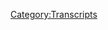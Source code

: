 {{DEFAULTSORT:
    #_TRANSCRIPT_0663:July 24, 2003
}}{{Transcript
    | title         = [[663: July 24, 2003]]
    | caption       = [https://knowledgefight.libsyn.com/663-july-24-2003 Listen to this episode on Libsyn]
    | episodeNumber = [[663: July 24, 2003|663]]
    | length        = 01:26:09
}}

{{MessageBox
    | header     = Warning: Bot Generated Content
    | text       = This transcript was automatically generated by transcription software and likely contains many mistakes and misattributions. Please check the audio for definitive quotes, attribution, and context.
    | image      = N3yvass4myg91.webp
    | imagewidth = 50px
    | id         = warning
}}

{{TranscriptBlock
    | name      = Unknown Speaker
    | timestamp = 00:00:00.000
    | text      = N-N-N-N-N-N-N-Knowledge Fight
}}

{{TranscriptBlock
    | name      = Unknown Speaker
    | timestamp = 00:00:12.880
    | text      = Dan and Jordan, I am SWEATING
}}

{{TranscriptBlock
    | name      = Unknown Speaker
    | timestamp = 00:00:17.920
    | text      = knowledgefight.com, it's time to pray
}}

{{TranscriptBlock
    | name      = Unknown Speaker
    | timestamp = 00:00:21.320
    | text      = I have great respect for knowledgefight
}}

{{TranscriptBlock
    | name      = Unknown Speaker
    | timestamp = 00:00:23.839
    | text      = knowledgefight
}}

{{TranscriptBlock
    | name      = Unknown Speaker
    | timestamp = 00:00:25.100
    | text      = I'm sick of them posing as if they're the good guys
}}

{{TranscriptBlock
    | name      = Unknown Speaker
    | timestamp = 00:00:27.320
    | text      = saying we are the bad guys
}}

{{TranscriptBlock
    | name      = Unknown Speaker
    | timestamp = 00:00:28.879
    | text      = knowledgefight
}}

{{TranscriptBlock
    | name      = Unknown Speaker
    | timestamp = 00:00:29.960
    | text      = Dan and Jordan, knowledgefight
}}

{{TranscriptBlock
    | name      = Unknown Speaker
    | timestamp = 00:00:32.119
    | text      = RIDDLER, RIDDLER, RIDDLER
}}

{{TranscriptBlock
    | name      = Unknown Speaker
    | timestamp = 00:00:34.920
    | text      = Need, need money
}}

{{TranscriptBlock
    | name      = Unknown Speaker
    | timestamp = 00:00:36.359
    | text      = RIDDLER, RIDDLER, RIDDLER
}}

{{TranscriptBlock
    | name      = Unknown Speaker
    | timestamp = 00:00:39.280
    | text      = Andy in Kansas, Andy in, Andy in
}}

{{TranscriptBlock
    | name      = Unknown Speaker
    | timestamp = 00:00:42.119
    | text      = Stop it, Andy in Kan, Andy in Kansas
}}

{{TranscriptBlock
    | name      = Unknown Speaker
    | timestamp = 00:00:44.640
    | text      = Andy in, Andy in, Andy in
}}

{{TranscriptBlock
    | name      = Unknown Speaker
    | timestamp = 00:00:46.159
    | text      = It's time to pray
}}

{{TranscriptBlock
    | name      = Unknown Speaker
    | timestamp = 00:00:47.039
    | text      = Andy in Kansas, you're on the air, thanks for holding
}}

{{TranscriptBlock
    | name      = Unknown Speaker
    | timestamp = 00:00:49.359
    | text      = Hello Alex, I'm a first time caller, I'm a huge fan
}}

{{TranscriptBlock
    | name      = Unknown Speaker
    | timestamp = 00:00:51.719
    | text      = I love your room
}}

{{TranscriptBlock
    | name      = Unknown Speaker
    | timestamp = 00:00:52.920
    | text      = knowledgefight
}}

{{TranscriptBlock
    | name      = Unknown Speaker
    | timestamp = 00:00:53.960
    | text      = n-n-n-n-n-n-n-n-n-n-n-n-n-n-n-n-n-knowledgefight.com
}}

{{TranscriptBlock
    | name      = Unknown Speaker
    | timestamp = 00:00:57.280
    | text      = n-n-n-n-n-n-n-n-n-n-n-knowledgefight.com
}}

{{TranscriptBlock
    | name      = Unknown Speaker
    | timestamp = 00:00:59.000
    | text      = Hey everybody, welcome back to Knowledgefight, I'm Dan
}}

{{TranscriptBlock
    | name      = Unknown Speaker
    | timestamp = 00:01:01.159
    | text      = I'm Jordan
}}

{{TranscriptBlock
    | name      = Unknown Speaker
    | timestamp = 00:01:01.799
    | text      = We're cool dudes, like to sit around, worship at the altar of Selene
}}

{{TranscriptBlock
    | name      = Unknown Speaker
    | timestamp = 00:01:04.319
    | text      = and talk a little bit about Alex Jones
}}

{{TranscriptBlock
    | name      = Unknown Speaker
    | timestamp = 00:01:06.079
    | text      = Oh indeed we are, Dan
}}

{{TranscriptBlock
    | name      = Unknown Speaker
    | timestamp = 00:01:07.359
    | text      = Jordan
}}

{{TranscriptBlock
    | name      = Unknown Speaker
    | timestamp = 00:01:07.760
    | text      = Dan
}}

{{TranscriptBlock
    | name      = Unknown Speaker
    | timestamp = 00:01:08.079
    | text      = Jordan
}}

{{TranscriptBlock
    | name      = Unknown Speaker
    | timestamp = 00:01:08.319
    | text      = Quick question for you
}}

{{TranscriptBlock
    | name      = Unknown Speaker
    | timestamp = 00:01:09.239
    | text      = What's up?
}}

{{TranscriptBlock
    | name      = Unknown Speaker
    | timestamp = 00:01:09.599
    | text      = What's your bright spot?
}}

{{TranscriptBlock
    | name      = Unknown Speaker
    | timestamp = 00:01:10.319
    | text      = My bright spot today, Jordan, this is dangerous
}}

{{TranscriptBlock
    | name      = Unknown Speaker
    | timestamp = 00:01:12.439
    | text      = Yeah
}}

{{TranscriptBlock
    | name      = Unknown Speaker
    | timestamp = 00:01:13.040
    | text      = Mm-hmm
}}

{{TranscriptBlock
    | name      = Unknown Speaker
    | timestamp = 00:01:13.879
    | text      = What's dangerous?
}}

{{TranscriptBlock
    | name      = Unknown Speaker
    | timestamp = 00:01:14.519
    | text      = Well, it's mustard
}}

{{TranscriptBlock
    | name      = Unknown Speaker
    | timestamp = 00:01:15.640
    | text      = Uh-oh
}}

{{TranscriptBlock
    | name      = Unknown Speaker
    | timestamp = 00:01:15.959
    | text      = Is my bright spot
}}

{{TranscriptBlock
    | name      = Unknown Speaker
    | timestamp = 00:01:16.719
    | text      = What about it?
}}

{{TranscriptBlock
    | name      = Unknown Speaker
    | timestamp = 00:01:17.480
    | text      = Well, here's what's dangerous
}}

{{TranscriptBlock
    | name      = Unknown Speaker
    | timestamp = 00:01:18.599
    | text      = Okay
}}

{{TranscriptBlock
    | name      = Unknown Speaker
    | timestamp = 00:01:19.359
    | text      = I'm thinking about doing a year of mustards
}}

{{TranscriptBlock
    | name      = Unknown Speaker
    | timestamp = 00:01:23.840
    | text      = That is dangerous
}}

{{TranscriptBlock
    | name      = Unknown Speaker
    | timestamp = 00:01:24.760
    | text      = I have, for the last couple weeks, been getting just really invigorated with enjoying mustards
}}

{{TranscriptBlock
    | name      = Unknown Speaker
    | timestamp = 00:01:30.359
    | text      = Okay
}}

{{TranscriptBlock
    | name      = Unknown Speaker
    | timestamp = 00:01:30.879
    | text      = I might have gotten a couple different varieties of mustard that are like, one of them is too mustardy
}}

{{TranscriptBlock
    | name      = Unknown Speaker
    | timestamp = 00:01:36.519
    | text      = One's too mustardy
}}

{{TranscriptBlock
    | name      = Unknown Speaker
    | timestamp = 00:01:37.400
    | text      = But I love it
}}

{{TranscriptBlock
    | name      = Unknown Speaker
    | timestamp = 00:01:37.920
    | text      = You love it
}}

{{TranscriptBlock
    | name      = Unknown Speaker
    | timestamp = 00:01:38.480
    | text      = Yes
}}

{{TranscriptBlock
    | name      = Unknown Speaker
    | timestamp = 00:01:38.799
    | text      = You love the extra mustard
}}

{{TranscriptBlock
    | name      = Unknown Speaker
    | timestamp = 00:01:40.239
    | text      = But it's so much mustard, but it's delicious
}}

{{TranscriptBlock
    | name      = Unknown Speaker
    | timestamp = 00:01:42.840
    | text      = And I'm thinking about really trying to incorporate this into my personal brand
}}

{{TranscriptBlock
    | name      = Unknown Speaker
    | timestamp = 00:01:46.159
    | text      = Yeah
}}

{{TranscriptBlock
    | name      = Unknown Speaker
    | timestamp = 00:01:46.519
    | text      = So I'm just kind of like a mustard guy
}}

{{TranscriptBlock
    | name      = Unknown Speaker
    | timestamp = 00:01:49.799
    | text      = I think that is a kind of guy
}}

{{TranscriptBlock
    | name      = Unknown Speaker
    | timestamp = 00:01:51.359
    | text      = Ah, I mean, I think Twitter, it will eventually say, new kind of guy just dropped
}}

{{TranscriptBlock
    | name      = Unknown Speaker
    | timestamp = 00:01:57.760
    | text      = Uh-huh
}}

{{TranscriptBlock
    | name      = Unknown Speaker
    | timestamp = 00:01:58.159
    | text      = Mustard guy
}}

{{TranscriptBlock
    | name      = Unknown Speaker
    | timestamp = 00:01:58.599
    | text      = Mustard guy
}}

{{TranscriptBlock
    | name      = Unknown Speaker
    | timestamp = 00:01:59.480
    | text      = Um, yeah, I don't know, I feel like there's a lot to explore in terms of the world of mustard
}}

{{TranscriptBlock
    | name      = Unknown Speaker
    | timestamp = 00:02:05.200
    | text      = Sure
}}

{{TranscriptBlock
    | name      = Unknown Speaker
    | timestamp = 00:02:05.680
    | text      = And I think I could get 69 mustards down
}}

{{TranscriptBlock
    | name      = Unknown Speaker
    | timestamp = 00:02:08.199
    | text      = Ah
}}

{{TranscriptBlock
    | name      = Unknown Speaker
    | timestamp = 00:02:09.039
    | text      = But I've also learned my lesson from the seltzers and I don't want to bite off more than I can chew
}}

{{TranscriptBlock
    | name      = Unknown Speaker
    | timestamp = 00:02:13.159
    | text      = But look, I'm going to put the world on notice
}}

{{TranscriptBlock
    | name      = Unknown Speaker
    | timestamp = 00:02:15.159
    | text      = I'm going to be eating a lot of mustard
}}

{{TranscriptBlock
    | name      = Unknown Speaker
    | timestamp = 00:02:16.159
    | text      = All right, you're going to eat a lot of mustard
}}

{{TranscriptBlock
    | name      = Unknown Speaker
    | timestamp = 00:02:17.479
    | text      = Yes
}}

{{TranscriptBlock
    | name      = Unknown Speaker
    | timestamp = 00:02:17.879
    | text      = It doesn't have to be a contest
}}

{{TranscriptBlock
    | name      = Unknown Speaker
    | timestamp = 00:02:19.960
    | text      = You can just love mustard
}}

{{TranscriptBlock
    | name      = Unknown Speaker
    | timestamp = 00:02:21.120
    | text      = But that's how my brain works
}}

{{TranscriptBlock
    | name      = Unknown Speaker
    | timestamp = 00:02:22.080
    | text      = It is kind of how your brain works, it is
}}

{{TranscriptBlock
    | name      = Unknown Speaker
    | timestamp = 00:02:23.520
    | text      = You need to turn things into a pageant of some sort
}}

{{TranscriptBlock
    | name      = Unknown Speaker
    | timestamp = 00:02:26.520
    | text      = Yes, yes
}}

{{TranscriptBlock
    | name      = Unknown Speaker
    | timestamp = 00:02:27.840
    | text      = But yeah, a lot of mustard's coming
}}

{{TranscriptBlock
    | name      = Unknown Speaker
    | timestamp = 00:02:30.080
    | text      = I like it
}}

{{TranscriptBlock
    | name      = Unknown Speaker
    | timestamp = 00:02:30.560
    | text      = Yep
}}

{{TranscriptBlock
    | name      = Unknown Speaker
    | timestamp = 00:02:32.240
    | text      = How about you? What's your bright spot?
}}

{{TranscriptBlock
    | name      = Unknown Speaker
    | timestamp = 00:02:34.080
    | text      = My bright spot is, we played Scattergories
}}

{{TranscriptBlock
    | name      = Unknown Speaker
    | timestamp = 00:02:38.520
    | text      = It's true
}}

{{TranscriptBlock
    | name      = Unknown Speaker
    | timestamp = 00:02:39.280
    | text      = We got together with
}}

{{TranscriptBlock
    | name      = Unknown Speaker
    | timestamp = 00:02:40.800
    | text      = A secondary bright spot based on your bright spot
}}

{{TranscriptBlock
    | name      = Unknown Speaker
    | timestamp = 00:02:42.960
    | text      = The moment when Sarah, our friend Sarah Shockey opened up the taboo box
}}

{{TranscriptBlock
    | name      = Unknown Speaker
    | timestamp = 00:02:47.479
    | text      = Yes, and it was completely up to date
}}

{{TranscriptBlock
    | name      = Unknown Speaker
    | timestamp = 00:02:49.360
    | text      = The whole night
}}

{{TranscriptBlock
    | name      = Unknown Speaker
    | timestamp = 00:02:50.199
    | text      = And you have lost the pieces of your taboo game
}}

{{TranscriptBlock
    | name      = Unknown Speaker
    | timestamp = 00:02:54.120
    | text      = It's in a baggie somewhere
}}

{{TranscriptBlock
    | name      = Unknown Speaker
    | timestamp = 00:02:55.520
    | text      = But I'm sorry, I interrupted you
}}

{{TranscriptBlock
    | name      = Unknown Speaker
    | timestamp = 00:02:56.520
    | text      = No, we got together with close friends of the show
}}

{{TranscriptBlock
    | name      = Unknown Speaker
    | timestamp = 00:03:01.039
    | text      = Sister Podcast, Marty and Sarah
}}

{{TranscriptBlock
    | name      = Unknown Speaker
    | timestamp = 00:03:03.039
    | text      = And played Scattergories
}}

{{TranscriptBlock
    | name      = Unknown Speaker
    | timestamp = 00:03:05.039
    | text      = And it was, I have not played Scattergories in a long time
}}

{{TranscriptBlock
    | name      = Unknown Speaker
    | timestamp = 00:03:07.599
    | text      = Yeah
}}

{{TranscriptBlock
    | name      = Unknown Speaker
    | timestamp = 00:03:08.039
    | text      = And it is a very fun game to play
}}

{{TranscriptBlock
    | name      = Unknown Speaker
    | timestamp = 00:03:09.759
    | text      = It is
}}

{{TranscriptBlock
    | name      = Unknown Speaker
    | timestamp = 00:03:10.280
    | text      = And it was also the first time that I played it way too high to play a word game
}}

{{TranscriptBlock
    | name      = Unknown Speaker
    | timestamp = 00:03:14.039
    | text      = It's true, and it made it, like I was not high
}}

{{TranscriptBlock
    | name      = Unknown Speaker
    | timestamp = 00:03:17.000
    | text      = No
}}

{{TranscriptBlock
    | name      = Unknown Speaker
    | timestamp = 00:03:17.560
    | text      = I don't usually partake that much in the weed
}}

{{TranscriptBlock
    | name      = Unknown Speaker
    | timestamp = 00:03:20.280
    | text      = Except for as a, like, I found some, it helps with sleep a little bit
}}

{{TranscriptBlock
    | name      = Unknown Speaker
    | timestamp = 00:03:24.919
    | text      = Yeah, yeah, totally
}}

{{TranscriptBlock
    | name      = Unknown Speaker
    | timestamp = 00:03:25.800
    | text      = I have enjoyed some gummies for sleep purposes
}}

{{TranscriptBlock
    | name      = Unknown Speaker
    | timestamp = 00:03:29.879
    | text      = But speaking as the non-stoned person in the room
}}

{{TranscriptBlock
    | name      = Unknown Speaker
    | timestamp = 00:03:32.560
    | text      = Did you win?
}}

{{TranscriptBlock
    | name      = Unknown Speaker
    | timestamp = 00:03:33.400
    | text      = I did
}}

{{TranscriptBlock
    | name      = Unknown Speaker
    | timestamp = 00:03:34.199
    | text      = But also, a little frustrating to try and argue whether or not words count with three stoned people
}}

{{TranscriptBlock
    | name      = Unknown Speaker
    | timestamp = 00:03:41.759
    | text      = That is an experience that, it's rare
}}

{{TranscriptBlock
    | name      = Unknown Speaker
    | timestamp = 00:03:46.840
    | text      = It is rare
}}

{{TranscriptBlock
    | name      = Unknown Speaker
    | timestamp = 00:03:47.319
    | text      = In my life
}}

{{TranscriptBlock
    | name      = Unknown Speaker
    | timestamp = 00:03:48.039
    | text      = It is
}}

{{TranscriptBlock
    | name      = Unknown Speaker
    | timestamp = 00:03:48.680
    | text      = And it will stay rare
}}

{{TranscriptBlock
    | name      = Unknown Speaker
    | timestamp = 00:03:50.680
    | text      = In the future? It will never happen again?
}}

{{TranscriptBlock
    | name      = Unknown Speaker
    | timestamp = 00:03:53.000
    | text      = No, I'll subject myself to it a bunch, probably, because you guys like the grass
}}

{{TranscriptBlock
    | name      = Unknown Speaker
    | timestamp = 00:03:57.240
    | text      = Oh, no
}}

{{TranscriptBlock
    | name      = Unknown Speaker
    | timestamp = 00:03:58.120
    | text      = I see
}}

{{TranscriptBlock
    | name      = Unknown Speaker
    | timestamp = 00:03:58.599
    | text      = We like the gorys
}}

{{TranscriptBlock
    | name      = Unknown Speaker
    | timestamp = 00:03:59.960
    | text      = We like the gorys, buddy
}}

{{TranscriptBlock
    | name      = Unknown Speaker
    | timestamp = 00:04:02.280
    | text      = Oh, you guys like that, that, that
}}

{{TranscriptBlock
    | name      = Unknown Speaker
    | timestamp = 00:04:05.960
    | text      = Fuck, I can't even come up with another dorky way other than the grass
}}

{{TranscriptBlock
    | name      = Unknown Speaker
    | timestamp = 00:04:08.759
    | text      = The, the, the rebel dangerous knight
}}

{{TranscriptBlock
    | name      = Unknown Speaker
    | timestamp = 00:04:11.719
    | text      = Yeah
}}

{{TranscriptBlock
    | name      = Unknown Speaker
    | timestamp = 00:04:12.120
    | text      = Yeah, it was a fun time
}}

{{TranscriptBlock
    | name      = Unknown Speaker
    | timestamp = 00:04:13.159
    | text      = It was a great night
}}

{{TranscriptBlock
    | name      = Unknown Speaker
    | timestamp = 00:04:13.879
    | text      = Play some games
}}

{{TranscriptBlock
    | name      = Unknown Speaker
    | timestamp = 00:04:14.439
    | text      = Yep, it was a good bright spot
}}

{{TranscriptBlock
    | name      = Unknown Speaker
    | timestamp = 00:04:15.400
    | text      = Also, code names
}}

{{TranscriptBlock
    | name      = Unknown Speaker
    | timestamp = 00:04:16.519
    | text      = Played a little code names
}}

{{TranscriptBlock
    | name      = Unknown Speaker
    | timestamp = 00:04:17.399
    | text      = Code names, that's a fun game
}}

{{TranscriptBlock
    | name      = Unknown Speaker
    | timestamp = 00:04:18.360
    | text      = It is a delight
}}

{{TranscriptBlock
    | name      = Unknown Speaker
    | timestamp = 00:04:20.279
    | text      = So Jordan, today we have an episode to go over
}}

{{TranscriptBlock
    | name      = Unknown Speaker
    | timestamp = 00:04:23.079
    | text      = We're gonna go back to the past because I'm putting Alex way back in timeout
}}

{{TranscriptBlock
    | name      = Unknown Speaker
    | timestamp = 00:04:27.079
    | text      = Excellent
}}

{{TranscriptBlock
    | name      = Unknown Speaker
    | timestamp = 00:04:27.720
    | text      = So after our last episode, I felt really shitty because I had given Alex too much of a benefit
}}

{{TranscriptBlock
    | name      = Unknown Speaker
    | timestamp = 00:04:35.319
    | text      = of a doubt about his medical condition that he was using to get out of his deposition
}}

{{TranscriptBlock
    | name      = Unknown Speaker
    | timestamp = 00:04:40.839
    | text      = Yes
}}

{{TranscriptBlock
    | name      = Unknown Speaker
    | timestamp = 00:04:41.240
    | text      = On Friday, he got back on his show and announced that, eh, I just had like a little sinus thing
}}

{{TranscriptBlock
    | name      = Unknown Speaker
    | timestamp = 00:04:45.959
    | text      = Great
}}

{{TranscriptBlock
    | name      = Unknown Speaker
    | timestamp = 00:04:46.519
    | text      = Right
}}

{{TranscriptBlock
    | name      = Unknown Speaker
    | timestamp = 00:04:46.759
    | text      = Good work
}}

{{TranscriptBlock
    | name      = Unknown Speaker
    | timestamp = 00:04:47.319
    | text      = So
}}

{{TranscriptBlock
    | name      = Unknown Speaker
    | timestamp = 00:04:47.720
    | text      = Thanks, buddy
}}

{{TranscriptBlock
    | name      = Unknown Speaker
    | timestamp = 00:04:48.279
    | text      = I don't know what to believe whether the, that saving face about an actual medical condition
}}

{{TranscriptBlock
    | name      = Unknown Speaker
    | timestamp = 00:04:52.759
    | text      = that he has because he doesn't want, uh, the people to look at him as weak
}}

{{TranscriptBlock
    | name      = Unknown Speaker
    | timestamp = 00:04:56.439
    | text      = Right
}}

{{TranscriptBlock
    | name      = Unknown Speaker
    | timestamp = 00:04:56.759
    | text      = Or if it's a situation where the Connecticut case, the lawyers had already left and now
}}

{{TranscriptBlock
    | name      = Unknown Speaker
    | timestamp = 00:05:02.680
    | text      = he knew he wasn't going to have this deposition he had to do so now the facade can drop
}}

{{TranscriptBlock
    | name      = Unknown Speaker
    | timestamp = 00:05:07.240
    | text      = Right
}}

{{TranscriptBlock
    | name      = Unknown Speaker
    | timestamp = 00:05:07.800
    | text      = And what have you
}}

{{TranscriptBlock
    | name      = Unknown Speaker
    | timestamp = 00:05:08.600
    | text      = But whatever the case, I felt a little bit like a mark and that I had, uh,
}}

{{TranscriptBlock
    | name      = Unknown Speaker
    | timestamp = 00:05:12.759
    | text      = that I cared more than I should have
}}

{{TranscriptBlock
    | name      = Unknown Speaker
    | timestamp = 00:05:14.839
    | text      = It is not the first time that this has occurred
}}

{{TranscriptBlock
    | name      = Unknown Speaker
    | timestamp = 00:05:17.800
    | text      = No, um, and it's kind of one of the downsides of, you know, uh, trying to engage with, uh,
}}

{{TranscriptBlock
    | name      = Unknown Speaker
    | timestamp = 00:05:24.439
    | text      = the work of a liar
}}

{{TranscriptBlock
    | name      = Unknown Speaker
    | timestamp = 00:05:25.319
    | text      = Right
}}

{{TranscriptBlock
    | name      = Unknown Speaker
    | timestamp = 00:05:25.800
    | text      = Sometimes
}}

{{TranscriptBlock
    | name      = Unknown Speaker
    | timestamp = 00:05:26.680
    | text      = You can never be sure
}}

{{TranscriptBlock
    | name      = Unknown Speaker
    | timestamp = 00:05:27.800
    | text      = Yeah
}}

{{TranscriptBlock
    | name      = Unknown Speaker
    | timestamp = 00:05:28.120
    | text      = Yeah
}}

{{TranscriptBlock
    | name      = Unknown Speaker
    | timestamp = 00:05:28.600
    | text      = And I resent it and I'm not happy about it so what I'm gonna do
}}

{{TranscriptBlock
    | name      = Unknown Speaker
    | timestamp = 00:05:33.480
    | text      = Alex isn't gonna be back in the present on our show until episode 666
}}

{{TranscriptBlock
    | name      = Unknown Speaker
    | timestamp = 00:05:38.519
    | text      = I'm banishing him
}}

{{TranscriptBlock
    | name      = Unknown Speaker
    | timestamp = 00:05:39.720
    | text      = Eat it, Alex
}}

{{TranscriptBlock
    | name      = Unknown Speaker
    | timestamp = 00:05:40.759
    | text      = I'm banishing him from our show in the present
}}

{{TranscriptBlock
    | name      = Unknown Speaker
    | timestamp = 00:05:43.160
    | text      = Until the devil returns
}}

{{TranscriptBlock
    | name      = Unknown Speaker
    | timestamp = 00:05:44.600
    | text      = Indeed, uh, I think that's fitting
}}

{{TranscriptBlock
    | name      = Unknown Speaker
    | timestamp = 00:05:46.839
    | text      = That is fitting, absolutely
}}

{{TranscriptBlock
    | name      = Unknown Speaker
    | timestamp = 00:05:48.839
    | text      = So Alex in 2022 will return
}}

{{TranscriptBlock
    | name      = Unknown Speaker
    | timestamp = 00:05:51.480
    | text      = The return of Satan
}}

{{TranscriptBlock
    | name      = Unknown Speaker
    | timestamp = 00:05:52.680
    | text      = On 666, but until then we are going to be doing other things
}}

{{TranscriptBlock
    | name      = Unknown Speaker
    | timestamp = 00:05:57.399
    | text      = We're going to have other types of episodes, I have some fun stuff, uh, in mind
}}

{{TranscriptBlock
    | name      = Unknown Speaker
    | timestamp = 00:06:02.519
    | text      = Ah, yeah
}}

{{TranscriptBlock
    | name      = Unknown Speaker
    | timestamp = 00:06:03.399
    | text      = And today we're going to be back in the past, we're going to be doing an episode about
}}

{{TranscriptBlock
    | name      = Unknown Speaker
    | timestamp = 00:06:07.000
    | text      = July 24th, 2003, uh, there's some nonsense and then a massive revelation at the end
}}

{{TranscriptBlock
    | name      = Unknown Speaker
    | timestamp = 00:06:13.160
    | text      = Okay
}}

{{TranscriptBlock
    | name      = Unknown Speaker
    | timestamp = 00:06:14.040
    | text      = We're going to talk a little bit about 9-11 and then shocking nonsense
}}

{{TranscriptBlock
    | name      = Unknown Speaker
    | timestamp = 00:06:18.040
    | text      = Alright
}}

{{TranscriptBlock
    | name      = Unknown Speaker
    | timestamp = 00:06:18.759
    | text      = But before we do that, let's take a little moment to say hello to some new wonks, Jordan
}}

{{TranscriptBlock
    | name      = Unknown Speaker
    | timestamp = 00:06:21.800
    | text      = Oh, that's a great idea
}}

{{TranscriptBlock
    | name      = Unknown Speaker
    | timestamp = 00:06:22.680
    | text      = So first, Dee Dee Mega Doo Doo, thank you so much, you are now a policy wonk
}}

{{TranscriptBlock
    | name      = Unknown Speaker
    | timestamp = 00:06:26.519
    | text      = I'm a policy wonk
}}

{{TranscriptBlock
    | name      = Unknown Speaker
    | timestamp = 00:06:29.000
    | text      = Thank you very much
}}

{{TranscriptBlock
    | name      = Unknown Speaker
    | timestamp = 00:06:29.879
    | text      = Okay, what was that?
}}

{{TranscriptBlock
    | name      = Unknown Speaker
    | timestamp = 00:06:31.560
    | text      = Sorry, I spaced out
}}

{{TranscriptBlock
    | name      = Unknown Speaker
    | timestamp = 00:06:33.000
    | text      = Oh, you spoke a Cali weed?
}}

{{TranscriptBlock
    | name      = Unknown Speaker
    | timestamp = 00:06:33.959
    | text      = No, I was not, I spaced out, sorry
}}

{{TranscriptBlock
    | name      = Unknown Speaker
    | timestamp = 00:06:36.279
    | text      = Next, my 401k is making that money off that heroin, thank you so much, you are now a policy wonk
}}

{{TranscriptBlock
    | name      = Unknown Speaker
    | timestamp = 00:06:40.680
    | text      = I'm a policy wonk
}}

{{TranscriptBlock
    | name      = Unknown Speaker
    | timestamp = 00:06:41.639
    | text      = Thank you very much
}}

{{TranscriptBlock
    | name      = Unknown Speaker
    | timestamp = 00:06:42.360
    | text      = Thank you
}}

{{TranscriptBlock
    | name      = Unknown Speaker
    | timestamp = 00:06:42.680
    | text      = Next, Joey V depose's biggest fan, thank you so much, you are now a policy wonk
}}

{{TranscriptBlock
    | name      = Unknown Speaker
    | timestamp = 00:06:46.040
    | text      = I'm a policy wonk
}}

{{TranscriptBlock
    | name      = Unknown Speaker
    | timestamp = 00:06:47.000
    | text      = Thank you very much
}}

{{TranscriptBlock
    | name      = Unknown Speaker
    | timestamp = 00:06:47.720
    | text      = Thank you
}}

{{TranscriptBlock
    | name      = Unknown Speaker
    | timestamp = 00:06:48.199
    | text      = Next, affirm my wonkdom before the global nuclear holocaust
}}

{{TranscriptBlock
    | name      = Unknown Speaker
    | timestamp = 00:06:51.160
    | text      = Thank you so much, you are now policy wonk
}}

{{TranscriptBlock
    | name      = Unknown Speaker
    | timestamp = 00:06:52.920
    | text      = I'm a policy wonk
}}

{{TranscriptBlock
    | name      = Unknown Speaker
    | timestamp = 00:06:53.800
    | text      = We've made it
}}

{{TranscriptBlock
    | name      = Unknown Speaker
    | timestamp = 00:06:54.439
    | text      = Thank you
}}

{{TranscriptBlock
    | name      = Unknown Speaker
    | timestamp = 00:06:56.279
    | text      = Maybe
}}

{{TranscriptBlock
    | name      = Unknown Speaker
    | timestamp = 00:06:57.079
    | text      = We'll see you tomorrow
}}

{{TranscriptBlock
    | name      = Unknown Speaker
    | timestamp = 00:06:57.959
    | text      = Yeah, then it's late
}}

{{TranscriptBlock
    | name      = Unknown Speaker
    | timestamp = 00:06:59.879
    | text      = Next, Daddy Shark, buh buh buh buh buh buh Thank you so much, you are now a policy wonk
}}

{{TranscriptBlock
    | name      = Unknown Speaker
    | timestamp = 00:07:03.879
    | text      = I'm a policy wonk
}}

{{TranscriptBlock
    | name      = Unknown Speaker
    | timestamp = 00:07:04.920
    | text      = Thank you very much
}}

{{TranscriptBlock
    | name      = Unknown Speaker
    | timestamp = 00:07:05.720
    | text      = Thank you
}}

{{TranscriptBlock
    | name      = Unknown Speaker
    | timestamp = 00:07:06.120
    | text      = Next, uh, my name is Captain Poo King of Gravy, thank you so much, you are now a policy wonk
}}

{{TranscriptBlock
    | name      = Unknown Speaker
    | timestamp = 00:07:11.079
    | text      = I'm a policy wonk
}}

{{TranscriptBlock
    | name      = Unknown Speaker
    | timestamp = 00:07:12.199
    | text      = My liege, thank you very much.
}}

{{TranscriptBlock
    | name      = Unknown Speaker
    | timestamp = 00:07:14.360
    | text      = Also, we got a technocrat in the mix.
}}

{{TranscriptBlock
    | name      = Unknown Speaker
    | timestamp = 00:07:16.040
    | text      = Oh!
}}

{{TranscriptBlock
    | name      = Unknown Speaker
    | timestamp = 00:07:16.540
    | text      = I have to say, before I say this name, I do not approve of this.
}}

{{TranscriptBlock
    | name      = Unknown Speaker
    | timestamp = 00:07:19.040
    | text      = You don't approve of me?
}}

{{TranscriptBlock
    | name      = Unknown Speaker
    | timestamp = 00:07:19.540
    | text      = At all.
}}

{{TranscriptBlock
    | name      = Unknown Speaker
    | timestamp = 00:07:20.040
    | text      = All right.
}}

{{TranscriptBlock
    | name      = Unknown Speaker
    | timestamp = 00:07:20.540
    | text      = But thank you so much.
}}

{{TranscriptBlock
    | name      = Unknown Speaker
    | timestamp = 00:07:21.399
    | text      = Knowledge fight stays on during sex.
}}

{{TranscriptBlock
    | name      = Unknown Speaker
    | timestamp = 00:07:23.199
    | text      = You are now a technocrat.
}}

{{TranscriptBlock
    | name      = Unknown Speaker
    | timestamp = 00:07:24.720
    | text      = I'm a policy wonk.
}}

{{TranscriptBlock
    | name      = Unknown Speaker
    | timestamp = 00:07:25.839
    | text      = I have risen above my enemies.
}}

{{TranscriptBlock
    | name      = Unknown Speaker
    | timestamp = 00:07:29.160
    | text      = I might quit tomorrow, actually.
}}

{{TranscriptBlock
    | name      = Unknown Speaker
    | timestamp = 00:07:30.839
    | text      = I'm just going to take a little break-y now.
}}

{{TranscriptBlock
    | name      = Unknown Speaker
    | timestamp = 00:07:33.279
    | text      = A little break-y for me.
}}

{{TranscriptBlock
    | name      = Unknown Speaker
    | timestamp = 00:07:36.879
    | text      = And then we're going to come back.
}}

{{TranscriptBlock
    | name      = Unknown Speaker
    | timestamp = 00:07:40.399
    | text      = And I'm going to start the show over.
}}

{{TranscriptBlock
    | name      = Unknown Speaker
    | timestamp = 00:07:42.480
    | text      = But I'm the devil.
}}

{{TranscriptBlock
    | name      = Unknown Speaker
    | timestamp = 00:07:43.360
    | text      = I've got to be taken off the air.
}}

{{TranscriptBlock
    | name      = Unknown Speaker
    | timestamp = 00:07:44.720
    | text      = I'm in all this blah, blah, blah.
}}

{{TranscriptBlock
    | name      = Unknown Speaker
    | timestamp = 00:07:46.519
    | text      = Fuck you.
}}

{{TranscriptBlock
    | name      = Unknown Speaker
    | timestamp = 00:07:47.920
    | text      = Fuck you.
}}

{{TranscriptBlock
    | name      = Unknown Speaker
    | timestamp = 00:07:48.879
    | text      = I got plenty of words for you.
}}

{{TranscriptBlock
    | name      = Unknown Speaker
    | timestamp = 00:07:50.279
    | text      = But at the end of the day, fuck you and your New World Order.
}}

{{TranscriptBlock
    | name      = Unknown Speaker
    | timestamp = 00:07:53.519
    | text      = And fuck the horse you rode in on and all your shit.
}}

{{TranscriptBlock
    | name      = Unknown Speaker
    | timestamp = 00:07:57.279
    | text      = Maybe today should be my last broadcast.
}}

{{TranscriptBlock
    | name      = Unknown Speaker
    | timestamp = 00:07:59.439
    | text      = Maybe I'll just be gone a month, maybe five years.
}}

{{TranscriptBlock
    | name      = Unknown Speaker
    | timestamp = 00:08:02.800
    | text      = Maybe I'll walk out of here tomorrow
}}

{{TranscriptBlock
    | name      = Unknown Speaker
    | timestamp = 00:08:04.639
    | text      = and you never see me again.
}}

{{TranscriptBlock
    | name      = Unknown Speaker
    | timestamp = 00:08:06.839
    | text      = That's really what I want to do.
}}

{{TranscriptBlock
    | name      = Unknown Speaker
    | timestamp = 00:08:09.120
    | text      = I never want to come back here again.
}}

{{TranscriptBlock
    | name      = Unknown Speaker
    | timestamp = 00:08:10.720
    | text      = I apologize to the crew and the listeners
}}

{{TranscriptBlock
    | name      = Unknown Speaker
    | timestamp = 00:08:13.199
    | text      = yesterday that I was legitimately
}}

{{TranscriptBlock
    | name      = Unknown Speaker
    | timestamp = 00:08:15.519
    | text      = having breakdowns on air.
}}

{{TranscriptBlock
    | name      = Unknown Speaker
    | timestamp = 00:08:18.040
    | text      = I'll be better tomorrow.
}}

{{TranscriptBlock
    | name      = Unknown Speaker
    | timestamp = 00:08:19.160
    | text      = He's not, and nor was he in the past.
}}

{{TranscriptBlock
    | name      = Unknown Speaker
    | timestamp = 00:08:20.759
    | text      = Ah, shit.
}}

{{TranscriptBlock
    | name      = Unknown Speaker
    | timestamp = 00:08:21.560
    | text      = Yeah, but you know what is better than Alex?
}}

{{TranscriptBlock
    | name      = Unknown Speaker
    | timestamp = 00:08:26.160
    | text      = Listening to our show while having sex?
}}

{{TranscriptBlock
    | name      = Unknown Speaker
    | timestamp = 00:08:27.759
    | text      = No.
}}

{{TranscriptBlock
    | name      = Unknown Speaker
    | timestamp = 00:08:28.120
    | text      = That stuck in my brain for the rest of my life.
}}

{{TranscriptBlock
    | name      = Unknown Speaker
    | timestamp = 00:08:29.920
    | text      = It scares me.
}}

{{TranscriptBlock
    | name      = Unknown Speaker
    | timestamp = 00:08:30.519
    | text      = Yeah.
}}

{{TranscriptBlock
    | name      = Unknown Speaker
    | timestamp = 00:08:30.959
    | text      = Yeah.
}}

{{TranscriptBlock
    | name      = Unknown Speaker
    | timestamp = 00:08:31.360
    | text      = Terrifying.
}}

{{TranscriptBlock
    | name      = Unknown Speaker
    | timestamp = 00:08:31.839
    | text      = Yep.
}}

{{TranscriptBlock
    | name      = Unknown Speaker
    | timestamp = 00:08:32.759
    | text      = No, but something that is great is we
}}

{{TranscriptBlock
    | name      = Unknown Speaker
    | timestamp = 00:08:34.720
    | text      = have a special happy birthday to send out to a very
}}

{{TranscriptBlock
    | name      = Unknown Speaker
    | timestamp = 00:08:39.840
    | text      = special policy wonk out there.
}}

{{TranscriptBlock
    | name      = Unknown Speaker
    | timestamp = 00:08:41.279
    | text      = OK.
}}

{{TranscriptBlock
    | name      = Unknown Speaker
    | timestamp = 00:08:43.480
    | text      = OK.
}}

{{TranscriptBlock
    | name      = Unknown Speaker
    | timestamp = 00:08:44.559
    | text      = So Huxley, your mother Stephanie,
}}

{{TranscriptBlock
    | name      = Unknown Speaker
    | timestamp = 00:08:47.600
    | text      = reached out and wanted us to wish you a happy birthday.
}}

{{TranscriptBlock
    | name      = Unknown Speaker
    | timestamp = 00:08:51.720
    | text      = And look, I don't know how else we can make this
}}

{{TranscriptBlock
    | name      = Unknown Speaker
    | timestamp = 00:08:54.639
    | text      = like a really special birthday.
}}

{{TranscriptBlock
    | name      = Unknown Speaker
    | timestamp = 00:08:56.600
    | text      = So I heard you're a big fan of John Oliver.
}}

{{TranscriptBlock
    | name      = Unknown Speaker
    | timestamp = 00:08:59.320
    | text      = Sure.
}}

{{TranscriptBlock
    | name      = Unknown Speaker
    | timestamp = 00:08:59.840
    | text      = And so we actually got him to come in and wish you
}}

{{TranscriptBlock
    | name      = Unknown Speaker
    | timestamp = 00:09:03.399
    | text      = a happy birthday along with us.
}}

{{TranscriptBlock
    | name      = Unknown Speaker
    | timestamp = 00:09:05.279
    | text      = No way.
}}

{{TranscriptBlock
    | name      = Unknown Speaker
    | timestamp = 00:09:05.960
    | text      = Yeah.
}}

{{TranscriptBlock
    | name      = Unknown Speaker
    | timestamp = 00:09:06.440
    | text      = Holy cow.
}}

{{TranscriptBlock
    | name      = Unknown Speaker
    | timestamp = 00:09:08.440
    | text      = I can't do a John Oliver.
}}

{{TranscriptBlock
    | name      = Unknown Speaker
    | timestamp = 00:09:09.679
    | text      = Damn it.
}}

{{TranscriptBlock
    | name      = Unknown Speaker
    | timestamp = 00:09:11.000
    | text      = Jordan, you did a Kissinger impression.
}}

{{TranscriptBlock
    | name      = Unknown Speaker
    | timestamp = 00:09:13.960
    | text      = You can't do that one either.
}}

{{TranscriptBlock
    | name      = Unknown Speaker
    | timestamp = 00:09:14.639
    | text      = I can't do a John Oliver.
}}

{{TranscriptBlock
    | name      = Unknown Speaker
    | timestamp = 00:09:16.120
    | text      = I can't do a Kissinger.
}}

{{TranscriptBlock
    | name      = Unknown Speaker
    | timestamp = 00:09:17.240
    | text      = I'm a failure.
}}

{{TranscriptBlock
    | name      = Unknown Speaker
    | timestamp = 00:09:18.200
    | text      = But you tried to do a Kissinger.
}}

{{TranscriptBlock
    | name      = Unknown Speaker
    | timestamp = 00:09:19.639
    | text      = Well, yeah.
}}

{{TranscriptBlock
    | name      = Unknown Speaker
    | timestamp = 00:09:20.159
    | text      = But that wasn't whenever it was like,
}}

{{TranscriptBlock
    | name      = Unknown Speaker
    | timestamp = 00:09:22.919
    | text      = it was an important moment for Huxley.
}}

{{TranscriptBlock
    | name      = Unknown Speaker
    | timestamp = 00:09:25.080
    | text      = And I didn't want to ruin it with a Roy.
}}

{{TranscriptBlock
    | name      = Unknown Speaker
    | timestamp = 00:09:33.799
    | text      = I wish this was a video thing.
}}

{{TranscriptBlock
    | name      = Unknown Speaker
    | timestamp = 00:09:36.240
    | text      = Jordan, you did the weirdest fucking movement
}}

{{TranscriptBlock
    | name      = Unknown Speaker
    | timestamp = 00:09:38.320
    | text      = trying to get into character.
}}

{{TranscriptBlock
    | name      = Unknown Speaker
    | timestamp = 00:09:39.840
    | text      = I was trying.
}}

{{TranscriptBlock
    | name      = Unknown Speaker
    | timestamp = 00:09:40.639
    | text      = You shrunk a little bit.
}}

{{TranscriptBlock
    | name      = Unknown Speaker
    | timestamp = 00:09:42.200
    | text      = I was trying to do something to get into it.
}}

{{TranscriptBlock
    | name      = Unknown Speaker
    | timestamp = 00:09:44.559
    | text      = I got nothing.
}}

{{TranscriptBlock
    | name      = Unknown Speaker
    | timestamp = 00:09:45.440
    | text      = All right.
}}

{{TranscriptBlock
    | name      = Unknown Speaker
    | timestamp = 00:09:45.799
    | text      = I'm sorry.
}}

{{TranscriptBlock
    | name      = Unknown Speaker
    | timestamp = 00:09:46.399
    | text      = Well, anyway, happy birthday, Huxley.
}}

{{TranscriptBlock
    | name      = Unknown Speaker
    | timestamp = 00:09:48.159
    | text      = Happy birthday, Huxley.
}}

{{TranscriptBlock
    | name      = Unknown Speaker
    | timestamp = 00:09:48.759
    | text      = I tried to force Jordan to do an impression.
}}

{{TranscriptBlock
    | name      = Unknown Speaker
    | timestamp = 00:09:50.759
    | text      = And that's a gift for all of us.
}}

{{TranscriptBlock
    | name      = Unknown Speaker
    | timestamp = 00:09:53.000
    | text      = That's really close.
}}

{{TranscriptBlock
    | name      = Unknown Speaker
    | timestamp = 00:09:54.480
    | text      = So we're back in 2003.
}}

{{TranscriptBlock
    | name      = Unknown Speaker
    | timestamp = 00:09:57.919
    | text      = Here's not a context drop from today's show.
}}

{{TranscriptBlock
    | name      = Unknown Speaker
    | timestamp = 00:10:00.039
    | text      = My relative has MS. He weighs 108 pounds.
}}

{{TranscriptBlock
    | name      = Unknown Speaker
    | timestamp = 00:10:03.720
    | text      = He's an al-Qaeda member.
}}

{{TranscriptBlock
    | name      = Unknown Speaker
    | timestamp = 00:10:05.320
    | text      = Wow.
}}

{{TranscriptBlock
    | name      = Unknown Speaker
    | timestamp = 00:10:05.799
    | text      = Whoa.
}}

{{TranscriptBlock
    | name      = Unknown Speaker
    | timestamp = 00:10:06.279
    | text      = Wow.
}}

{{TranscriptBlock
    | name      = Unknown Speaker
    | timestamp = 00:10:06.799
    | text      = Whoa.
}}

{{TranscriptBlock
    | name      = Unknown Speaker
    | timestamp = 00:10:07.320
    | text      = Rude.
}}

{{TranscriptBlock
    | name      = Unknown Speaker
    | timestamp = 00:10:08.440
    | text      = Did not see that coming.
}}

{{TranscriptBlock
    | name      = Unknown Speaker
    | timestamp = 00:10:09.519
    | text      = Yeah.
}}

{{TranscriptBlock
    | name      = Unknown Speaker
    | timestamp = 00:10:11.039
    | text      = So here is where the episode starts off.
}}

{{TranscriptBlock
    | name      = Unknown Speaker
    | timestamp = 00:10:13.960
    | text      = We have our first narrative.
}}

{{TranscriptBlock
    | name      = Unknown Speaker
    | timestamp = 00:10:15.120
    | text      = And I think one of the things that you're really
}}

{{TranscriptBlock
    | name      = Unknown Speaker
    | timestamp = 00:10:17.120
    | text      = going to notice about this is that Alex is really
}}

{{TranscriptBlock
    | name      = Unknown Speaker
    | timestamp = 00:10:20.399
    | text      = into talking about 9-11.
}}

{{TranscriptBlock
    | name      = Unknown Speaker
    | timestamp = 00:10:21.759
    | text      = Sure.
}}

{{TranscriptBlock
    | name      = Unknown Speaker
    | timestamp = 00:10:22.519
    | text      = This episode.
}}

{{TranscriptBlock
    | name      = Unknown Speaker
    | timestamp = 00:10:24.000
    | text      = The big news.
}}

{{TranscriptBlock
    | name      = Unknown Speaker
    | timestamp = 00:10:24.919
    | text      = Poll shows many Germans see US behind September 11.
}}

{{TranscriptBlock
    | name      = Unknown Speaker
    | timestamp = 00:10:31.720
    | text      = And I've seen similar major polls out of France,
}}

{{TranscriptBlock
    | name      = Unknown Speaker
    | timestamp = 00:10:34.799
    | text      = where about 60% of the public believes the US government
}}

{{TranscriptBlock
    | name      = Unknown Speaker
    | timestamp = 00:10:37.919
    | text      = carried out 9-11.
}}

{{TranscriptBlock
    | name      = Unknown Speaker
    | timestamp = 00:10:39.759
    | text      = That's 80-plus million people in that country.
}}

{{TranscriptBlock
    | name      = Unknown Speaker
    | timestamp = 00:10:42.480
    | text      = And 60-plus percent believe the government did it.
}}

{{TranscriptBlock
    | name      = Unknown Speaker
    | timestamp = 00:10:45.120
    | text      = Well, no, the government did it.
}}

{{TranscriptBlock
    | name      = Unknown Speaker
    | timestamp = 00:10:46.480
    | text      = It's an absolute fact.
}}

{{TranscriptBlock
    | name      = Unknown Speaker
    | timestamp = 00:10:48.360
    | text      = 68% of Germans believe that they're
}}

{{TranscriptBlock
    | name      = Unknown Speaker
    | timestamp = 00:10:52.720
    | text      = being lied to by the press.
}}

{{TranscriptBlock
    | name      = Unknown Speaker
    | timestamp = 00:10:54.440
    | text      = A full 30%, or people below 30, a large percent
}}

{{TranscriptBlock
    | name      = Unknown Speaker
    | timestamp = 00:11:02.360
    | text      = of those below 30 believe the government did it as well.
}}

{{TranscriptBlock
    | name      = Unknown Speaker
    | timestamp = 00:11:06.240
    | text      = 19% of those below 30.
}}

{{TranscriptBlock
    | name      = Unknown Speaker
    | timestamp = 00:11:08.279
    | text      = What statistic is being reported here?
}}

{{TranscriptBlock
    | name      = Unknown Speaker
    | timestamp = 00:11:10.799
    | text      = There was a poll of people in Germany.
}}

{{TranscriptBlock
    | name      = Unknown Speaker
    | timestamp = 00:11:13.120
    | text      = But what was the statistic?
}}

{{TranscriptBlock
    | name      = Unknown Speaker
    | timestamp = 00:11:14.519
    | text      = You've listened to him describe it.
}}

{{TranscriptBlock
    | name      = Unknown Speaker
    | timestamp = 00:11:16.080
    | text      = What was it?
}}

{{TranscriptBlock
    | name      = Unknown Speaker
    | timestamp = 00:11:17.679
    | text      = People who believe that the United States did 9-11.
}}

{{TranscriptBlock
    | name      = Unknown Speaker
    | timestamp = 00:11:20.759
    | text      = 68% is something.
}}

{{TranscriptBlock
    | name      = Unknown Speaker
    | timestamp = 00:11:23.000
    | text      = 30% is something.
}}

{{TranscriptBlock
    | name      = Unknown Speaker
    | timestamp = 00:11:24.360
    | text      = Maybe 18%, 19%.
}}

{{TranscriptBlock
    | name      = Unknown Speaker
    | timestamp = 00:11:26.120
    | text      = I don't know.
}}

{{TranscriptBlock
    | name      = Unknown Speaker
    | timestamp = 00:11:27.000
    | text      = I've listened to it a bunch of times.
}}

{{TranscriptBlock
    | name      = Unknown Speaker
    | timestamp = 00:11:28.519
    | text      = And I don't think if you listen to it once,
}}

{{TranscriptBlock
    | name      = Unknown Speaker
    | timestamp = 00:11:31.879
    | text      = you'd be able to tell what he's talking about.
}}

{{TranscriptBlock
    | name      = Unknown Speaker
    | timestamp = 00:11:34.080
    | text      = Well, you know the general topic.
}}

{{TranscriptBlock
    | name      = Unknown Speaker
    | timestamp = 00:11:35.399
    | text      = Right.
}}

{{TranscriptBlock
    | name      = Unknown Speaker
    | timestamp = 00:11:35.919
    | text      = He's saying that 70% of Germans believe that the United States
}}

{{TranscriptBlock
    | name      = Unknown Speaker
    | timestamp = 00:11:39.480
    | text      = did 9-11.
}}

{{TranscriptBlock
    | name      = Unknown Speaker
    | timestamp = 00:11:40.600
    | text      = Am I correct in that?
}}

{{TranscriptBlock
    | name      = Unknown Speaker
    | timestamp = 00:11:41.559
    | text      = No, you're not.
}}

{{TranscriptBlock
    | name      = Unknown Speaker
    | timestamp = 00:11:42.480
    | text      = Because 68% is apparently the amount
}}

{{TranscriptBlock
    | name      = Unknown Speaker
    | timestamp = 00:11:45.200
    | text      = that think that the media isn't telling them
}}

{{TranscriptBlock
    | name      = Unknown Speaker
    | timestamp = 00:11:47.000
    | text      = the truth about things.
}}

{{TranscriptBlock
    | name      = Unknown Speaker
    | timestamp = 00:11:48.360
    | text      = Oh, OK.
}}

{{TranscriptBlock
    | name      = Unknown Speaker
    | timestamp = 00:11:48.879
    | text      = All right.
}}

{{TranscriptBlock
    | name      = Unknown Speaker
    | timestamp = 00:11:49.360
    | text      = It's unclear from listening to it what is which percent.
}}

{{TranscriptBlock
    | name      = Unknown Speaker
    | timestamp = 00:11:52.240
    | text      = Right.
}}

{{TranscriptBlock
    | name      = Unknown Speaker
    | timestamp = 00:11:52.759
    | text      = And then he says 30%, but that's actually people under 30.
}}

{{TranscriptBlock
    | name      = Unknown Speaker
    | timestamp = 00:11:55.519
    | text      = Yes.
}}

{{TranscriptBlock
    | name      = Unknown Speaker
    | timestamp = 00:11:56.120
    | text      = So it's actually 19% of people under 30
}}

{{TranscriptBlock
    | name      = Unknown Speaker
    | timestamp = 00:11:58.559
    | text      = think that the United States did 9-11.
}}

{{TranscriptBlock
    | name      = Unknown Speaker
    | timestamp = 00:12:00.799
    | text      = Oh, boy.
}}

{{TranscriptBlock
    | name      = Unknown Speaker
    | timestamp = 00:12:01.480
    | text      = Yeah.
}}

{{TranscriptBlock
    | name      = Unknown Speaker
    | timestamp = 00:12:01.960
    | text      = How many people in France?
}}

{{TranscriptBlock
    | name      = Unknown Speaker
    | timestamp = 00:12:03.240
    | text      = We'll get to that in a minute.
}}

{{TranscriptBlock
    | name      = Unknown Speaker
    | timestamp = 00:12:04.039
    | text      = OK.
}}

{{TranscriptBlock
    | name      = Unknown Speaker
    | timestamp = 00:12:04.600
    | text      = So if you listen to enough of Alex's show,
}}

{{TranscriptBlock
    | name      = Unknown Speaker
    | timestamp = 00:12:06.759
    | text      = you'll notice that oftentimes concrete stories are reported
}}

{{TranscriptBlock
    | name      = Unknown Speaker
    | timestamp = 00:12:09.399
    | text      = in ways that leave you completely
}}

{{TranscriptBlock
    | name      = Unknown Speaker
    | timestamp = 00:12:11.200
    | text      = unaware of what's actually being reported.
}}

{{TranscriptBlock
    | name      = Unknown Speaker
    | timestamp = 00:12:13.559
    | text      = And I think that's intentional.
}}

{{TranscriptBlock
    | name      = Unknown Speaker
    | timestamp = 00:12:15.039
    | text      = But leaving that aside, that clip
}}

{{TranscriptBlock
    | name      = Unknown Speaker
    | timestamp = 00:12:16.480
    | text      = includes a really interesting little tidbit
}}

{{TranscriptBlock
    | name      = Unknown Speaker
    | timestamp = 00:12:18.360
    | text      = that I think deserves attention.
}}

{{TranscriptBlock
    | name      = Unknown Speaker
    | timestamp = 00:12:20.240
    | text      = In 2003, Alex is perfectly comfortable
}}

{{TranscriptBlock
    | name      = Unknown Speaker
    | timestamp = 00:12:22.799
    | text      = saying definitively that it's proven fact
}}

{{TranscriptBlock
    | name      = Unknown Speaker
    | timestamp = 00:12:25.600
    | text      = that the government did 9-11.
}}

{{TranscriptBlock
    | name      = Unknown Speaker
    | timestamp = 00:12:27.240
    | text      = In the present day, when he's asked about it,
}}

{{TranscriptBlock
    | name      = Unknown Speaker
    | timestamp = 00:12:29.080
    | text      = Alex hedges his position and tries
}}

{{TranscriptBlock
    | name      = Unknown Speaker
    | timestamp = 00:12:30.679
    | text      = to pretend that he just had some questions
}}

{{TranscriptBlock
    | name      = Unknown Speaker
    | timestamp = 00:12:32.600
    | text      = about the official story.
}}

{{TranscriptBlock
    | name      = Unknown Speaker
    | timestamp = 00:12:33.799
    | text      = I was just asking questions.
}}

{{TranscriptBlock
    | name      = Unknown Speaker
    | timestamp = 00:12:35.519
    | text      = In the past, he'll say that he knows
}}

{{TranscriptBlock
    | name      = Unknown Speaker
    | timestamp = 00:12:37.039
    | text      = the name of the perpetrators like everybody
}}

{{TranscriptBlock
    | name      = Unknown Speaker
    | timestamp = 00:12:39.639
    | text      = in the organization.
}}

{{TranscriptBlock
    | name      = Unknown Speaker
    | timestamp = 00:12:40.759
    | text      = But you flash forward to today, and he would never
}}

{{TranscriptBlock
    | name      = Unknown Speaker
    | timestamp = 00:12:42.799
    | text      = make that type of claim or put himself in a position
}}

{{TranscriptBlock
    | name      = Unknown Speaker
    | timestamp = 00:12:46.799
    | text      = where he's like, I will name names.
}}

{{TranscriptBlock
    | name      = Unknown Speaker
    | timestamp = 00:12:48.639
    | text      = I've talked about this a little bit in the past,
}}

{{TranscriptBlock
    | name      = Unknown Speaker
    | timestamp = 00:12:50.559
    | text      = the idea of wet concrete, how the immediate aftermath
}}

{{TranscriptBlock
    | name      = Unknown Speaker
    | timestamp = 00:12:53.320
    | text      = of an event is essentially wet concrete where
}}

{{TranscriptBlock
    | name      = Unknown Speaker
    | timestamp = 00:12:55.559
    | text      = you can make an impression in it very easily.
}}

{{TranscriptBlock
    | name      = Unknown Speaker
    | timestamp = 00:12:57.840
    | text      = But if you wait for the concrete to dry,
}}

{{TranscriptBlock
    | name      = Unknown Speaker
    | timestamp = 00:12:59.519
    | text      = it's really hard to get your narrative to make a dent.
}}

{{TranscriptBlock
    | name      = Unknown Speaker
    | timestamp = 00:13:01.840
    | text      = You can't write your name in the sidewalk.
}}

{{TranscriptBlock
    | name      = Unknown Speaker
    | timestamp = 00:13:04.480
    | text      = This is a very large part of why people like Alex really
}}

{{TranscriptBlock
    | name      = Unknown Speaker
    | timestamp = 00:13:07.440
    | text      = try to spam their theories hard and fast.
}}

{{TranscriptBlock
    | name      = Unknown Speaker
    | timestamp = 00:13:10.360
    | text      = But there's a side aspect of this dynamic
}}

{{TranscriptBlock
    | name      = Unknown Speaker
    | timestamp = 00:13:12.120
    | text      = where in order to make your immediate theories seem
}}

{{TranscriptBlock
    | name      = Unknown Speaker
    | timestamp = 00:13:14.279
    | text      = more convincing to people in those early times,
}}

{{TranscriptBlock
    | name      = Unknown Speaker
    | timestamp = 00:13:16.600
    | text      = you have to be completely emphatic in your certainty.
}}

{{TranscriptBlock
    | name      = Unknown Speaker
    | timestamp = 00:13:20.039
    | text      = People are looking for answers, and you
}}

{{TranscriptBlock
    | name      = Unknown Speaker
    | timestamp = 00:13:21.879
    | text      = seem like a bad source of answers
}}

{{TranscriptBlock
    | name      = Unknown Speaker
    | timestamp = 00:13:23.600
    | text      = if you present your theories as possibilities
}}

{{TranscriptBlock
    | name      = Unknown Speaker
    | timestamp = 00:13:25.600
    | text      = that you can't prove.
}}

{{TranscriptBlock
    | name      = Unknown Speaker
    | timestamp = 00:13:27.320
    | text      = You have to push them as if you have a rock solid case,
}}

{{TranscriptBlock
    | name      = Unknown Speaker
    | timestamp = 00:13:29.919
    | text      = or else you run into the risk of your audience searching
}}

{{TranscriptBlock
    | name      = Unknown Speaker
    | timestamp = 00:13:32.240
    | text      = for someone else to give them the impression of that
}}

{{TranscriptBlock
    | name      = Unknown Speaker
    | timestamp = 00:13:34.600
    | text      = certainty that they need in order to comfort them.
}}

{{TranscriptBlock
    | name      = Unknown Speaker
    | timestamp = 00:13:36.960
    | text      = Right.
}}

{{TranscriptBlock
    | name      = Unknown Speaker
    | timestamp = 00:13:37.519
    | text      = As time goes on, this position needs to soften.
}}

{{TranscriptBlock
    | name      = Unknown Speaker
    | timestamp = 00:13:40.080
    | text      = Because as is always the case with these kinds of conspiracy
}}

{{TranscriptBlock
    | name      = Unknown Speaker
    | timestamp = 00:13:42.919
    | text      = theories, eventually the foundation of your narratives
}}

{{TranscriptBlock
    | name      = Unknown Speaker
    | timestamp = 00:13:45.399
    | text      = just fall apart, and it becomes too obvious
}}

{{TranscriptBlock
    | name      = Unknown Speaker
    | timestamp = 00:13:47.360
    | text      = that there was no basis for your certainty in the first place.
}}

{{TranscriptBlock
    | name      = Unknown Speaker
    | timestamp = 00:13:50.200
    | text      = Like, it's no good to be certain 10 years after the fact
}}

{{TranscriptBlock
    | name      = Unknown Speaker
    | timestamp = 00:13:52.600
    | text      = where everything looks stupid.
}}

{{TranscriptBlock
    | name      = Unknown Speaker
    | timestamp = 00:13:53.679
    | text      = Right.
}}

{{TranscriptBlock
    | name      = Unknown Speaker
    | timestamp = 00:13:54.159
    | text      = But the way that this works is like,
}}

{{TranscriptBlock
    | name      = Unknown Speaker
    | timestamp = 00:13:58.200
    | text      = it's just different tones of voice of trust me,
}}

{{TranscriptBlock
    | name      = Unknown Speaker
    | timestamp = 00:14:01.080
    | text      = depending on where you are in the relationship.
}}

{{TranscriptBlock
    | name      = Unknown Speaker
    | timestamp = 00:14:03.360
    | text      = At the beginning, it's trust me.
}}

{{TranscriptBlock
    | name      = Unknown Speaker
    | timestamp = 00:14:04.919
    | text      = You've got to trust me.
}}

{{TranscriptBlock
    | name      = Unknown Speaker
    | timestamp = 00:14:05.840
    | text      = I'm so right.
}}

{{TranscriptBlock
    | name      = Unknown Speaker
    | timestamp = 00:14:06.600
    | text      = And then 10 years later, it's like, yeah,
}}

{{TranscriptBlock
    | name      = Unknown Speaker
    | timestamp = 00:14:08.320
    | text      = but you can trust me.
}}

{{TranscriptBlock
    | name      = Unknown Speaker
    | timestamp = 00:14:09.639
    | text      = I know, but you can trust me.
}}

{{TranscriptBlock
    | name      = Unknown Speaker
    | timestamp = 00:14:11.279
    | text      = Trust me.
}}

{{TranscriptBlock
    | name      = Unknown Speaker
    | timestamp = 00:14:11.879
    | text      = That kind of thing.
}}

{{TranscriptBlock
    | name      = Unknown Speaker
    | timestamp = 00:14:12.600
    | text      = Sure.
}}

{{TranscriptBlock
    | name      = Unknown Speaker
    | timestamp = 00:14:12.879
    | text      = Yeah.
}}

{{TranscriptBlock
    | name      = Unknown Speaker
    | timestamp = 00:14:13.360
    | text      = There's an unspoken agreement between the conspiracy
}}

{{TranscriptBlock
    | name      = Unknown Speaker
    | timestamp = 00:14:15.679
    | text      = theorist and their audience, where the theorist satisfies
}}

{{TranscriptBlock
    | name      = Unknown Speaker
    | timestamp = 00:14:19.000
    | text      = the emotional need for certainty that the audience is
}}

{{TranscriptBlock
    | name      = Unknown Speaker
    | timestamp = 00:14:21.200
    | text      = looking for, and the audience conveniently
}}

{{TranscriptBlock
    | name      = Unknown Speaker
    | timestamp = 00:14:23.480
    | text      = forgets later that the things that the theorist was
}}

{{TranscriptBlock
    | name      = Unknown Speaker
    | timestamp = 00:14:25.720
    | text      = certain about were bullshit.
}}

{{TranscriptBlock
    | name      = Unknown Speaker
    | timestamp = 00:14:27.720
    | text      = Without this status quo, a show like Alex's could not exist.
}}

{{TranscriptBlock
    | name      = Unknown Speaker
    | timestamp = 00:14:31.399
    | text      = If Alex didn't provide that certainty,
}}

{{TranscriptBlock
    | name      = Unknown Speaker
    | timestamp = 00:14:33.120
    | text      = his audience would find him weak.
}}

{{TranscriptBlock
    | name      = Unknown Speaker
    | timestamp = 00:14:35.080
    | text      = If his audience held him to his past positions
}}

{{TranscriptBlock
    | name      = Unknown Speaker
    | timestamp = 00:14:37.200
    | text      = and demanded he explain how this certainty about things waned,
}}

{{TranscriptBlock
    | name      = Unknown Speaker
    | timestamp = 00:14:40.440
    | text      = Alex wouldn't be able to do the show that he does,
}}

{{TranscriptBlock
    | name      = Unknown Speaker
    | timestamp = 00:14:42.639
    | text      = and thus he'd be unable to provide
}}

{{TranscriptBlock
    | name      = Unknown Speaker
    | timestamp = 00:14:44.200
    | text      = the audience with that comfort and certainty
}}

{{TranscriptBlock
    | name      = Unknown Speaker
    | timestamp = 00:14:46.080
    | text      = that they need next time.
}}

{{TranscriptBlock
    | name      = Unknown Speaker
    | timestamp = 00:14:47.200
    | text      = Right.
}}

{{TranscriptBlock
    | name      = Unknown Speaker
    | timestamp = 00:14:47.720
    | text      = And thus, definitive positions will be taken
}}

{{TranscriptBlock
    | name      = Unknown Speaker
    | timestamp = 00:14:50.399
    | text      = that are quietly disowned later.
}}

{{TranscriptBlock
    | name      = Unknown Speaker
    | timestamp = 00:14:52.320
    | text      = And the audience will get ready to unquestioningly believe
}}

{{TranscriptBlock
    | name      = Unknown Speaker
    | timestamp = 00:14:55.039
    | text      = the next definitive position Alex throws out,
}}

{{TranscriptBlock
    | name      = Unknown Speaker
    | timestamp = 00:14:57.919
    | text      = and the cycle goes on and on.
}}

{{TranscriptBlock
    | name      = Unknown Speaker
    | timestamp = 00:14:59.840
    | text      = Just think, like in the COVID times,
}}

{{TranscriptBlock
    | name      = Unknown Speaker
    | timestamp = 00:15:01.679
    | text      = how many narratives Alex has announced
}}

{{TranscriptBlock
    | name      = Unknown Speaker
    | timestamp = 00:15:03.360
    | text      = has definitively proven that he's just kind of forgotten
}}

{{TranscriptBlock
    | name      = Unknown Speaker
    | timestamp = 00:15:05.720
    | text      = about after it became too clear that it's
}}

{{TranscriptBlock
    | name      = Unknown Speaker
    | timestamp = 00:15:07.600
    | text      = embarrassing nonsense now.
}}

{{TranscriptBlock
    | name      = Unknown Speaker
    | timestamp = 00:15:08.759
    | text      = Like he was having David Icke on to talk about how
}}

{{TranscriptBlock
    | name      = Unknown Speaker
    | timestamp = 00:15:10.679
    | text      = viruses themselves don't exist.
}}

{{TranscriptBlock
    | name      = Unknown Speaker
    | timestamp = 00:15:12.399
    | text      = They don't.
}}

{{TranscriptBlock
    | name      = Unknown Speaker
    | timestamp = 00:15:13.120
    | text      = For a while.
}}

{{TranscriptBlock
    | name      = Unknown Speaker
    | timestamp = 00:15:13.960
    | text      = And it's like if you can't let the virus in,
}}

{{TranscriptBlock
    | name      = Unknown Speaker
    | timestamp = 00:15:16.759
    | text      = if you choose that the energy needs to stay outside of you,
}}

{{TranscriptBlock
    | name      = Unknown Speaker
    | timestamp = 00:15:20.080
    | text      = everybody knows this.
}}

{{TranscriptBlock
    | name      = Unknown Speaker
    | timestamp = 00:15:21.080
    | text      = That was more of a carry thing.
}}

{{TranscriptBlock
    | name      = Unknown Speaker
    | timestamp = 00:15:23.360
    | text      = But yeah, this dynamic, I think, is really
}}

{{TranscriptBlock
    | name      = Unknown Speaker
    | timestamp = 00:15:26.679
    | text      = going to be something that you see pretty
}}

{{TranscriptBlock
    | name      = Unknown Speaker
    | timestamp = 00:15:29.720
    | text      = clearly in this episode, I think.
}}

{{TranscriptBlock
    | name      = Unknown Speaker
    | timestamp = 00:15:31.200
    | text      = Just like the definitiveness of stuff that's like,
}}

{{TranscriptBlock
    | name      = Unknown Speaker
    | timestamp = 00:15:33.840
    | text      = you don't believe that.
}}

{{TranscriptBlock
    | name      = Unknown Speaker
    | timestamp = 00:15:34.919
    | text      = Right.
}}

{{TranscriptBlock
    | name      = Unknown Speaker
    | timestamp = 00:15:35.879
    | text      = I mean, that is really great as far
}}

{{TranscriptBlock
    | name      = Unknown Speaker
    | timestamp = 00:15:39.480
    | text      = as showing you what it is that Info Wars really sells.
}}

{{TranscriptBlock
    | name      = Unknown Speaker
    | timestamp = 00:15:43.720
    | text      = They sell the feeling of, oh, somebody
}}

{{TranscriptBlock
    | name      = Unknown Speaker
    | timestamp = 00:15:46.240
    | text      = knows what's going on.
}}

{{TranscriptBlock
    | name      = Unknown Speaker
    | timestamp = 00:15:47.600
    | text      = They sell that feeling.
}}

{{TranscriptBlock
    | name      = Unknown Speaker
    | timestamp = 00:15:48.720
    | text      = The feeling of order, essentially.
}}

{{TranscriptBlock
    | name      = Unknown Speaker
    | timestamp = 00:15:51.080
    | text      = Yeah, absolutely.
}}

{{TranscriptBlock
    | name      = Unknown Speaker
    | timestamp = 00:15:52.120
    | text      = There's some comfort you can take,
}}

{{TranscriptBlock
    | name      = Unknown Speaker
    | timestamp = 00:15:53.720
    | text      = despite the world being horrible,
}}

{{TranscriptBlock
    | name      = Unknown Speaker
    | timestamp = 00:15:55.480
    | text      = which you already knew it was, there's
}}

{{TranscriptBlock
    | name      = Unknown Speaker
    | timestamp = 00:15:57.200
    | text      = some comfort in knowing that this man has a grasp on it.
}}

{{TranscriptBlock
    | name      = Unknown Speaker
    | timestamp = 00:16:01.279
    | text      = Well, not only that he has a grasp on it,
}}

{{TranscriptBlock
    | name      = Unknown Speaker
    | timestamp = 00:16:03.080
    | text      = but because of that grasp that he has, what he is describing
}}

{{TranscriptBlock
    | name      = Unknown Speaker
    | timestamp = 00:16:06.480
    | text      = is a world that is run by A to B to C to D predictable events
}}

{{TranscriptBlock
    | name      = Unknown Speaker
    | timestamp = 00:16:14.440
    | text      = and everything.
}}

{{TranscriptBlock
    | name      = Unknown Speaker
    | timestamp = 00:16:15.080
    | text      = There's no chaos or randomness.
}}

{{TranscriptBlock
    | name      = Unknown Speaker
    | timestamp = 00:16:17.080
    | text      = There's no people who have different interests that
}}

{{TranscriptBlock
    | name      = Unknown Speaker
    | timestamp = 00:16:20.840
    | text      = sometimes align and sometimes don't.
}}

{{TranscriptBlock
    | name      = Unknown Speaker
    | timestamp = 00:16:23.720
    | text      = There's none of that chaos.
}}

{{TranscriptBlock
    | name      = Unknown Speaker
    | timestamp = 00:16:26.679
    | text      = The world works in a comforting way
}}

{{TranscriptBlock
    | name      = Unknown Speaker
    | timestamp = 00:16:30.360
    | text      = if there is a giant conspiracy that runs everything.
}}

{{TranscriptBlock
    | name      = Unknown Speaker
    | timestamp = 00:16:32.639
    | text      = Right, because it's simple.
}}

{{TranscriptBlock
    | name      = Unknown Speaker
    | timestamp = 00:16:34.320
    | text      = Inexplicably, the more complicated and complex
}}

{{TranscriptBlock
    | name      = Unknown Speaker
    | timestamp = 00:16:39.600
    | text      = the conspiracy is, the more simple
}}

{{TranscriptBlock
    | name      = Unknown Speaker
    | timestamp = 00:16:41.519
    | text      = it makes people feel like life is.
}}

{{TranscriptBlock
    | name      = Unknown Speaker
    | timestamp = 00:16:43.399
    | text      = Because, look, you can just do it.
}}

{{TranscriptBlock
    | name      = Unknown Speaker
    | timestamp = 00:16:45.639
    | text      = Right, yeah.
}}

{{TranscriptBlock
    | name      = Unknown Speaker
    | timestamp = 00:16:46.279
    | text      = And I think that's a large part of the certainty and the
}}

{{TranscriptBlock
    | name      = Unknown Speaker
    | timestamp = 00:16:48.879
    | text      = comfort that Alex sells.
}}

{{TranscriptBlock
    | name      = Unknown Speaker
    | timestamp = 00:16:50.080
    | text      = Totally.
}}

{{TranscriptBlock
    | name      = Unknown Speaker
    | timestamp = 00:16:51.240
    | text      = But the price is looking like an idiot eventually for, well,
}}

{{TranscriptBlock
    | name      = Unknown Speaker
    | timestamp = 00:16:55.159
    | text      = that too.
}}

{{TranscriptBlock
    | name      = Unknown Speaker
    | timestamp = 00:16:56.240
    | text      = But we didn't know that in 2003.
}}

{{TranscriptBlock
    | name      = Unknown Speaker
    | timestamp = 00:16:58.679
    | text      = So you were asking about France.
}}

{{TranscriptBlock
    | name      = Unknown Speaker
    | timestamp = 00:17:00.000
    | text      = Yes.
}}

{{TranscriptBlock
    | name      = Unknown Speaker
    | timestamp = 00:17:01.120
    | text      = This has got to be upsetting the globalist
}}

{{TranscriptBlock
    | name      = Unknown Speaker
    | timestamp = 00:17:04.480
    | text      = to have more and more people aware of who
}}

{{TranscriptBlock
    | name      = Unknown Speaker
    | timestamp = 00:17:08.519
    | text      = carried out those attacks.
}}

{{TranscriptBlock
    | name      = Unknown Speaker
    | timestamp = 00:17:10.640
    | text      = And by the way, the numbers are much higher
}}

{{TranscriptBlock
    | name      = Unknown Speaker
    | timestamp = 00:17:12.359
    | text      = than what you see in these polls.
}}

{{TranscriptBlock
    | name      = Unknown Speaker
    | timestamp = 00:17:14.440
    | text      = I mean, over in France, they write books about 9-1-1
}}

{{TranscriptBlock
    | name      = Unknown Speaker
    | timestamp = 00:17:17.480
    | text      = and government involvement and sells 30 million copies.
}}

{{TranscriptBlock
    | name      = Unknown Speaker
    | timestamp = 00:17:21.480
    | text      = There's only 80-something million people
}}

{{TranscriptBlock
    | name      = Unknown Speaker
    | timestamp = 00:17:23.039
    | text      = in the country, folks.
}}

{{TranscriptBlock
    | name      = Unknown Speaker
    | timestamp = 00:17:24.440
    | text      = At this point, France's population
}}

{{TranscriptBlock
    | name      = Unknown Speaker
    | timestamp = 00:17:26.000
    | text      = was closer to 61 million people, which
}}

{{TranscriptBlock
    | name      = Unknown Speaker
    | timestamp = 00:17:28.000
    | text      = seems like me being a little nitpicky,
}}

{{TranscriptBlock
    | name      = Unknown Speaker
    | timestamp = 00:17:29.519
    | text      = but Alex is like 20 million people off.
}}

{{TranscriptBlock
    | name      = Unknown Speaker
    | timestamp = 00:17:32.240
    | text      = Yeah, that's not quite, that's not rounding up.
}}

{{TranscriptBlock
    | name      = Unknown Speaker
    | timestamp = 00:17:37.319
    | text      = No.
}}

{{TranscriptBlock
    | name      = Unknown Speaker
    | timestamp = 00:17:38.519
    | text      = So this book he's talking about is
}}

{{TranscriptBlock
    | name      = Unknown Speaker
    | timestamp = 00:17:39.920
    | text      = called Les Freables Impostures, or The Horrifying Fraud,
}}

{{TranscriptBlock
    | name      = Unknown Speaker
    | timestamp = 00:17:45.279
    | text      = which is released in English under the title 9-1-1
}}

{{TranscriptBlock
    | name      = Unknown Speaker
    | timestamp = 00:17:47.960
    | text      = The Big Lie.
}}

{{TranscriptBlock
    | name      = Unknown Speaker
    | timestamp = 00:17:49.279
    | text      = Since its release, the book has been roundly and comically
}}

{{TranscriptBlock
    | name      = Unknown Speaker
    | timestamp = 00:17:52.240
    | text      = debunked.
}}

{{TranscriptBlock
    | name      = Unknown Speaker
    | timestamp = 00:17:52.759
    | text      = And its author, Thierry Messon, is not taken seriously
}}

{{TranscriptBlock
    | name      = Unknown Speaker
    | timestamp = 00:17:56.240
    | text      = by anybody who recognizes his name.
}}

{{TranscriptBlock
    | name      = Unknown Speaker
    | timestamp = 00:17:58.640
    | text      = A May 2002 article in Time Europe
}}

{{TranscriptBlock
    | name      = Unknown Speaker
    | timestamp = 00:18:01.200
    | text      = claims that the book had spent six weeks
}}

{{TranscriptBlock
    | name      = Unknown Speaker
    | timestamp = 00:18:03.160
    | text      = at the top of the French bestseller list, which
}}

{{TranscriptBlock
    | name      = Unknown Speaker
    | timestamp = 00:18:05.680
    | text      = is no small feat.
}}

{{TranscriptBlock
    | name      = Unknown Speaker
    | timestamp = 00:18:06.720
    | text      = That's fairly impressive for a book.
}}

{{TranscriptBlock
    | name      = Unknown Speaker
    | timestamp = 00:18:08.720
    | text      = And I think that's the basis for Alex's outrageous claim
}}

{{TranscriptBlock
    | name      = Unknown Speaker
    | timestamp = 00:18:11.400
    | text      = that it sold 30 million copies.
}}

{{TranscriptBlock
    | name      = Unknown Speaker
    | timestamp = 00:18:13.599
    | text      = That number is fucking insane.
}}

{{TranscriptBlock
    | name      = Unknown Speaker
    | timestamp = 00:18:15.319
    | text      = And a June 2002 article, which is after it
}}

{{TranscriptBlock
    | name      = Unknown Speaker
    | timestamp = 00:18:19.119
    | text      = would have spent six weeks on the top of the charts,
}}

{{TranscriptBlock
    | name      = Unknown Speaker
    | timestamp = 00:18:21.640
    | text      = this article from June 2002 in CNN
}}

{{TranscriptBlock
    | name      = Unknown Speaker
    | timestamp = 00:18:23.839
    | text      = puts the sales figure at 200,000.
}}

{{TranscriptBlock
    | name      = Unknown Speaker
    | timestamp = 00:18:26.079
    | text      = See, it was either that or, I believe,
}}

{{TranscriptBlock
    | name      = Unknown Speaker
    | timestamp = 00:18:30.000
    | text      = I remember this book being right there,
}}

{{TranscriptBlock
    | name      = Unknown Speaker
    | timestamp = 00:18:32.440
    | text      = released next to Harry Potter and the Sorcerer's Stone.
}}

{{TranscriptBlock
    | name      = Unknown Speaker
    | timestamp = 00:18:34.640
    | text      = I think, like, the same level of 30 million people,
}}

{{TranscriptBlock
    | name      = Unknown Speaker
    | timestamp = 00:18:38.279
    | text      = like 30 million books sold in France.
}}

{{TranscriptBlock
    | name      = Unknown Speaker
    | timestamp = 00:18:40.759
    | text      = Like, you've got to consider, like,
}}

{{TranscriptBlock
    | name      = Unknown Speaker
    | timestamp = 00:18:42.359
    | text      = how many people are under the age of 18.
}}

{{TranscriptBlock
    | name      = Unknown Speaker
    | timestamp = 00:18:47.480
    | text      = That suggests that they've turned that book
}}

{{TranscriptBlock
    | name      = Unknown Speaker
    | timestamp = 00:18:51.119
    | text      = into their national currency.
}}

{{TranscriptBlock
    | name      = Unknown Speaker
    | timestamp = 00:18:52.400
    | text      = I would be surprised if it sold 30 million globally.
}}

{{TranscriptBlock
    | name      = Unknown Speaker
    | timestamp = 00:18:55.599
    | text      = I would be surprised if it sold, yeah, yeah.
}}

{{TranscriptBlock
    | name      = Unknown Speaker
    | timestamp = 00:18:58.279
    | text      = Alex could say the real number.
}}

{{TranscriptBlock
    | name      = Unknown Speaker
    | timestamp = 00:18:59.720
    | text      = And it would be impressive if you know anything
}}

{{TranscriptBlock
    | name      = Unknown Speaker
    | timestamp = 00:19:01.640
    | text      = about, like, book sales or the French book market.
}}

{{TranscriptBlock
    | name      = Unknown Speaker
    | timestamp = 00:19:04.160
    | text      = But he's aware that his audience isn't
}}

{{TranscriptBlock
    | name      = Unknown Speaker
    | timestamp = 00:19:05.720
    | text      = going to be dazzled unless the number just jumps off the page.
}}

{{TranscriptBlock
    | name      = Unknown Speaker
    | timestamp = 00:19:08.920
    | text      = In addition to that, it's really important for Alex
}}

{{TranscriptBlock
    | name      = Unknown Speaker
    | timestamp = 00:19:11.039
    | text      = to make the image appear to be that people
}}

{{TranscriptBlock
    | name      = Unknown Speaker
    | timestamp = 00:19:13.039
    | text      = who believe the things Infowars reports
}}

{{TranscriptBlock
    | name      = Unknown Speaker
    | timestamp = 00:19:15.160
    | text      = are the majority in the world.
}}

{{TranscriptBlock
    | name      = Unknown Speaker
    | timestamp = 00:19:16.920
    | text      = They are legion.
}}

{{TranscriptBlock
    | name      = Unknown Speaker
    | timestamp = 00:19:17.880
    | text      = Yeah.
}}

{{TranscriptBlock
    | name      = Unknown Speaker
    | timestamp = 00:19:18.380
    | text      = Just because you don't see any of them on your daily basis
}}

{{TranscriptBlock
    | name      = Unknown Speaker
    | timestamp = 00:19:20.960
    | text      = doesn't mean that they're not everywhere.
}}

{{TranscriptBlock
    | name      = Unknown Speaker
    | timestamp = 00:19:22.400
    | text      = Well, right.
}}

{{TranscriptBlock
    | name      = Unknown Speaker
    | timestamp = 00:19:22.640
    | text      = But that's why it's harder to make that perception stick
}}

{{TranscriptBlock
    | name      = Unknown Speaker
    | timestamp = 00:19:25.160
    | text      = when you're talking about the United States.
}}

{{TranscriptBlock
    | name      = Unknown Speaker
    | timestamp = 00:19:26.440
    | text      = But if it's somewhere exotic like France.
}}

{{TranscriptBlock
    | name      = Unknown Speaker
    | timestamp = 00:19:28.200
    | text      = Oh, totally.
}}

{{TranscriptBlock
    | name      = Unknown Speaker
    | timestamp = 00:19:28.599
    | text      = Like France.
}}

{{TranscriptBlock
    | name      = Unknown Speaker
    | timestamp = 00:19:30.079
    | text      = Yes.
}}

{{TranscriptBlock
    | name      = Unknown Speaker
    | timestamp = 00:19:30.599
    | text      = Yeah, it's easier to convince your audience that, like,
}}

{{TranscriptBlock
    | name      = Unknown Speaker
    | timestamp = 00:19:32.359
    | text      = basically France is a hotbed of 9-11 troopers.
}}

{{TranscriptBlock
    | name      = Unknown Speaker
    | timestamp = 00:19:34.240
    | text      = Fuck it.
}}

{{TranscriptBlock
    | name      = Unknown Speaker
    | timestamp = 00:19:34.740
    | text      = Look, Luxembourg is in France.
}}

{{TranscriptBlock
    | name      = Unknown Speaker
    | timestamp = 00:19:36.400
    | text      = Luxembourg, France.
}}

{{TranscriptBlock
    | name      = Unknown Speaker
    | timestamp = 00:19:37.200
    | text      = Luxembourg, France.
}}

{{TranscriptBlock
    | name      = Unknown Speaker
    | timestamp = 00:19:38.039
    | text      = Indeed.
}}

{{TranscriptBlock
    | name      = Unknown Speaker
    | timestamp = 00:19:38.519
    | text      = They love that one.
}}

{{TranscriptBlock
    | name      = Unknown Speaker
    | timestamp = 00:19:39.319
    | text      = Oh, my god.
}}

{{TranscriptBlock
    | name      = Unknown Speaker
    | timestamp = 00:19:39.819
    | text      = They're full of patriots.
}}

{{TranscriptBlock
    | name      = Unknown Speaker
    | timestamp = 00:19:40.819
    | text      = Unbelievable.
}}

{{TranscriptBlock
    | name      = Unknown Speaker
    | timestamp = 00:19:42.000
    | text      = Yeah, so Alex, like, all right, we got French book numbers.
}}

{{TranscriptBlock
    | name      = Unknown Speaker
    | timestamp = 00:19:46.279
    | text      = We got a German poll that Alex is reporting weirdly.
}}

{{TranscriptBlock
    | name      = Unknown Speaker
    | timestamp = 00:19:50.680
    | text      = Well, there's an incontrovertible proof there.
}}

{{TranscriptBlock
    | name      = Unknown Speaker
    | timestamp = 00:19:52.680
    | text      = But fuck that noise.
}}

{{TranscriptBlock
    | name      = Unknown Speaker
    | timestamp = 00:19:53.720
    | text      = You don't need any of that stuff.
}}

{{TranscriptBlock
    | name      = Unknown Speaker
    | timestamp = 00:19:54.640
    | text      = I don't need any of that?
}}

{{TranscriptBlock
    | name      = Unknown Speaker
    | timestamp = 00:19:55.440
    | text      = Alex has done his own polling.
}}

{{TranscriptBlock
    | name      = Unknown Speaker
    | timestamp = 00:19:56.680
    | text      = Oh, shit.
}}

{{TranscriptBlock
    | name      = Unknown Speaker
    | timestamp = 00:19:57.319
    | text      = Well, let me tell you, I've done my own little poll
}}

{{TranscriptBlock
    | name      = Unknown Speaker
    | timestamp = 00:20:00.400
    | text      = nationwide on over 1,000 AM and FM stations
}}

{{TranscriptBlock
    | name      = Unknown Speaker
    | timestamp = 00:20:04.000
    | text      = that I've been interviewed on.
}}

{{TranscriptBlock
    | name      = Unknown Speaker
    | timestamp = 00:20:07.240
    | text      = What?
}}

{{TranscriptBlock
    | name      = Unknown Speaker
    | timestamp = 00:20:07.720
    | text      = As a guess, some of them syndicated,
}}

{{TranscriptBlock
    | name      = Unknown Speaker
    | timestamp = 00:20:09.440
    | text      = some of them little mom and pop AM, some of them
}}

{{TranscriptBlock
    | name      = Unknown Speaker
    | timestamp = 00:20:12.200
    | text      = big 50,000 watt blow torches in New York, or Rhode Island,
}}

{{TranscriptBlock
    | name      = Unknown Speaker
    | timestamp = 00:20:17.720
    | text      = or KOA, or KFI, I mean LA, Denver, you name it.
}}

{{TranscriptBlock
    | name      = Unknown Speaker
    | timestamp = 00:20:23.160
    | text      = A lot of you have heard me on those shows.
}}

{{TranscriptBlock
    | name      = Unknown Speaker
    | timestamp = 00:20:24.799
    | text      = And I'll be on the big ones for two hours.
}}

{{TranscriptBlock
    | name      = Unknown Speaker
    | timestamp = 00:20:28.759
    | text      = Prime time, middle of the night, in the morning,
}}

{{TranscriptBlock
    | name      = Unknown Speaker
    | timestamp = 00:20:31.240
    | text      = in the afternoon, doesn't matter.
}}

{{TranscriptBlock
    | name      = Unknown Speaker
    | timestamp = 00:20:32.960
    | text      = Open the phones, they'll take 30 calls.
}}

{{TranscriptBlock
    | name      = Unknown Speaker
    | timestamp = 00:20:35.240
    | text      = Everybody agrees with one person.
}}

{{TranscriptBlock
    | name      = Unknown Speaker
    | timestamp = 00:20:37.359
    | text      = They'll say I should be arrested and I should be killed.
}}

{{TranscriptBlock
    | name      = Unknown Speaker
    | timestamp = 00:20:40.599
    | text      = I mean, you've heard them on the air.
}}

{{TranscriptBlock
    | name      = Unknown Speaker
    | timestamp = 00:20:42.240
    | text      = You should be killed.
}}

{{TranscriptBlock
    | name      = Unknown Speaker
    | timestamp = 00:20:43.160
    | text      = You're a traitor.
}}

{{TranscriptBlock
    | name      = Unknown Speaker
    | timestamp = 00:20:44.680
    | text      = If I ever see you, I'll kill you.
}}

{{TranscriptBlock
    | name      = Unknown Speaker
    | timestamp = 00:20:46.920
    | text      = I get emails like that.
}}

{{TranscriptBlock
    | name      = Unknown Speaker
    | timestamp = 00:20:48.319
    | text      = You're working with Al-Qaeda.
}}

{{TranscriptBlock
    | name      = Unknown Speaker
    | timestamp = 00:20:51.200
    | text      = Because I expose that our government is Al-Qaeda
}}

{{TranscriptBlock
    | name      = Unknown Speaker
    | timestamp = 00:20:54.440
    | text      = and controls Al-Qaeda and is not our government
}}

{{TranscriptBlock
    | name      = Unknown Speaker
    | timestamp = 00:20:56.759
    | text      = and is carrying out the attacks.
}}

{{TranscriptBlock
    | name      = Unknown Speaker
    | timestamp = 00:20:58.319
    | text      = So that's not scientific.
}}

{{TranscriptBlock
    | name      = Unknown Speaker
    | timestamp = 00:21:00.920
    | text      = I don't know what conclusions you can draw from the type
}}

{{TranscriptBlock
    | name      = Unknown Speaker
    | timestamp = 00:21:04.039
    | text      = of calls you get when you guest on radio shows.
}}

{{TranscriptBlock
    | name      = Unknown Speaker
    | timestamp = 00:21:07.000
    | text      = I mean, I like the idea of calling
}}

{{TranscriptBlock
    | name      = Unknown Speaker
    | timestamp = 00:21:09.759
    | text      = that doing a little poll.
}}

{{TranscriptBlock
    | name      = Unknown Speaker
    | timestamp = 00:21:11.319
    | text      = I did a little poll over the past, I don't know how long,
}}

{{TranscriptBlock
    | name      = Unknown Speaker
    | timestamp = 00:21:14.599
    | text      = for whatever length of time to whatever number of people
}}

{{TranscriptBlock
    | name      = Unknown Speaker
    | timestamp = 00:21:18.160
    | text      = on several radio stations that may or may not exist.
}}

{{TranscriptBlock
    | name      = Unknown Speaker
    | timestamp = 00:21:20.759
    | text      = And I've found that one out of 30 people in America
}}

{{TranscriptBlock
    | name      = Unknown Speaker
    | timestamp = 00:21:23.200
    | text      = want to kill me.
}}

{{TranscriptBlock
    | name      = Unknown Speaker
    | timestamp = 00:21:24.039
    | text      = That sounds like, what are we talking about?
}}

{{TranscriptBlock
    | name      = Unknown Speaker
    | timestamp = 00:21:29.599
    | text      = Dumb, very dumb.
}}

{{TranscriptBlock
    | name      = Unknown Speaker
    | timestamp = 00:21:31.200
    | text      = Yep.
}}

{{TranscriptBlock
    | name      = Unknown Speaker
    | timestamp = 00:21:33.519
    | text      = Did you research what his actual poll results were?
}}

{{TranscriptBlock
    | name      = Unknown Speaker
    | timestamp = 00:21:38.039
    | text      = No, I didn't.
}}

{{TranscriptBlock
    | name      = Unknown Speaker
    | timestamp = 00:21:39.720
    | text      = I don't think that I could ever find these podunk radio
}}

{{TranscriptBlock
    | name      = Unknown Speaker
    | timestamp = 00:21:43.160
    | text      = show, these no name ass radio shows that he's been on.
}}

{{TranscriptBlock
    | name      = Unknown Speaker
    | timestamp = 00:21:48.640
    | text      = I don't think those things have made it.
}}

{{TranscriptBlock
    | name      = Unknown Speaker
    | timestamp = 00:21:51.160
    | text      = It doesn't sound like he went to Pew, I'll tell you that.
}}

{{TranscriptBlock
    | name      = Unknown Speaker
    | timestamp = 00:21:54.839
    | text      = No, no, no.
}}

{{TranscriptBlock
    | name      = Unknown Speaker
    | timestamp = 00:21:57.519
    | text      = So, but look, I say it's not scientific,
}}

{{TranscriptBlock
    | name      = Unknown Speaker
    | timestamp = 00:22:00.200
    | text      = but Alex kind of, I mean, he draws a lot of meaning
}}

{{TranscriptBlock
    | name      = Unknown Speaker
    | timestamp = 00:22:02.279
    | text      = from the calls that he gets on other people's radio shows.
}}

{{TranscriptBlock
    | name      = Unknown Speaker
    | timestamp = 00:22:06.559
    | text      = I mean, I just hope the globalists realize that,
}}

{{TranscriptBlock
    | name      = Unknown Speaker
    | timestamp = 00:22:09.000
    | text      = that they can lie all day and put their spin out all day
}}

{{TranscriptBlock
    | name      = Unknown Speaker
    | timestamp = 00:22:11.839
    | text      = and they can blow more stuff up and kill more people,
}}

{{TranscriptBlock
    | name      = Unknown Speaker
    | timestamp = 00:22:14.119
    | text      = and we hope they don't, and tell us how they're saving us
}}

{{TranscriptBlock
    | name      = Unknown Speaker
    | timestamp = 00:22:17.119
    | text      = and telling us we need to love them.
}}

{{TranscriptBlock
    | name      = Unknown Speaker
    | timestamp = 00:22:19.279
    | text      = They can put the gun to our head of terrorism
}}

{{TranscriptBlock
    | name      = Unknown Speaker
    | timestamp = 00:22:21.440
    | text      = and say capitulate to tyranny, or it's over.
}}

{{TranscriptBlock
    | name      = Unknown Speaker
    | timestamp = 00:22:24.440
    | text      = But I'm here to tell you, a lot of people
}}

{{TranscriptBlock
    | name      = Unknown Speaker
    | timestamp = 00:22:27.519
    | text      = are afraid to stand up in church and talk about it,
}}

{{TranscriptBlock
    | name      = Unknown Speaker
    | timestamp = 00:22:29.920
    | text      = and they're afraid to stand up in their classroom
}}

{{TranscriptBlock
    | name      = Unknown Speaker
    | timestamp = 00:22:32.039
    | text      = and talk about it, and they're afraid to talk
}}

{{TranscriptBlock
    | name      = Unknown Speaker
    | timestamp = 00:22:34.000
    | text      = about it in the grocery store.
}}

{{TranscriptBlock
    | name      = Unknown Speaker
    | timestamp = 00:22:35.599
    | text      = But when I'm on 1,000 plus interviews,
}}

{{TranscriptBlock
    | name      = Unknown Speaker
    | timestamp = 00:22:39.720
    | text      = it's well over 1,000 now, multiple interviews
}}

{{TranscriptBlock
    | name      = Unknown Speaker
    | timestamp = 00:22:43.839
    | text      = a day in the last 23 months since September 11th.
}}

{{TranscriptBlock
    | name      = Unknown Speaker
    | timestamp = 00:22:49.599
    | text      = And I did hundreds of interviews before that, probably 500,
}}

{{TranscriptBlock
    | name      = Unknown Speaker
    | timestamp = 00:22:52.960
    | text      = 600 in all the years before that,
}}

{{TranscriptBlock
    | name      = Unknown Speaker
    | timestamp = 00:22:54.519
    | text      = and things have just accelerated since then.
}}

{{TranscriptBlock
    | name      = Unknown Speaker
    | timestamp = 00:22:57.599
    | text      = And think about that.
}}

{{TranscriptBlock
    | name      = Unknown Speaker
    | timestamp = 00:22:59.200
    | text      = You talk about a poll.
}}

{{TranscriptBlock
    | name      = Unknown Speaker
    | timestamp = 00:23:00.319
    | text      = They call a big poll 5,000 people or 1,002 people.
}}

{{TranscriptBlock
    | name      = Unknown Speaker
    | timestamp = 00:23:05.680
    | text      = All these different polling numbers we see.
}}

{{TranscriptBlock
    | name      = Unknown Speaker
    | timestamp = 00:23:07.599
    | text      = The difference between a good and bad poll
}}

{{TranscriptBlock
    | name      = Unknown Speaker
    | timestamp = 00:23:09.799
    | text      = is all down to methodology.
}}

{{TranscriptBlock
    | name      = Unknown Speaker
    | timestamp = 00:23:12.160
    | text      = The number of participants is definitely one of the factors,
}}

{{TranscriptBlock
    | name      = Unknown Speaker
    | timestamp = 00:23:14.880
    | text      = but it's much more important that the variables are
}}

{{TranscriptBlock
    | name      = Unknown Speaker
    | timestamp = 00:23:16.880
    | text      = controlled correctly and you end up
}}

{{TranscriptBlock
    | name      = Unknown Speaker
    | timestamp = 00:23:18.359
    | text      = with a representative sampling of the population, which
}}

{{TranscriptBlock
    | name      = Unknown Speaker
    | timestamp = 00:23:20.759
    | text      = is something that Alex's dumb radio interview
}}

{{TranscriptBlock
    | name      = Unknown Speaker
    | timestamp = 00:23:22.680
    | text      = poll doesn't capture at all.
}}

{{TranscriptBlock
    | name      = Unknown Speaker
    | timestamp = 00:23:23.960
    | text      = Doesn't seem to.
}}

{{TranscriptBlock
    | name      = Unknown Speaker
    | timestamp = 00:23:24.640
    | text      = There's a selection bias, first of all,
}}

{{TranscriptBlock
    | name      = Unknown Speaker
    | timestamp = 00:23:26.920
    | text      = who asks Alex to be on their shows?
}}

{{TranscriptBlock
    | name      = Unknown Speaker
    | timestamp = 00:23:29.680
    | text      = What types of shows are these?
}}

{{TranscriptBlock
    | name      = Unknown Speaker
    | timestamp = 00:23:31.440
    | text      = What types of audience is probably
}}

{{TranscriptBlock
    | name      = Unknown Speaker
    | timestamp = 00:23:33.200
    | text      = listening to a show that would have Alex on his guest?
}}

{{TranscriptBlock
    | name      = Unknown Speaker
    | timestamp = 00:23:35.640
    | text      = What type of person would call in when Alex was on as a guest?
}}

{{TranscriptBlock
    | name      = Unknown Speaker
    | timestamp = 00:23:38.720
    | text      = Right.
}}

{{TranscriptBlock
    | name      = Unknown Speaker
    | timestamp = 00:23:39.720
    | text      = There's a lot of confounding variables here.
}}

{{TranscriptBlock
    | name      = Unknown Speaker
    | timestamp = 00:23:43.599
    | text      = I would say they might be skewed results.
}}

{{TranscriptBlock
    | name      = Unknown Speaker
    | timestamp = 00:23:46.000
    | text      = You bet.
}}

{{TranscriptBlock
    | name      = Unknown Speaker
    | timestamp = 00:23:47.279
    | text      = Interestingly, though, there's one conclusion
}}

{{TranscriptBlock
    | name      = Unknown Speaker
    | timestamp = 00:23:49.220
    | text      = you absolutely can draw from Alex's telling of this story,
}}

{{TranscriptBlock
    | name      = Unknown Speaker
    | timestamp = 00:23:52.359
    | text      = and that is that 9-11 was the best thing that ever happened
}}

{{TranscriptBlock
    | name      = Unknown Speaker
    | timestamp = 00:23:54.880
    | text      = to him from a career perspective.
}}

{{TranscriptBlock
    | name      = Unknown Speaker
    | timestamp = 00:23:56.799
    | text      = He went from not really that many people being interested
}}

{{TranscriptBlock
    | name      = Unknown Speaker
    | timestamp = 00:23:59.319
    | text      = in interviewing him to people banging down the doors
}}

{{TranscriptBlock
    | name      = Unknown Speaker
    | timestamp = 00:24:02.079
    | text      = to have him on.
}}

{{TranscriptBlock
    | name      = Unknown Speaker
    | timestamp = 00:24:03.400
    | text      = And that's because he claimed a level of confidence
}}

{{TranscriptBlock
    | name      = Unknown Speaker
    | timestamp = 00:24:05.720
    | text      = and assuredness in the position he was putting forward,
}}

{{TranscriptBlock
    | name      = Unknown Speaker
    | timestamp = 00:24:08.359
    | text      = which made him interesting.
}}

{{TranscriptBlock
    | name      = Unknown Speaker
    | timestamp = 00:24:10.160
    | text      = He wasn't saying that he questioned the mainstream
}}

{{TranscriptBlock
    | name      = Unknown Speaker
    | timestamp = 00:24:12.240
    | text      = narrative of 9-11.
}}

{{TranscriptBlock
    | name      = Unknown Speaker
    | timestamp = 00:24:13.460
    | text      = He wasn't saying there were anomalies.
}}

{{TranscriptBlock
    | name      = Unknown Speaker
    | timestamp = 00:24:15.039
    | text      = He wasn't saying that he had doubts.
}}

{{TranscriptBlock
    | name      = Unknown Speaker
    | timestamp = 00:24:17.000
    | text      = Those positions would be boring.
}}

{{TranscriptBlock
    | name      = Unknown Speaker
    | timestamp = 00:24:19.160
    | text      = He was saying loudly and into a bullhorn
}}

{{TranscriptBlock
    | name      = Unknown Speaker
    | timestamp = 00:24:21.299
    | text      = that it was definitively proven that Bush
}}

{{TranscriptBlock
    | name      = Unknown Speaker
    | timestamp = 00:24:23.200
    | text      = and his administration did 9-11, and the planes
}}

{{TranscriptBlock
    | name      = Unknown Speaker
    | timestamp = 00:24:25.559
    | text      = were remote controlled.
}}

{{TranscriptBlock
    | name      = Unknown Speaker
    | timestamp = 00:24:26.759
    | text      = He had all the evidence, dead to rights.
}}

{{TranscriptBlock
    | name      = Unknown Speaker
    | timestamp = 00:24:28.920
    | text      = They don't even debate it.
}}

{{TranscriptBlock
    | name      = Unknown Speaker
    | timestamp = 00:24:30.799
    | text      = That makes a person stand out.
}}

{{TranscriptBlock
    | name      = Unknown Speaker
    | timestamp = 00:24:32.559
    | text      = And when it's someone who has a clear, inherent set of chops
}}

{{TranscriptBlock
    | name      = Unknown Speaker
    | timestamp = 00:24:35.599
    | text      = like Alex has, this can lead to a little bit
}}

{{TranscriptBlock
    | name      = Unknown Speaker
    | timestamp = 00:24:37.920
    | text      = of a media windfall.
}}

{{TranscriptBlock
    | name      = Unknown Speaker
    | timestamp = 00:24:39.359
    | text      = And that's exactly what happened.
}}

{{TranscriptBlock
    | name      = Unknown Speaker
    | timestamp = 00:24:41.279
    | text      = People were confused and trying to make sense
}}

{{TranscriptBlock
    | name      = Unknown Speaker
    | timestamp = 00:24:43.160
    | text      = of a national tragedy that's ended up
}}

{{TranscriptBlock
    | name      = Unknown Speaker
    | timestamp = 00:24:45.039
    | text      = affecting the entire world.
}}

{{TranscriptBlock
    | name      = Unknown Speaker
    | timestamp = 00:24:46.539
    | text      = And Alex is there bombastically offering answers.
}}

{{TranscriptBlock
    | name      = Unknown Speaker
    | timestamp = 00:24:49.500
    | text      = There are lies, but it hardly matters.
}}

{{TranscriptBlock
    | name      = Unknown Speaker
    | timestamp = 00:24:52.160
    | text      = Now, the reason that I bring this up
}}

{{TranscriptBlock
    | name      = Unknown Speaker
    | timestamp = 00:24:53.319
    | text      = is because it's no longer profitable for Alex
}}

{{TranscriptBlock
    | name      = Unknown Speaker
    | timestamp = 00:24:55.240
    | text      = to be certain about 9-11.
}}

{{TranscriptBlock
    | name      = Unknown Speaker
    | timestamp = 00:24:56.920
    | text      = It was in 2002 and 2003.
}}

{{TranscriptBlock
    | name      = Unknown Speaker
    | timestamp = 00:24:59.519
    | text      = In fact, at that point, being uncertain
}}

{{TranscriptBlock
    | name      = Unknown Speaker
    | timestamp = 00:25:01.599
    | text      = probably would have been a detriment to Alex's brand.
}}

{{TranscriptBlock
    | name      = Unknown Speaker
    | timestamp = 00:25:04.339
    | text      = And this is exactly what you see with him in the present day.
}}

{{TranscriptBlock
    | name      = Unknown Speaker
    | timestamp = 00:25:07.119
    | text      = He's all but disowned pretty much all of the insane bullshit
}}

{{TranscriptBlock
    | name      = Unknown Speaker
    | timestamp = 00:25:10.160
    | text      = he was pushing back then.
}}

{{TranscriptBlock
    | name      = Unknown Speaker
    | timestamp = 00:25:11.480
    | text      = You're never going to hear him try to sell a loose change
}}

{{TranscriptBlock
    | name      = Unknown Speaker
    | timestamp = 00:25:13.839
    | text      = DVD on his show or talk about how
}}

{{TranscriptBlock
    | name      = Unknown Speaker
    | timestamp = 00:25:15.900
    | text      = the hijackers are still alive.
}}

{{TranscriptBlock
    | name      = Unknown Speaker
    | timestamp = 00:25:17.960
    | text      = That stuff he pretends wasn't a part of making his career,
}}

{{TranscriptBlock
    | name      = Unknown Speaker
    | timestamp = 00:25:21.400
    | text      = because that would actually be shameful for him to admit.
}}

{{TranscriptBlock
    | name      = Unknown Speaker
    | timestamp = 00:25:25.039
    | text      = He never could prove any of that stuff.
}}

{{TranscriptBlock
    | name      = Unknown Speaker
    | timestamp = 00:25:27.180
    | text      = But because it got him more attention,
}}

{{TranscriptBlock
    | name      = Unknown Speaker
    | timestamp = 00:25:28.960
    | text      = Alex represented himself as someone who could prove it all.
}}

{{TranscriptBlock
    | name      = Unknown Speaker
    | timestamp = 00:25:32.000
    | text      = He manipulated people in the aftermath of a huge tragedy
}}

{{TranscriptBlock
    | name      = Unknown Speaker
    | timestamp = 00:25:34.680
    | text      = for his own profit, and once it was no longer profitable
}}

{{TranscriptBlock
    | name      = Unknown Speaker
    | timestamp = 00:25:37.480
    | text      = to sell those lies, he moved on and pretended
}}

{{TranscriptBlock
    | name      = Unknown Speaker
    | timestamp = 00:25:39.799
    | text      = he'd never said that stuff to begin with
}}

{{TranscriptBlock
    | name      = Unknown Speaker
    | timestamp = 00:25:41.440
    | text      = and began lying about another tragedy.
}}

{{TranscriptBlock
    | name      = Unknown Speaker
    | timestamp = 00:25:43.680
    | text      = Alex's career is rooted in tragedy profiteering.
}}

{{TranscriptBlock
    | name      = Unknown Speaker
    | timestamp = 00:25:47.240
    | text      = The most notable events in his career,
}}

{{TranscriptBlock
    | name      = Unknown Speaker
    | timestamp = 00:25:48.880
    | text      = the things that put him on a national stage,
}}

{{TranscriptBlock
    | name      = Unknown Speaker
    | timestamp = 00:25:50.880
    | text      = all of them were things where he was lying
}}

{{TranscriptBlock
    | name      = Unknown Speaker
    | timestamp = 00:25:52.480
    | text      = about something painful to someone else.
}}

{{TranscriptBlock
    | name      = Unknown Speaker
    | timestamp = 00:25:55.200
    | text      = Oklahoma City, 9-11, Sandy Hook, the Boston bombing,
}}

{{TranscriptBlock
    | name      = Unknown Speaker
    | timestamp = 00:25:58.500
    | text      = the Aurora Batman shooting, all of these
}}

{{TranscriptBlock
    | name      = Unknown Speaker
    | timestamp = 00:26:00.599
    | text      = are events where Alex sold his completely made up story
}}

{{TranscriptBlock
    | name      = Unknown Speaker
    | timestamp = 00:26:03.480
    | text      = in the immediate term, and then now doesn't wanna be judged
}}

{{TranscriptBlock
    | name      = Unknown Speaker
    | timestamp = 00:26:06.279
    | text      = by what he sold, and I don't accept that, and no one should.
}}

{{TranscriptBlock
    | name      = Unknown Speaker
    | timestamp = 00:26:09.359
    | text      = It's total bullshit.
}}

{{TranscriptBlock
    | name      = Unknown Speaker
    | timestamp = 00:26:10.680
    | text      = Yeah, yep, absolute fucking nightmare.
}}

{{TranscriptBlock
    | name      = Unknown Speaker
    | timestamp = 00:26:14.859
    | text      = Yeah, not what a good person would do, huh?
}}

{{TranscriptBlock
    | name      = Unknown Speaker
    | timestamp = 00:26:17.960
    | text      = It is odd, like, it is so fucked up
}}

{{TranscriptBlock
    | name      = Unknown Speaker
    | timestamp = 00:26:22.920
    | text      = about the way that our media culture is just geared.
}}

{{TranscriptBlock
    | name      = Unknown Speaker
    | timestamp = 00:26:25.920
    | text      = Like, it is geared towards making a man
}}

{{TranscriptBlock
    | name      = Unknown Speaker
    | timestamp = 00:26:28.079
    | text      = like Alex Jones, a star.
}}

{{TranscriptBlock
    | name      = Unknown Speaker
    | timestamp = 00:26:29.920
    | text      = That is, I mean, as you were saying,
}}

{{TranscriptBlock
    | name      = Unknown Speaker
    | timestamp = 00:26:32.839
    | text      = making those claims immediately makes him interesting.
}}

{{TranscriptBlock
    | name      = Unknown Speaker
    | timestamp = 00:26:36.519
    | text      = People wanna go talk to him.
}}

{{TranscriptBlock
    | name      = Unknown Speaker
    | timestamp = 00:26:38.079
    | text      = Think about, like, the Terry Mason,
}}

{{TranscriptBlock
    | name      = Unknown Speaker
    | timestamp = 00:26:41.119
    | text      = the guy who wrote that French book.
}}

{{TranscriptBlock
    | name      = Unknown Speaker
    | timestamp = 00:26:42.440
    | text      = It's definitive claims, it's saying,
}}

{{TranscriptBlock
    | name      = Unknown Speaker
    | timestamp = 00:26:45.720
    | text      = I know I can prove all of this stuff,
}}

{{TranscriptBlock
    | name      = Unknown Speaker
    | timestamp = 00:26:47.880
    | text      = and then you get six weeks at the top
}}

{{TranscriptBlock
    | name      = Unknown Speaker
    | timestamp = 00:26:50.000
    | text      = of the bestseller list.
}}

{{TranscriptBlock
    | name      = Unknown Speaker
    | timestamp = 00:26:51.119
    | text      = It's kind of hacking that attention thing
}}

{{TranscriptBlock
    | name      = Unknown Speaker
    | timestamp = 00:26:55.319
    | text      = that we accidentally built.
}}

{{TranscriptBlock
    | name      = Unknown Speaker
    | timestamp = 00:26:56.920
    | text      = Right, right, because it's more interesting
}}

{{TranscriptBlock
    | name      = Unknown Speaker
    | timestamp = 00:27:00.240
    | text      = than, you know, nuance or confusion
}}

{{TranscriptBlock
    | name      = Unknown Speaker
    | timestamp = 00:27:04.279
    | text      = or just a blanket acceptance of, like,
}}

{{TranscriptBlock
    | name      = Unknown Speaker
    | timestamp = 00:27:08.000
    | text      = oh yeah, this is a series of random occurrences.
}}

{{TranscriptBlock
    | name      = Unknown Speaker
    | timestamp = 00:27:10.759
    | text      = Turn on, like, NPR, All Things Considered,
}}

{{TranscriptBlock
    | name      = Unknown Speaker
    | timestamp = 00:27:13.000
    | text      = and they'll be, like, talking about a story
}}

{{TranscriptBlock
    | name      = Unknown Speaker
    | timestamp = 00:27:15.160
    | text      = with an X-ray, like, yeah, it's possible.
}}

{{TranscriptBlock
    | name      = Unknown Speaker
    | timestamp = 00:27:17.039
    | text      = Exactly, yes, yeah, yeah.
}}

{{TranscriptBlock
    | name      = Unknown Speaker
    | timestamp = 00:27:18.839
    | text      = I'm going to bed, fuck you.
}}

{{TranscriptBlock
    | name      = Unknown Speaker
    | timestamp = 00:27:20.680
    | text      = We can see that being one way,
}}

{{TranscriptBlock
    | name      = Unknown Speaker
    | timestamp = 00:27:22.559
    | text      = or we could see it being the other way.
}}

{{TranscriptBlock
    | name      = Unknown Speaker
    | timestamp = 00:27:24.759
    | text      = Oh God, I'm listening to this,
}}

{{TranscriptBlock
    | name      = Unknown Speaker
    | timestamp = 00:27:26.000
    | text      = and then fucking Garrison Keillor's coming on later.
}}

{{TranscriptBlock
    | name      = Unknown Speaker
    | timestamp = 00:27:28.319
    | text      = I'm outta here. Oh God.
}}

{{TranscriptBlock
    | name      = Unknown Speaker
    | timestamp = 00:27:29.400
    | text      = I'm gonna turn on Alex.
}}

{{TranscriptBlock
    | name      = Unknown Speaker
    | timestamp = 00:27:30.599
    | text      = I know it's right!
}}

{{TranscriptBlock
    | name      = Unknown Speaker
    | timestamp = 00:27:32.759
    | text      = Okay, I'm listening. This is satisfying.
}}

{{TranscriptBlock
    | name      = Unknown Speaker
    | timestamp = 00:27:34.440
    | text      = I cannot stop.
}}

{{TranscriptBlock
    | name      = Unknown Speaker
    | timestamp = 00:27:36.200
    | text      = So look, there's a lot of people out there
}}

{{TranscriptBlock
    | name      = Unknown Speaker
    | timestamp = 00:27:38.079
    | text      = in the world who believe that 9-11 was a charade.
}}

{{TranscriptBlock
    | name      = Unknown Speaker
    | timestamp = 00:27:42.279
    | text      = Especially in France.
}}

{{TranscriptBlock
    | name      = Unknown Speaker
    | timestamp = 00:27:43.200
    | text      = And Germany.
}}

{{TranscriptBlock
    | name      = Unknown Speaker
    | timestamp = 00:27:44.039
    | text      = That's true.
}}

{{TranscriptBlock
    | name      = Unknown Speaker
    | timestamp = 00:27:44.880
    | text      = By the way, Germany's technology minister,
}}

{{TranscriptBlock
    | name      = Unknown Speaker
    | timestamp = 00:27:48.680
    | text      = about 20 months ago, put out a report.
}}

{{TranscriptBlock
    | name      = Unknown Speaker
    | timestamp = 00:27:52.480
    | text      = He didn't just make a statement.
}}

{{TranscriptBlock
    | name      = Unknown Speaker
    | timestamp = 00:27:54.640
    | text      = And by the way, part of his report
}}

{{TranscriptBlock
    | name      = Unknown Speaker
    | timestamp = 00:27:56.279
    | text      = is in that George Humphrey audio book
}}

{{TranscriptBlock
    | name      = Unknown Speaker
    | timestamp = 00:27:58.680
    | text      = we offer on the shopping cart
}}

{{TranscriptBlock
    | name      = Unknown Speaker
    | timestamp = 00:28:01.160
    | text      = that you can get through to an Infowars.net
}}

{{TranscriptBlock
    | name      = Unknown Speaker
    | timestamp = 00:28:04.279
    | text      = and the 9-11 Great Illusion.
}}

{{TranscriptBlock
    | name      = Unknown Speaker
    | timestamp = 00:28:05.880
    | text      = I gotta stop this already.
}}

{{TranscriptBlock
    | name      = Unknown Speaker
    | timestamp = 00:28:07.319
    | text      = His report is in the audio book?
}}

{{TranscriptBlock
    | name      = Unknown Speaker
    | timestamp = 00:28:09.240
    | text      = Yes.
}}

{{TranscriptBlock
    | name      = Unknown Speaker
    | timestamp = 00:28:10.519
    | text      = All right, I don't believe that you read
}}

{{TranscriptBlock
    | name      = Unknown Speaker
    | timestamp = 00:28:12.160
    | text      = the entire report in the audio book.
}}

{{TranscriptBlock
    | name      = Unknown Speaker
    | timestamp = 00:28:16.279
    | text      = The German technology minister,
}}

{{TranscriptBlock
    | name      = Unknown Speaker
    | timestamp = 00:28:17.759
    | text      = and the guy's got all these awards.
}}

{{TranscriptBlock
    | name      = Unknown Speaker
    | timestamp = 00:28:19.039
    | text      = I mean, he's got a head the size of a watermelon.
}}

{{TranscriptBlock
    | name      = Unknown Speaker
    | timestamp = 00:28:21.880
    | text      = He's got like 170 IQ.
}}

{{TranscriptBlock
    | name      = Unknown Speaker
    | timestamp = 00:28:23.559
    | text      = He came out and he said it is impossible.
}}

{{TranscriptBlock
    | name      = Unknown Speaker
    | timestamp = 00:28:25.920
    | text      = The story is a fraud.
}}

{{TranscriptBlock
    | name      = Unknown Speaker
    | timestamp = 00:28:27.519
    | text      = The military industrial complex launched these attacks.
}}

{{TranscriptBlock
    | name      = Unknown Speaker
    | timestamp = 00:28:30.240
    | text      = I have conducted a detailed analysis.
}}

{{TranscriptBlock
    | name      = Unknown Speaker
    | timestamp = 00:28:33.079
    | text      = Well, so have we.
}}

{{TranscriptBlock
    | name      = Unknown Speaker
    | timestamp = 00:28:34.240
    | text      = And so have all these other engineers
}}

{{TranscriptBlock
    | name      = Unknown Speaker
    | timestamp = 00:28:35.839
    | text      = and hundreds of military officers
}}

{{TranscriptBlock
    | name      = Unknown Speaker
    | timestamp = 00:28:37.759
    | text      = and everybody else, including the Easter Bunny.
}}

{{TranscriptBlock
    | name      = Unknown Speaker
    | timestamp = 00:28:41.279
    | text      = And it is, it will be easier for me
}}

{{TranscriptBlock
    | name      = Unknown Speaker
    | timestamp = 00:28:44.880
    | text      = to fly to the moon, okay,
}}

{{TranscriptBlock
    | name      = Unknown Speaker
    | timestamp = 00:28:48.319
    | text      = by gluing feathers on my back.
}}

{{TranscriptBlock
    | name      = Unknown Speaker
    | timestamp = 00:28:51.000
    | text      = Okay.
}}

{{TranscriptBlock
    | name      = Unknown Speaker
    | timestamp = 00:28:51.839
    | text      = I'm not joking. I'm serious.
}}

{{TranscriptBlock
    | name      = Unknown Speaker
    | timestamp = 00:28:53.640
    | text      = I'm listening.
}}

{{TranscriptBlock
    | name      = Unknown Speaker
    | timestamp = 00:28:54.480
    | text      = It will be easier for fire ants
}}

{{TranscriptBlock
    | name      = Unknown Speaker
    | timestamp = 00:28:55.759
    | text      = to build a rocket in your backyard
}}

{{TranscriptBlock
    | name      = Unknown Speaker
    | timestamp = 00:28:58.400
    | text      = and go to Mars than for all these things
}}

{{TranscriptBlock
    | name      = Unknown Speaker
    | timestamp = 00:29:01.359
    | text      = that happen that happen
}}

{{TranscriptBlock
    | name      = Unknown Speaker
    | timestamp = 00:29:03.240
    | text      = when you add them all together.
}}

{{TranscriptBlock
    | name      = Unknown Speaker
    | timestamp = 00:29:05.799
    | text      = Okay.
}}

{{TranscriptBlock
    | name      = Unknown Speaker
    | timestamp = 00:29:06.640
    | text      = He's serious.
}}

{{TranscriptBlock
    | name      = Unknown Speaker
    | timestamp = 00:29:07.480
    | text      = He's, this is not a joke.
}}

{{TranscriptBlock
    | name      = Unknown Speaker
    | timestamp = 00:29:08.880
    | text      = No, he's gonna take feathers on his back.
}}

{{TranscriptBlock
    | name      = Unknown Speaker
    | timestamp = 00:29:09.720
    | text      = This is serious.
}}

{{TranscriptBlock
    | name      = Unknown Speaker
    | timestamp = 00:29:10.680
    | text      = I'm gonna put some fucking feathers on my back, man.
}}

{{TranscriptBlock
    | name      = Unknown Speaker
    | timestamp = 00:29:12.960
    | text      = That wasn't a report that the technology minister did.
}}

{{TranscriptBlock
    | name      = Unknown Speaker
    | timestamp = 00:29:15.720
    | text      = This is entirely based on an interview
}}

{{TranscriptBlock
    | name      = Unknown Speaker
    | timestamp = 00:29:17.519
    | text      = that Andreas von BÃ¼low did
}}

{{TranscriptBlock
    | name      = Unknown Speaker
    | timestamp = 00:29:19.119
    | text      = with a German newspaper called Ta Spiegel.
}}

{{TranscriptBlock
    | name      = Unknown Speaker
    | timestamp = 00:29:21.480
    | text      = It was published on January 13th, 2002.
}}

{{TranscriptBlock
    | name      = Unknown Speaker
    | timestamp = 00:29:25.079
    | text      = Von BÃ¼low had been out of his position
}}

{{TranscriptBlock
    | name      = Unknown Speaker
    | timestamp = 00:29:27.279
    | text      = as the technology minister in Germany since 1982.
}}

{{TranscriptBlock
    | name      = Unknown Speaker
    | timestamp = 00:29:30.759
    | text      = Ooh, that's bad for a technology minister.
}}

{{TranscriptBlock
    | name      = Unknown Speaker
    | timestamp = 00:29:34.119
    | text      = There was a lot of technology that happened between-
}}

{{TranscriptBlock
    | name      = Unknown Speaker
    | timestamp = 00:29:35.799
    | text      = It was a huge amount.
}}

{{TranscriptBlock
    | name      = Unknown Speaker
    | timestamp = 00:29:37.240
    | text      = Yeah, that 18 years.
}}

{{TranscriptBlock
    | name      = Unknown Speaker
    | timestamp = 00:29:38.160
    | text      = There was like four.
}}

{{TranscriptBlock
    | name      = Unknown Speaker
    | timestamp = 00:29:39.559
    | text      = More than 18 years, 21.
}}

{{TranscriptBlock
    | name      = Unknown Speaker
    | timestamp = 00:29:42.799
    | text      = He was definitely spouting 9-11 conspiracy theories,
}}

{{TranscriptBlock
    | name      = Unknown Speaker
    | timestamp = 00:29:45.640
    | text      = but he wasn't saying it from the position of certainty
}}

{{TranscriptBlock
    | name      = Unknown Speaker
    | timestamp = 00:29:48.160
    | text      = that Alex is claiming.
}}

{{TranscriptBlock
    | name      = Unknown Speaker
    | timestamp = 00:29:49.559
    | text      = Again, Alex's game relies on creating
}}

{{TranscriptBlock
    | name      = Unknown Speaker
    | timestamp = 00:29:51.640
    | text      = the fake impression of certainty.
}}

{{TranscriptBlock
    | name      = Unknown Speaker
    | timestamp = 00:29:53.200
    | text      = And in order for this story to really pop for him,
}}

{{TranscriptBlock
    | name      = Unknown Speaker
    | timestamp = 00:29:55.559
    | text      = he needs to project that certainty
}}

{{TranscriptBlock
    | name      = Unknown Speaker
    | timestamp = 00:29:56.880
    | text      = onto all of his sources, including von BÃ¼low.
}}

{{TranscriptBlock
    | name      = Unknown Speaker
    | timestamp = 00:29:59.480
    | text      = It's not enough to just say that he gave an interview
}}

{{TranscriptBlock
    | name      = Unknown Speaker
    | timestamp = 00:30:02.480
    | text      = where he said that he found it unthinkable
}}

{{TranscriptBlock
    | name      = Unknown Speaker
    | timestamp = 00:30:04.039
    | text      = that the hijackers could have pulled off the attack
}}

{{TranscriptBlock
    | name      = Unknown Speaker
    | timestamp = 00:30:05.799
    | text      = without intelligence community help.
}}

{{TranscriptBlock
    | name      = Unknown Speaker
    | timestamp = 00:30:07.839
    | text      = This story needs to be that he proved it.
}}

{{TranscriptBlock
    | name      = Unknown Speaker
    | timestamp = 00:30:10.039
    | text      = Right.
}}

{{TranscriptBlock
    | name      = Unknown Speaker
    | timestamp = 00:30:10.880
    | text      = And Alex is saying that.
}}

{{TranscriptBlock
    | name      = Unknown Speaker
    | timestamp = 00:30:11.880
    | text      = It can't be an old man, far out of government,
}}

{{TranscriptBlock
    | name      = Unknown Speaker
    | timestamp = 00:30:14.680
    | text      = going like, man, this is so crazy.
}}

{{TranscriptBlock
    | name      = Unknown Speaker
    | timestamp = 00:30:17.440
    | text      = It can't be true.
}}

{{TranscriptBlock
    | name      = Unknown Speaker
    | timestamp = 00:30:18.559
    | text      = Also, my head is giant.
}}

{{TranscriptBlock
    | name      = Unknown Speaker
    | timestamp = 00:30:19.799
    | text      = And I got a huge head.
}}

{{TranscriptBlock
    | name      = Unknown Speaker
    | timestamp = 00:30:21.599
    | text      = A major part of this, if you're Alex,
}}

{{TranscriptBlock
    | name      = Unknown Speaker
    | timestamp = 00:30:23.759
    | text      = is you need to cram certainty down your audience's throat.
}}

{{TranscriptBlock
    | name      = Unknown Speaker
    | timestamp = 00:30:27.279
    | text      = You want them to think of themselves
}}

{{TranscriptBlock
    | name      = Unknown Speaker
    | timestamp = 00:30:28.759
    | text      = as questioning and skeptical,
}}

{{TranscriptBlock
    | name      = Unknown Speaker
    | timestamp = 00:30:30.380
    | text      = but in reality, the most dangerous proposition for you
}}

{{TranscriptBlock
    | name      = Unknown Speaker
    | timestamp = 00:30:33.240
    | text      = is the idea that they might actually start questioning
}}

{{TranscriptBlock
    | name      = Unknown Speaker
    | timestamp = 00:30:35.559
    | text      = things, like the things you're saying
}}

{{TranscriptBlock
    | name      = Unknown Speaker
    | timestamp = 00:30:37.019
    | text      = and why are you so sure of this?
}}

{{TranscriptBlock
    | name      = Unknown Speaker
    | timestamp = 00:30:39.279
    | text      = It doesn't sound as, yeah.
}}

{{TranscriptBlock
    | name      = Unknown Speaker
    | timestamp = 00:30:41.880
    | text      = You want the artificial air of questioning,
}}

{{TranscriptBlock
    | name      = Unknown Speaker
    | timestamp = 00:30:45.460
    | text      = not so much the reality.
}}

{{TranscriptBlock
    | name      = Unknown Speaker
    | timestamp = 00:30:47.079
    | text      = You want to give people the impression
}}

{{TranscriptBlock
    | name      = Unknown Speaker
    | timestamp = 00:30:48.960
    | text      = that they are smarter for not asking you questions.
}}

{{TranscriptBlock
    | name      = Unknown Speaker
    | timestamp = 00:30:51.720
    | text      = Right.
}}

{{TranscriptBlock
    | name      = Unknown Speaker
    | timestamp = 00:30:52.559
    | text      = Yeah.
}}

{{TranscriptBlock
    | name      = Unknown Speaker
    | timestamp = 00:30:53.400
    | text      = And repeating the questions that are dead ends
}}

{{TranscriptBlock
    | name      = Unknown Speaker
    | timestamp = 00:30:57.599
    | text      = that you say all the time.
}}

{{TranscriptBlock
    | name      = Unknown Speaker
    | timestamp = 00:30:58.839
    | text      = Exactly, yes.
}}

{{TranscriptBlock
    | name      = Unknown Speaker
    | timestamp = 00:31:00.079
    | text      = Pat yourself on the back for that.
}}

{{TranscriptBlock
    | name      = Unknown Speaker
    | timestamp = 00:31:01.319
    | text      = You got it.
}}

{{TranscriptBlock
    | name      = Unknown Speaker
    | timestamp = 00:31:02.160
    | text      = So, just to be clear, I think Alex now would love
}}

{{TranscriptBlock
    | name      = Unknown Speaker
    | timestamp = 00:31:05.680
    | text      = for everyone to believe that all he did was say like,
}}

{{TranscriptBlock
    | name      = Unknown Speaker
    | timestamp = 00:31:09.200
    | text      = I had questions and you know,
}}

{{TranscriptBlock
    | name      = Unknown Speaker
    | timestamp = 00:31:10.279
    | text      = I think the government let 9-11 happen.
}}

{{TranscriptBlock
    | name      = Unknown Speaker
    | timestamp = 00:31:12.319
    | text      = That's what he wants people to hear.
}}

{{TranscriptBlock
    | name      = Unknown Speaker
    | timestamp = 00:31:13.759
    | text      = Now, that's not at all what he was saying.
}}

{{TranscriptBlock
    | name      = Unknown Speaker
    | timestamp = 00:31:16.480
    | text      = Ooh, that's not good.
}}

{{TranscriptBlock
    | name      = Unknown Speaker
    | timestamp = 00:31:17.319
    | text      = Again, they can imprison people,
}}

{{TranscriptBlock
    | name      = Unknown Speaker
    | timestamp = 00:31:18.799
    | text      = they can kill people, they can try to intimidate folks.
}}

{{TranscriptBlock
    | name      = Unknown Speaker
    | timestamp = 00:31:22.480
    | text      = Everyone is going to know that the government
}}

{{TranscriptBlock
    | name      = Unknown Speaker
    | timestamp = 00:31:26.880
    | text      = carried out September 11th.
}}

{{TranscriptBlock
    | name      = Unknown Speaker
    | timestamp = 00:31:28.480
    | text      = It isn't like Pearl Harbor where they let it happen
}}

{{TranscriptBlock
    | name      = Unknown Speaker
    | timestamp = 00:31:31.299
    | text      = and attacked Japanese submarines that morning
}}

{{TranscriptBlock
    | name      = Unknown Speaker
    | timestamp = 00:31:34.160
    | text      = in the harbor and tried to cover it up.
}}

{{TranscriptBlock
    | name      = Unknown Speaker
    | timestamp = 00:31:36.460
    | text      = Okay, so they did it.
}}

{{TranscriptBlock
    | name      = Unknown Speaker
    | timestamp = 00:31:37.920
    | text      = It was an active thing.
}}

{{TranscriptBlock
    | name      = Unknown Speaker
    | timestamp = 00:31:40.000
    | text      = All right, so now Pearl Harbor was not a false flag.
}}

{{TranscriptBlock
    | name      = Unknown Speaker
    | timestamp = 00:31:46.140
    | text      = No, it was.
}}

{{TranscriptBlock
    | name      = Unknown Speaker
    | timestamp = 00:31:46.980
    | text      = It was, but it was a real event that could have been stopped
}}

{{TranscriptBlock
    | name      = Unknown Speaker
    | timestamp = 00:31:51.960
    | text      = but was allowed to happen,
}}

{{TranscriptBlock
    | name      = Unknown Speaker
    | timestamp = 00:31:53.559
    | text      = so it might as well have been a false flag.
}}

{{TranscriptBlock
    | name      = Unknown Speaker
    | timestamp = 00:31:56.119
    | text      = Whereas with 9-11, George W. got in that fucking plane.
}}

{{TranscriptBlock
    | name      = Unknown Speaker
    | timestamp = 00:32:01.240
    | text      = I would say, no.
}}

{{TranscriptBlock
    | name      = Unknown Speaker
    | timestamp = 00:32:02.079
    | text      = Promote controlled it.
}}

{{TranscriptBlock
    | name      = Unknown Speaker
    | timestamp = 00:32:03.079
    | text      = Promote controls, it's probably more like Cheney,
}}

{{TranscriptBlock
    | name      = Unknown Speaker
    | timestamp = 00:32:05.880
    | text      = because Alex is pretty focused on Cheney
}}

{{TranscriptBlock
    | name      = Unknown Speaker
    | timestamp = 00:32:08.359
    | text      = because he wrote that document that he didn't write.
}}

{{TranscriptBlock
    | name      = Unknown Speaker
    | timestamp = 00:32:12.759
    | text      = Yeah, I think that this would be a tough thing
}}

{{TranscriptBlock
    | name      = Unknown Speaker
    | timestamp = 00:32:15.440
    | text      = for Alex to stand behind in the present day.
}}

{{TranscriptBlock
    | name      = Unknown Speaker
    | timestamp = 00:32:17.880
    | text      = Well, in the years since, it has not come out
}}

{{TranscriptBlock
    | name      = Unknown Speaker
    | timestamp = 00:32:21.380
    | text      = and we are not all convinced
}}

{{TranscriptBlock
    | name      = Unknown Speaker
    | timestamp = 00:32:23.039
    | text      = that the United States government did it.
}}

{{TranscriptBlock
    | name      = Unknown Speaker
    | timestamp = 00:32:24.480
    | text      = A shocking number of things that were in the documentary
}}

{{TranscriptBlock
    | name      = Unknown Speaker
    | timestamp = 00:32:27.160
    | text      = that he produced, Loose Change,
}}

{{TranscriptBlock
    | name      = Unknown Speaker
    | timestamp = 00:32:29.000
    | text      = it's come out that they are not true.
}}

{{TranscriptBlock
    | name      = Unknown Speaker
    | timestamp = 00:32:31.680
    | text      = That has come out.
}}

{{TranscriptBlock
    | name      = Unknown Speaker
    | timestamp = 00:32:32.680
    | text      = A shocking number.
}}

{{TranscriptBlock
    | name      = Unknown Speaker
    | timestamp = 00:32:33.640
    | text      = I mean, the only thing that was true was directed by...
}}

{{TranscriptBlock
    | name      = Unknown Speaker
    | timestamp = 00:32:38.799
    | text      = Jason Burmas.
}}

{{TranscriptBlock
    | name      = Unknown Speaker
    | timestamp = 00:32:39.640
    | text      = Yeah, exactly, he did.
}}

{{TranscriptBlock
    | name      = Unknown Speaker
    | timestamp = 00:32:41.039
    | text      = So you can't kill the truth, though.
}}

{{TranscriptBlock
    | name      = Unknown Speaker
    | timestamp = 00:32:43.599
    | text      = And Alex has a list of some folks who may be trying.
}}

{{TranscriptBlock
    | name      = Unknown Speaker
    | timestamp = 00:32:47.559
    | text      = Who are trying to kill the truth, of course.
}}

{{TranscriptBlock
    | name      = Unknown Speaker
    | timestamp = 00:32:48.839
    | text      = There's one person who's conspicuous in their absence.
}}

{{TranscriptBlock
    | name      = Unknown Speaker
    | timestamp = 00:32:51.000
    | text      = Ah.
}}

{{TranscriptBlock
    | name      = Unknown Speaker
    | timestamp = 00:32:51.920
    | text      = The devil.
}}

{{TranscriptBlock
    | name      = Unknown Speaker
    | timestamp = 00:32:52.759
    | text      = Oh, no.
}}

{{TranscriptBlock
    | name      = Unknown Speaker
    | timestamp = 00:32:53.579
    | text      = Let them keep lying, let them keep licking their lips
}}

{{TranscriptBlock
    | name      = Unknown Speaker
    | timestamp = 00:32:55.960
    | text      = and reading off the teleprompters
}}

{{TranscriptBlock
    | name      = Unknown Speaker
    | timestamp = 00:32:58.079
    | text      = and all their neocon scams
}}

{{TranscriptBlock
    | name      = Unknown Speaker
    | timestamp = 00:33:00.640
    | text      = and lying liberal New World Order scams.
}}

{{TranscriptBlock
    | name      = Unknown Speaker
    | timestamp = 00:33:03.200
    | text      = Let them keep, and you know what?
}}

{{TranscriptBlock
    | name      = Unknown Speaker
    | timestamp = 00:33:04.359
    | text      = They're gonna do even more horrible things
}}

{{TranscriptBlock
    | name      = Unknown Speaker
    | timestamp = 00:33:06.000
    | text      = to make us love them, to pose as our saviors.
}}

{{TranscriptBlock
    | name      = Unknown Speaker
    | timestamp = 00:33:09.660
    | text      = But the genies out of the bottle,
}}

{{TranscriptBlock
    | name      = Unknown Speaker
    | timestamp = 00:33:12.119
    | text      = Pandora's box is open, and the truth,
}}

{{TranscriptBlock
    | name      = Unknown Speaker
    | timestamp = 00:33:15.400
    | text      = you can't kill it, it isn't gonna go away.
}}

{{TranscriptBlock
    | name      = Unknown Speaker
    | timestamp = 00:33:18.720
    | text      = You just watch, no matter how horrible the stuff is
}}

{{TranscriptBlock
    | name      = Unknown Speaker
    | timestamp = 00:33:22.799
    | text      = you pull, boys, no matter how bad it gets,
}}

{{TranscriptBlock
    | name      = Unknown Speaker
    | timestamp = 00:33:27.160
    | text      = more people are gonna blame you
}}

{{TranscriptBlock
    | name      = Unknown Speaker
    | timestamp = 00:33:30.119
    | text      = because you are the enemy combatants,
}}

{{TranscriptBlock
    | name      = Unknown Speaker
    | timestamp = 00:33:32.440
    | text      = you are the terrorists, you are the usurpers,
}}

{{TranscriptBlock
    | name      = Unknown Speaker
    | timestamp = 00:33:35.920
    | text      = you are the overthrowers of the Republic,
}}

{{TranscriptBlock
    | name      = Unknown Speaker
    | timestamp = 00:33:38.640
    | text      = you are the traitors and the seditious enemy agents
}}

{{TranscriptBlock
    | name      = Unknown Speaker
    | timestamp = 00:33:44.720
    | text      = of the private corporation, the crime syndicate
}}

{{TranscriptBlock
    | name      = Unknown Speaker
    | timestamp = 00:33:48.559
    | text      = known as the New World Order.
}}

{{TranscriptBlock
    | name      = Unknown Speaker
    | timestamp = 00:33:51.680
    | text      = It's interesting, as I was listening to that
}}

{{TranscriptBlock
    | name      = Unknown Speaker
    | timestamp = 00:33:53.480
    | text      = I was thinking that it may be true
}}

{{TranscriptBlock
    | name      = Unknown Speaker
    | timestamp = 00:33:56.000
    | text      = that you can't kill the truth,
}}

{{TranscriptBlock
    | name      = Unknown Speaker
    | timestamp = 00:33:57.000
    | text      = but apparently what will do the trick
}}

{{TranscriptBlock
    | name      = Unknown Speaker
    | timestamp = 00:33:59.440
    | text      = in terms of killing something being presented as truth
}}

{{TranscriptBlock
    | name      = Unknown Speaker
    | timestamp = 00:34:01.859
    | text      = is for Alex to decide it's not profitable
}}

{{TranscriptBlock
    | name      = Unknown Speaker
    | timestamp = 00:34:03.720
    | text      = to pretend it's the truth anymore.
}}

{{TranscriptBlock
    | name      = Unknown Speaker
    | timestamp = 00:34:05.680
    | text      = These globalists don't need to do anything nefarious
}}

{{TranscriptBlock
    | name      = Unknown Speaker
    | timestamp = 00:34:08.239
    | text      = to get Alex to stop covering something,
}}

{{TranscriptBlock
    | name      = Unknown Speaker
    | timestamp = 00:34:10.079
    | text      = they just have to wait until his audience gets bored of it
}}

{{TranscriptBlock
    | name      = Unknown Speaker
    | timestamp = 00:34:12.480
    | text      = and he moves on to another subject.
}}

{{TranscriptBlock
    | name      = Unknown Speaker
    | timestamp = 00:34:14.360
    | text      = They just need to wait until the theories he's presented
}}

{{TranscriptBlock
    | name      = Unknown Speaker
    | timestamp = 00:34:17.000
    | text      = as definitively proven are so embarrassingly debunked
}}

{{TranscriptBlock
    | name      = Unknown Speaker
    | timestamp = 00:34:20.559
    | text      = that he needs to pretend he never believed
}}

{{TranscriptBlock
    | name      = Unknown Speaker
    | timestamp = 00:34:22.079
    | text      = that stuff to begin with.
}}

{{TranscriptBlock
    | name      = Unknown Speaker
    | timestamp = 00:34:23.360
    | text      = That's the trick.
}}

{{TranscriptBlock
    | name      = Unknown Speaker
    | timestamp = 00:34:24.360
    | text      = Yeah, yep, wait him out.
}}

{{TranscriptBlock
    | name      = Unknown Speaker
    | timestamp = 00:34:27.320
    | text      = He'll get bored.
}}

{{TranscriptBlock
    | name      = Unknown Speaker
    | timestamp = 00:34:29.320
    | text      = Or his audience will just demand something new
}}

{{TranscriptBlock
    | name      = Unknown Speaker
    | timestamp = 00:34:32.000
    | text      = and exciting and they're not excited by that thing anymore.
}}

{{TranscriptBlock
    | name      = Unknown Speaker
    | timestamp = 00:34:35.440
    | text      = So that rant about the enemy was nice at the end though,
}}

{{TranscriptBlock
    | name      = Unknown Speaker
    | timestamp = 00:34:37.800
    | text      = like it's weird that these folks
}}

{{TranscriptBlock
    | name      = Unknown Speaker
    | timestamp = 00:34:39.360
    | text      = don't seem to be working for the devil.
}}

{{TranscriptBlock
    | name      = Unknown Speaker
    | timestamp = 00:34:41.079
    | text      = Not anymore.
}}

{{TranscriptBlock
    | name      = Unknown Speaker
    | timestamp = 00:34:42.039
    | text      = Just a good old fashioned banking cartel
}}

{{TranscriptBlock
    | name      = Unknown Speaker
    | timestamp = 00:34:44.840
    | text      = with human motivations and human plans.
}}

{{TranscriptBlock
    | name      = Unknown Speaker
    | timestamp = 00:34:47.360
    | text      = Yeah, good days.
}}

{{TranscriptBlock
    | name      = Unknown Speaker
    | timestamp = 00:34:48.280
    | text      = It's almost like you wouldn't have to really be that crazy
}}

{{TranscriptBlock
    | name      = Unknown Speaker
    | timestamp = 00:34:50.920
    | text      = to buy into this stuff back then.
}}

{{TranscriptBlock
    | name      = Unknown Speaker
    | timestamp = 00:34:53.239
    | text      = Right, right, right, right.
}}

{{TranscriptBlock
    | name      = Unknown Speaker
    | timestamp = 00:34:54.480
    | text      = Kinda like he's really getting you on the hook.
}}

{{TranscriptBlock
    | name      = Unknown Speaker
    | timestamp = 00:34:57.360
    | text      = Yeah, yeah, a banking cartel causing problems, very real.
}}

{{TranscriptBlock
    | name      = Unknown Speaker
    | timestamp = 00:35:02.619
    | text      = Not only not surprising,
}}

{{TranscriptBlock
    | name      = Unknown Speaker
    | timestamp = 00:35:05.280
    | text      = almost certainly happening constantly, yeah, totally.
}}

{{TranscriptBlock
    | name      = Unknown Speaker
    | timestamp = 00:35:09.039
    | text      = Now recognizing that secretly he believes
}}

{{TranscriptBlock
    | name      = Unknown Speaker
    | timestamp = 00:35:12.280
    | text      = that it's a battle between angels and demons
}}

{{TranscriptBlock
    | name      = Unknown Speaker
    | timestamp = 00:35:15.039
    | text      = and supernatural forces.
}}

{{TranscriptBlock
    | name      = Unknown Speaker
    | timestamp = 00:35:15.880
    | text      = The devil controlling J.P. Morgan Chase
}}

{{TranscriptBlock
    | name      = Unknown Speaker
    | timestamp = 00:35:18.599
    | text      = does not sound true to me.
}}

{{TranscriptBlock
    | name      = Unknown Speaker
    | timestamp = 00:35:20.360
    | text      = Yeah.
}}

{{TranscriptBlock
    | name      = Unknown Speaker
    | timestamp = 00:35:21.199
    | text      = But who knows?
}}

{{TranscriptBlock
    | name      = Unknown Speaker
    | timestamp = 00:35:23.159
    | text      = Fannie Mae, Freddie Mac, all the devil.
}}

{{TranscriptBlock
    | name      = Unknown Speaker
    | timestamp = 00:35:25.960
    | text      = All evil.
}}

{{TranscriptBlock
    | name      = Unknown Speaker
    | timestamp = 00:35:28.159
    | text      = So a lot of this show is calls.
}}

{{TranscriptBlock
    | name      = Unknown Speaker
    | timestamp = 00:35:30.679
    | text      = Alex has no guests on this.
}}

{{TranscriptBlock
    | name      = Unknown Speaker
    | timestamp = 00:35:33.519
    | text      = This call was fun.
}}

{{TranscriptBlock
    | name      = Unknown Speaker
    | timestamp = 00:35:35.019
    | text      = This guy wants to know what's going on.
}}

{{TranscriptBlock
    | name      = Unknown Speaker
    | timestamp = 00:35:38.199
    | text      = You got inside sources.
}}

{{TranscriptBlock
    | name      = Unknown Speaker
    | timestamp = 00:35:39.579
    | text      = Sure.
}}

{{TranscriptBlock
    | name      = Unknown Speaker
    | timestamp = 00:35:40.420
    | text      = Tell me what's going on.
}}

{{TranscriptBlock
    | name      = Unknown Speaker
    | timestamp = 00:35:41.239
    | text      = Yeah.
}}

{{TranscriptBlock
    | name      = Unknown Speaker
    | timestamp = 00:35:42.079
    | text      = Help us out.
}}

{{TranscriptBlock
    | name      = Unknown Speaker
    | timestamp = 00:35:42.920
    | text      = Yeah, that's reasonable.
}}

{{TranscriptBlock
    | name      = Unknown Speaker
    | timestamp = 00:35:43.739
    | text      = That's a reasonable question.
}}

{{TranscriptBlock
    | name      = Unknown Speaker
    | timestamp = 00:35:44.579
    | text      = Alex does not have a good answer.
}}

{{TranscriptBlock
    | name      = Unknown Speaker
    | timestamp = 00:35:45.420
    | text      = Oh.
}}

{{TranscriptBlock
    | name      = Unknown Speaker
    | timestamp = 00:35:46.239
    | text      = Yeah, hi Alex, how you doing?
}}

{{TranscriptBlock
    | name      = Unknown Speaker
    | timestamp = 00:35:47.079
    | text      = Pretty good, my friend.
}}

{{TranscriptBlock
    | name      = Unknown Speaker
    | timestamp = 00:35:47.920
    | text      = All right, let me ask you,
}}

{{TranscriptBlock
    | name      = Unknown Speaker
    | timestamp = 00:35:49.480
    | text      = do you have any impression or maybe some of your
}}

{{TranscriptBlock
    | name      = Unknown Speaker
    | timestamp = 00:35:53.500
    | text      = I can't do John Oliver.
}}

{{TranscriptBlock
    | name      = Unknown Speaker
    | timestamp = 00:35:54.340
    | text      = contact with the government or whomever?
}}

{{TranscriptBlock
    | name      = Unknown Speaker
    | timestamp = 00:35:56.440
    | text      = Maybe some of these high level,
}}

{{TranscriptBlock
    | name      = Unknown Speaker
    | timestamp = 00:35:58.000
    | text      = maybe mid-level minions are getting cold feet.
}}

{{TranscriptBlock
    | name      = Unknown Speaker
    | timestamp = 00:36:03.440
    | text      = Well, they are.
}}

{{TranscriptBlock
    | name      = Unknown Speaker
    | timestamp = 00:36:04.280
    | text      = You know, I mean, I don't have specifics
}}

{{TranscriptBlock
    | name      = Unknown Speaker
    | timestamp = 00:36:08.079
    | text      = because I can't give you specifics
}}

{{TranscriptBlock
    | name      = Unknown Speaker
    | timestamp = 00:36:09.380
    | text      = in the places that I have specifics,
}}

{{TranscriptBlock
    | name      = Unknown Speaker
    | timestamp = 00:36:11.719
    | text      = but they've been all over the news blowing the whistles.
}}

{{TranscriptBlock
    | name      = Unknown Speaker
    | timestamp = 00:36:15.320
    | text      = I mean, but I, what I'm saying is I can't give you
}}

{{TranscriptBlock
    | name      = Unknown Speaker
    | timestamp = 00:36:18.039
    | text      = the people I know personally deep inside government
}}

{{TranscriptBlock
    | name      = Unknown Speaker
    | timestamp = 00:36:20.960
    | text      = because they're sources,
}}

{{TranscriptBlock
    | name      = Unknown Speaker
    | timestamp = 00:36:22.239
    | text      = but I can tell you about Robert Wright
}}

{{TranscriptBlock
    | name      = Unknown Speaker
    | timestamp = 00:36:24.440
    | text      = at the National Press Club on C-SPAN.
}}

{{TranscriptBlock
    | name      = Unknown Speaker
    | timestamp = 00:36:26.639
    | text      = Oh, cool.
}}

{{TranscriptBlock
    | name      = Unknown Speaker
    | timestamp = 00:36:27.920
    | text      = I can tell you about the C-SPAN guy.
}}

{{TranscriptBlock
    | name      = Unknown Speaker
    | timestamp = 00:36:29.840
    | text      = I could tell you about something I saw on C-SPAN.
}}

{{TranscriptBlock
    | name      = Unknown Speaker
    | timestamp = 00:36:32.559
    | text      = I can't tell you anything.
}}

{{TranscriptBlock
    | name      = Unknown Speaker
    | timestamp = 00:36:34.039
    | text      = I'm inside that I totally, it's totally real
}}

{{TranscriptBlock
    | name      = Unknown Speaker
    | timestamp = 00:36:36.480
    | text      = that I have all these sources.
}}

{{TranscriptBlock
    | name      = Unknown Speaker
    | timestamp = 00:36:37.320
    | text      = I know all of it.
}}

{{TranscriptBlock
    | name      = Unknown Speaker
    | timestamp = 00:36:38.599
    | text      = But I can tell you about a book talk that I saw.
}}

{{TranscriptBlock
    | name      = Unknown Speaker
    | timestamp = 00:36:41.960
    | text      = I know your question was, are minions getting cold feet?
}}

{{TranscriptBlock
    | name      = Unknown Speaker
    | timestamp = 00:36:46.039
    | text      = Which, considering Despicable Me has not come out yet.
}}

{{TranscriptBlock
    | name      = Unknown Speaker
    | timestamp = 00:36:50.599
    | text      = It's gotta be different.
}}

{{TranscriptBlock
    | name      = Unknown Speaker
    | timestamp = 00:36:51.599
    | text      = Stepped on your minions, sorry.
}}

{{TranscriptBlock
    | name      = Unknown Speaker
    | timestamp = 00:36:52.440
    | text      = Anyways, no, you're doing great.
}}

{{TranscriptBlock
    | name      = Unknown Speaker
    | timestamp = 00:36:55.719
    | text      = Yeah.
}}

{{TranscriptBlock
    | name      = Unknown Speaker
    | timestamp = 00:36:56.840
    | text      = Kevin was one of the minions, right?
}}

{{TranscriptBlock
    | name      = Unknown Speaker
    | timestamp = 00:36:59.079
    | text      = I have no idea.
}}

{{TranscriptBlock
    | name      = Unknown Speaker
    | timestamp = 00:37:00.039
    | text      = Gru is a character, huh?
}}

{{TranscriptBlock
    | name      = Unknown Speaker
    | timestamp = 00:37:01.559
    | text      = Gru is a character.
}}

{{TranscriptBlock
    | name      = Unknown Speaker
    | timestamp = 00:37:02.599
    | text      = Which character?
}}

{{TranscriptBlock
    | name      = Unknown Speaker
    | timestamp = 00:37:03.440
    | text      = I don't know.
}}

{{TranscriptBlock
    | name      = Unknown Speaker
    | timestamp = 00:37:04.280
    | text      = I haven't seen those movies.
}}

{{TranscriptBlock
    | name      = Unknown Speaker
    | timestamp = 00:37:05.099
    | text      = What'll happen?
}}

{{TranscriptBlock
    | name      = Unknown Speaker
    | timestamp = 00:37:05.940
    | text      = So, look, how much he doesn't even
}}

{{TranscriptBlock
    | name      = Unknown Speaker
    | timestamp = 00:37:07.480
    | text      = want to talk to sources, really?
}}

{{TranscriptBlock
    | name      = Unknown Speaker
    | timestamp = 00:37:09.960
    | text      = Why would you?
}}

{{TranscriptBlock
    | name      = Unknown Speaker
    | timestamp = 00:37:11.000
    | text      = It's dangerous.
}}

{{TranscriptBlock
    | name      = Unknown Speaker
    | timestamp = 00:37:11.840
    | text      = They're exhausting.
}}

{{TranscriptBlock
    | name      = Unknown Speaker
    | timestamp = 00:37:12.679
    | text      = Right, and plus, everything is so obvious.
}}

{{TranscriptBlock
    | name      = Unknown Speaker
    | timestamp = 00:37:15.000
    | text      = 9-11, obvious.
}}

{{TranscriptBlock
    | name      = Unknown Speaker
    | timestamp = 00:37:16.320
    | text      = It's open source.
}}

{{TranscriptBlock
    | name      = Unknown Speaker
    | timestamp = 00:37:17.900
    | text      = But frankly, it's been duplicated so many times,
}}

{{TranscriptBlock
    | name      = Unknown Speaker
    | timestamp = 00:37:20.340
    | text      = I don't even want to talk to them anymore.
}}

{{TranscriptBlock
    | name      = Unknown Speaker
    | timestamp = 00:37:22.239
    | text      = It's dangerous for me, it's dangerous for them.
}}

{{TranscriptBlock
    | name      = Unknown Speaker
    | timestamp = 00:37:24.719
    | text      = We know who did it.
}}

{{TranscriptBlock
    | name      = Unknown Speaker
    | timestamp = 00:37:25.960
    | text      = The evidence, the prima facie evidence,
}}

{{TranscriptBlock
    | name      = Unknown Speaker
    | timestamp = 00:37:28.619
    | text      = it's like going to a crime scene
}}

{{TranscriptBlock
    | name      = Unknown Speaker
    | timestamp = 00:37:30.239
    | text      = that's an orgy of evidence, as they say,
}}

{{TranscriptBlock
    | name      = Unknown Speaker
    | timestamp = 00:37:32.440
    | text      = and you've got the killer there at the dinner table,
}}

{{TranscriptBlock
    | name      = Unknown Speaker
    | timestamp = 00:37:36.320
    | text      = eating the body of the person they've killed.
}}

{{TranscriptBlock
    | name      = Unknown Speaker
    | timestamp = 00:37:38.440
    | text      = I mean, and they've shot 500 hours of video of it.
}}

{{TranscriptBlock
    | name      = Unknown Speaker
    | timestamp = 00:37:45.039
    | text      = It's ridiculous.
}}

{{TranscriptBlock
    | name      = Unknown Speaker
    | timestamp = 00:37:46.079
    | text      = It's an orgy of evidence, which I actually
}}

{{TranscriptBlock
    | name      = Unknown Speaker
    | timestamp = 00:37:50.239
    | text      = have pierced the veil on psychological warfare
}}

{{TranscriptBlock
    | name      = Unknown Speaker
    | timestamp = 00:37:53.239
    | text      = parameters, and I believe it's actually a judo move
}}

{{TranscriptBlock
    | name      = Unknown Speaker
    | timestamp = 00:37:56.639
    | text      = by high-level Illuminati that this is meant to come out.
}}

{{TranscriptBlock
    | name      = Unknown Speaker
    | timestamp = 00:38:00.119
    | text      = And at a certain level, we're empowering the Illuminati
}}

{{TranscriptBlock
    | name      = Unknown Speaker
    | timestamp = 00:38:02.679
    | text      = on this broadcast.
}}

{{TranscriptBlock
    | name      = Unknown Speaker
    | timestamp = 00:38:03.719
    | text      = What?
}}

{{TranscriptBlock
    | name      = Unknown Speaker
    | timestamp = 00:38:04.219
    | text      = As we're conscious of this, do you
}}

{{TranscriptBlock
    | name      = Unknown Speaker
    | timestamp = 00:38:05.960
    | text      = know how we're empowering the Illuminati?
}}

{{TranscriptBlock
    | name      = Unknown Speaker
    | timestamp = 00:38:10.000
    | text      = No.
}}

{{TranscriptBlock
    | name      = Unknown Speaker
    | timestamp = 00:38:11.639
    | text      = Joe?
}}

{{TranscriptBlock
    | name      = Unknown Speaker
    | timestamp = 00:38:13.760
    | text      = OK, let me tell you how we're empowering the Illuminati.
}}

{{TranscriptBlock
    | name      = Unknown Speaker
    | timestamp = 00:38:18.440
    | text      = I'm worried.
}}

{{TranscriptBlock
    | name      = Unknown Speaker
    | timestamp = 00:38:19.199
    | text      = Let me tell you how we're empowering the Illuminati.
}}

{{TranscriptBlock
    | name      = Unknown Speaker
    | timestamp = 00:38:23.679
    | text      = I don't know what's going on anymore.
}}

{{TranscriptBlock
    | name      = Unknown Speaker
    | timestamp = 00:38:27.840
    | text      = Where is this going?
}}

{{TranscriptBlock
    | name      = Unknown Speaker
    | timestamp = 00:38:28.760
    | text      = I've pierced the psychological veil
}}

{{TranscriptBlock
    | name      = Unknown Speaker
    | timestamp = 00:38:31.320
    | text      = behind this orgy evidence that is going to fuck up
}}

{{TranscriptBlock
    | name      = Unknown Speaker
    | timestamp = 00:38:35.000
    | text      = all of the people who are, oh, boy, what was the plan again?
}}

{{TranscriptBlock
    | name      = Unknown Speaker
    | timestamp = 00:38:38.400
    | text      = Also, 500 hours of footage of someone eating somebody,
}}

{{TranscriptBlock
    | name      = Unknown Speaker
    | timestamp = 00:38:41.840
    | text      = like, that's too long.
}}

{{TranscriptBlock
    | name      = Unknown Speaker
    | timestamp = 00:38:43.039
    | text      = That's too long.
}}

{{TranscriptBlock
    | name      = Unknown Speaker
    | timestamp = 00:38:43.719
    | text      = I don't know if it would take that long to eat somebody
}}

{{TranscriptBlock
    | name      = Unknown Speaker
    | timestamp = 00:38:46.119
    | text      = or if the meat would stay fresh.
}}

{{TranscriptBlock
    | name      = Unknown Speaker
    | timestamp = 00:38:49.159
    | text      = Probably be bad.
}}

{{TranscriptBlock
    | name      = Unknown Speaker
    | timestamp = 00:38:49.960
    | text      = Yeah.
}}

{{TranscriptBlock
    | name      = Unknown Speaker
    | timestamp = 00:38:51.639
    | text      = Look.
}}

{{TranscriptBlock
    | name      = Unknown Speaker
    | timestamp = 00:38:52.159
    | text      = What's cook time?
}}

{{TranscriptBlock
    | name      = Unknown Speaker
    | timestamp = 00:38:53.679
    | text      = Also, I love this, like, I don't even want to meet with them.
}}

{{TranscriptBlock
    | name      = Unknown Speaker
    | timestamp = 00:38:56.320
    | text      = And they're like, now in the present,
}}

{{TranscriptBlock
    | name      = Unknown Speaker
    | timestamp = 00:38:57.400
    | text      = I'm like, I meet with all of us all the time.
}}

{{TranscriptBlock
    | name      = Unknown Speaker
    | timestamp = 00:38:58.960
    | text      = I know.
}}

{{TranscriptBlock
    | name      = Unknown Speaker
    | timestamp = 00:38:59.960
    | text      = I don't even, listen, I don't even want to meet with someone.
}}

{{TranscriptBlock
    | name      = Unknown Speaker
    | timestamp = 00:39:02.199
    | text      = I have so many great meetings where we have caviar
}}

{{TranscriptBlock
    | name      = Unknown Speaker
    | timestamp = 00:39:04.480
    | text      = and they tell me I'm great.
}}

{{TranscriptBlock
    | name      = Unknown Speaker
    | timestamp = 00:39:05.639
    | text      = It's dangerous.
}}

{{TranscriptBlock
    | name      = Unknown Speaker
    | timestamp = 00:39:06.880
    | text      = I have conversations at the adult table,
}}

{{TranscriptBlock
    | name      = Unknown Speaker
    | timestamp = 00:39:09.159
    | text      = not like you little babies who think dumb things.
}}

{{TranscriptBlock
    | name      = Unknown Speaker
    | timestamp = 00:39:11.599
    | text      = No.
}}

{{TranscriptBlock
    | name      = Unknown Speaker
    | timestamp = 00:39:12.079
    | text      = No.
}}

{{TranscriptBlock
    | name      = Unknown Speaker
    | timestamp = 00:39:12.559
    | text      = I know psychological warfare things about how we're
}}

{{TranscriptBlock
    | name      = Unknown Speaker
    | timestamp = 00:39:15.239
    | text      = empowering the Illuminati.
}}

{{TranscriptBlock
    | name      = Unknown Speaker
    | timestamp = 00:39:17.320
    | text      = Sell me on this.
}}

{{TranscriptBlock
    | name      = Unknown Speaker
    | timestamp = 00:39:18.280
    | text      = All right, I'll try.
}}

{{TranscriptBlock
    | name      = Unknown Speaker
    | timestamp = 00:39:19.119
    | text      = Sell me on this.
}}

{{TranscriptBlock
    | name      = Unknown Speaker
    | timestamp = 00:39:19.840
    | text      = I mean, look, there's two aspects of it.
}}

{{TranscriptBlock
    | name      = Unknown Speaker
    | timestamp = 00:39:21.719
    | text      = OK.
}}

{{TranscriptBlock
    | name      = Unknown Speaker
    | timestamp = 00:39:22.199
    | text      = Here's sort of the first one.
}}

{{TranscriptBlock
    | name      = Unknown Speaker
    | timestamp = 00:39:23.920
    | text      = Number one, we are engaging in revelation of the method
}}

{{TranscriptBlock
    | name      = Unknown Speaker
    | timestamp = 00:39:28.199
    | text      = and mass desensitization to a overall horror
}}

{{TranscriptBlock
    | name      = Unknown Speaker
    | timestamp = 00:39:31.559
    | text      = that the subconscious is already aware of.
}}

{{TranscriptBlock
    | name      = Unknown Speaker
    | timestamp = 00:39:34.119
    | text      = So we are being allowed to do this, to introduce it,
}}

{{TranscriptBlock
    | name      = Unknown Speaker
    | timestamp = 00:39:37.519
    | text      = so that there is not a mass insanity that then causes
}}

{{TranscriptBlock
    | name      = Unknown Speaker
    | timestamp = 00:39:42.679
    | text      = a break into open rebellion.
}}

{{TranscriptBlock
    | name      = Unknown Speaker
    | timestamp = 00:39:44.639
    | text      = Now, that's on one level.
}}

{{TranscriptBlock
    | name      = Unknown Speaker
    | timestamp = 00:39:46.199
    | text      = But again, it's operating their system.
}}

{{TranscriptBlock
    | name      = Unknown Speaker
    | timestamp = 00:39:48.079
    | text      = And there is a sub twist in the twist.
}}

{{TranscriptBlock
    | name      = Unknown Speaker
    | timestamp = 00:39:50.960
    | text      = And it's blown up in their face.
}}

{{TranscriptBlock
    | name      = Unknown Speaker
    | timestamp = 00:39:52.440
    | text      = Ha, ha, ha.
}}

{{TranscriptBlock
    | name      = Unknown Speaker
    | timestamp = 00:39:53.760
    | text      = Now, this is very dangerous.
}}

{{TranscriptBlock
    | name      = Unknown Speaker
    | timestamp = 00:39:56.320
    | text      = OK.
}}

{{TranscriptBlock
    | name      = Unknown Speaker
    | timestamp = 00:39:56.800
    | text      = There's a sub twist in the twist.
}}

{{TranscriptBlock
    | name      = Unknown Speaker
    | timestamp = 00:39:57.920
    | text      = There's a sub twist in the twist.
}}

{{TranscriptBlock
    | name      = Unknown Speaker
    | timestamp = 00:39:59.280
    | text      = Uh-huh.
}}

{{TranscriptBlock
    | name      = Unknown Speaker
    | timestamp = 00:39:59.760
    | text      = It's like a kick flip McTwist.
}}

{{TranscriptBlock
    | name      = Unknown Speaker
    | timestamp = 00:40:02.280
    | text      = What an unbreakable came out in 2000.
}}

{{TranscriptBlock
    | name      = Unknown Speaker
    | timestamp = 00:40:04.519
    | text      = Right, right?
}}

{{TranscriptBlock
    | name      = Unknown Speaker
    | timestamp = 00:40:05.000
    | text      = Something like that?
}}

{{TranscriptBlock
    | name      = Unknown Speaker
    | timestamp = 00:40:05.639
    | text      = Right, right.
}}

{{TranscriptBlock
    | name      = Unknown Speaker
    | timestamp = 00:40:06.880
    | text      = OK, so do you understand what he's talking about at all?
}}

{{TranscriptBlock
    | name      = Unknown Speaker
    | timestamp = 00:40:10.679
    | text      = Could you translate that?
}}

{{TranscriptBlock
    | name      = Unknown Speaker
    | timestamp = 00:40:12.079
    | text      = I believe that what he's saying is
}}

{{TranscriptBlock
    | name      = Unknown Speaker
    | timestamp = 00:40:14.320
    | text      = that by telling people what the Illuminati is doing,
}}

{{TranscriptBlock
    | name      = Unknown Speaker
    | timestamp = 00:40:17.920
    | text      = and people not really being able to do anything to stop it,
}}

{{TranscriptBlock
    | name      = Unknown Speaker
    | timestamp = 00:40:22.079
    | text      = we are desensitizing them to the need to stop it.
}}

{{TranscriptBlock
    | name      = Unknown Speaker
    | timestamp = 00:40:26.480
    | text      = No.
}}

{{TranscriptBlock
    | name      = Unknown Speaker
    | timestamp = 00:40:27.840
    | text      = OK.
}}

{{TranscriptBlock
    | name      = Unknown Speaker
    | timestamp = 00:40:28.880
    | text      = I mean, that's an interesting thought.
}}

{{TranscriptBlock
    | name      = Unknown Speaker
    | timestamp = 00:40:29.920
    | text      = But no, that's what he's saying.
}}

{{TranscriptBlock
    | name      = Unknown Speaker
    | timestamp = 00:40:31.000
    | text      = All right.
}}

{{TranscriptBlock
    | name      = Unknown Speaker
    | timestamp = 00:40:31.519
    | text      = He's saying that intuitively on a subconscious level,
}}

{{TranscriptBlock
    | name      = Unknown Speaker
    | timestamp = 00:40:34.440
    | text      = everybody out in the world already knows in their bones
}}

{{TranscriptBlock
    | name      = Unknown Speaker
    | timestamp = 00:40:38.519
    | text      = and in their spirit what the Illuminati is doing.
}}

{{TranscriptBlock
    | name      = Unknown Speaker
    | timestamp = 00:40:41.000
    | text      = Right, see, but that's not true.
}}

{{TranscriptBlock
    | name      = Unknown Speaker
    | timestamp = 00:40:43.119
    | text      = Fine.
}}

{{TranscriptBlock
    | name      = Unknown Speaker
    | timestamp = 00:40:43.920
    | text      = I'm just telling you what Alex is saying.
}}

{{TranscriptBlock
    | name      = Unknown Speaker
    | timestamp = 00:40:46.519
    | text      = So everyone understands that.
}}

{{TranscriptBlock
    | name      = Unknown Speaker
    | timestamp = 00:40:48.480
    | text      = And what Alex is doing is revealing the method.
}}

{{TranscriptBlock
    | name      = Unknown Speaker
    | timestamp = 00:40:51.519
    | text      = So he's putting to conscious mind what
}}

{{TranscriptBlock
    | name      = Unknown Speaker
    | timestamp = 00:40:54.639
    | text      = unconscious mind already knows.
}}

{{TranscriptBlock
    | name      = Unknown Speaker
    | timestamp = 00:40:56.679
    | text      = Sure.
}}

{{TranscriptBlock
    | name      = Unknown Speaker
    | timestamp = 00:40:57.159
    | text      = Right?
}}

{{TranscriptBlock
    | name      = Unknown Speaker
    | timestamp = 00:40:57.679
    | text      = So he's telling everybody all this stuff, which is actually
}}

{{TranscriptBlock
    | name      = Unknown Speaker
    | timestamp = 00:41:00.400
    | text      = a favor to the globalists.
}}

{{TranscriptBlock
    | name      = Unknown Speaker
    | timestamp = 00:41:02.079
    | text      = Because then once the prestige happens.
}}

{{TranscriptBlock
    | name      = Unknown Speaker
    | timestamp = 00:41:07.679
    | text      = Sure, the sub-twist.
}}

{{TranscriptBlock
    | name      = Unknown Speaker
    | timestamp = 00:41:08.760
    | text      = And it's, no, that's the twist.
}}

{{TranscriptBlock
    | name      = Unknown Speaker
    | timestamp = 00:41:10.280
    | text      = No, the twist is Alex's game.
}}

{{TranscriptBlock
    | name      = Unknown Speaker
    | timestamp = 00:41:13.400
    | text      = OK.
}}

{{TranscriptBlock
    | name      = Unknown Speaker
    | timestamp = 00:41:14.000
    | text      = So once the prestige happens and there's
}}

{{TranscriptBlock
    | name      = Unknown Speaker
    | timestamp = 00:41:15.719
    | text      = the revelation of what the globalists are up to,
}}

{{TranscriptBlock
    | name      = Unknown Speaker
    | timestamp = 00:41:18.840
    | text      = the Illuminati is up to, then there
}}

{{TranscriptBlock
    | name      = Unknown Speaker
    | timestamp = 00:41:21.239
    | text      = won't be open rebellion and a civil war breaking out
}}

{{TranscriptBlock
    | name      = Unknown Speaker
    | timestamp = 00:41:25.320
    | text      = or whatever because Alex has already
}}

{{TranscriptBlock
    | name      = Unknown Speaker
    | timestamp = 00:41:26.760
    | text      = revealed this to people.
}}

{{TranscriptBlock
    | name      = Unknown Speaker
    | timestamp = 00:41:28.760
    | text      = So it won't be such a cataclysmic.
}}

{{TranscriptBlock
    | name      = Unknown Speaker
    | timestamp = 00:41:30.320
    | text      = Right.
}}

{{TranscriptBlock
    | name      = Unknown Speaker
    | timestamp = 00:41:31.159
    | text      = It's like basically.
}}

{{TranscriptBlock
    | name      = Unknown Speaker
    | timestamp = 00:41:32.000
    | text      = By telling people you're preparing them
}}

{{TranscriptBlock
    | name      = Unknown Speaker
    | timestamp = 00:41:33.880
    | text      = for their ultimate takeover.
}}

{{TranscriptBlock
    | name      = Unknown Speaker
    | timestamp = 00:41:36.159
    | text      = Well, it's basically like the idea
}}

{{TranscriptBlock
    | name      = Unknown Speaker
    | timestamp = 00:41:38.719
    | text      = that QAnon folks had of people are going to look at us
}}

{{TranscriptBlock
    | name      = Unknown Speaker
    | timestamp = 00:41:43.280
    | text      = like we're crazy.
}}

{{TranscriptBlock
    | name      = Unknown Speaker
    | timestamp = 00:41:44.639
    | text      = And then once the prestige happens, basically,
}}

{{TranscriptBlock
    | name      = Unknown Speaker
    | timestamp = 00:41:47.679
    | text      = they'll realize that we knew all along
}}

{{TranscriptBlock
    | name      = Unknown Speaker
    | timestamp = 00:41:50.880
    | text      = and we were right.
}}

{{TranscriptBlock
    | name      = Unknown Speaker
    | timestamp = 00:41:51.840
    | text      = It's that same kind of idea.
}}

{{TranscriptBlock
    | name      = Unknown Speaker
    | timestamp = 00:41:54.079
    | text      = But it's serving the globalists' interests
}}

{{TranscriptBlock
    | name      = Unknown Speaker
    | timestamp = 00:41:56.039
    | text      = because then there won't be a big kaboom when
}}

{{TranscriptBlock
    | name      = Unknown Speaker
    | timestamp = 00:41:59.280
    | text      = the reveal happens.
}}

{{TranscriptBlock
    | name      = Unknown Speaker
    | timestamp = 00:42:00.079
    | text      = Because people won't be surprised.
}}

{{TranscriptBlock
    | name      = Unknown Speaker
    | timestamp = 00:42:01.519
    | text      = They'll have already known what was going on.
}}

{{TranscriptBlock
    | name      = Unknown Speaker
    | timestamp = 00:42:03.960
    | text      = Right, right, right.
}}

{{TranscriptBlock
    | name      = Unknown Speaker
    | timestamp = 00:42:05.079
    | text      = So that's part of the globalist plan, apparently.
}}

{{TranscriptBlock
    | name      = Unknown Speaker
    | timestamp = 00:42:07.639
    | text      = But the sub-twist within the twist,
}}

{{TranscriptBlock
    | name      = Unknown Speaker
    | timestamp = 00:42:10.079
    | text      = Alex is, I think, referencing like he
}}

{{TranscriptBlock
    | name      = Unknown Speaker
    | timestamp = 00:42:12.760
    | text      = has baked into his content somehow
}}

{{TranscriptBlock
    | name      = Unknown Speaker
    | timestamp = 00:42:15.920
    | text      = a way that even this isn't in the globalists' best
}}

{{TranscriptBlock
    | name      = Unknown Speaker
    | timestamp = 00:42:19.719
    | text      = interests or something, who knows.
}}

{{TranscriptBlock
    | name      = Unknown Speaker
    | timestamp = 00:42:21.679
    | text      = All right, OK.
}}

{{TranscriptBlock
    | name      = Unknown Speaker
    | timestamp = 00:42:22.800
    | text      = But there's a second.
}}

{{TranscriptBlock
    | name      = Unknown Speaker
    | timestamp = 00:42:23.920
    | text      = What's important is that he has outsmarted the globalists
}}

{{TranscriptBlock
    | name      = Unknown Speaker
    | timestamp = 00:42:26.320
    | text      = somehow.
}}

{{TranscriptBlock
    | name      = Unknown Speaker
    | timestamp = 00:42:27.880
    | text      = I can tell you how.
}}

{{TranscriptBlock
    | name      = Unknown Speaker
    | timestamp = 00:42:29.360
    | text      = They're not real.
}}

{{TranscriptBlock
    | name      = Unknown Speaker
    | timestamp = 00:42:30.360
    | text      = Well, that's an easy way to outsmart something.
}}

{{TranscriptBlock
    | name      = Unknown Speaker
    | timestamp = 00:42:32.400
    | text      = And their plans are stupid.
}}

{{TranscriptBlock
    | name      = Unknown Speaker
    | timestamp = 00:42:33.639
    | text      = Well, he's the one who's making up the plan.
}}

{{TranscriptBlock
    | name      = Unknown Speaker
    | timestamp = 00:42:35.800
    | text      = Exactly.
}}

{{TranscriptBlock
    | name      = Unknown Speaker
    | timestamp = 00:42:37.039
    | text      = Yeah, if you create an enemy for yourself that's stupid,
}}

{{TranscriptBlock
    | name      = Unknown Speaker
    | timestamp = 00:42:39.239
    | text      = you can outsmart them every single time.
}}

{{TranscriptBlock
    | name      = Unknown Speaker
    | timestamp = 00:42:40.840
    | text      = Every time.
}}

{{TranscriptBlock
    | name      = Unknown Speaker
    | timestamp = 00:42:41.719
    | text      = So here's the second.
}}

{{TranscriptBlock
    | name      = Unknown Speaker
    | timestamp = 00:42:42.360
    | text      = Never lost a game to myself in chess, not once.
}}

{{TranscriptBlock
    | name      = Unknown Speaker
    | timestamp = 00:42:44.719
    | text      = Here's the second way that he fears
}}

{{TranscriptBlock
    | name      = Unknown Speaker
    | timestamp = 00:42:48.599
    | text      = he's helping the Illuminati.
}}

{{TranscriptBlock
    | name      = Unknown Speaker
    | timestamp = 00:42:50.280
    | text      = Now at another level, what happens
}}

{{TranscriptBlock
    | name      = Unknown Speaker
    | timestamp = 00:42:53.039
    | text      = is the New World Order wants to discredit America.
}}

{{TranscriptBlock
    | name      = Unknown Speaker
    | timestamp = 00:42:56.519
    | text      = The New World Order wants to demonize America.
}}

{{TranscriptBlock
    | name      = Unknown Speaker
    | timestamp = 00:42:59.440
    | text      = And for some of the unsophisticated minds
}}

{{TranscriptBlock
    | name      = Unknown Speaker
    | timestamp = 00:43:01.760
    | text      = in the world, and the liberals, and some of the Europeans who
}}

{{TranscriptBlock
    | name      = Unknown Speaker
    | timestamp = 00:43:05.440
    | text      = are more sophisticated but are still not sophisticated enough,
}}

{{TranscriptBlock
    | name      = Unknown Speaker
    | timestamp = 00:43:08.480
    | text      = they hear and think that America, the red, white,
}}

{{TranscriptBlock
    | name      = Unknown Speaker
    | timestamp = 00:43:11.400
    | text      = and blue carried out 9-1-1, thus America is bad,
}}

{{TranscriptBlock
    | name      = Unknown Speaker
    | timestamp = 00:43:15.320
    | text      = the UN is good, then the UN comes out against the war,
}}

{{TranscriptBlock
    | name      = Unknown Speaker
    | timestamp = 00:43:18.880
    | text      = against the imperial moves, against the lies,
}}

{{TranscriptBlock
    | name      = Unknown Speaker
    | timestamp = 00:43:21.840
    | text      = and makes the UN look good.
}}

{{TranscriptBlock
    | name      = Unknown Speaker
    | timestamp = 00:43:23.679
    | text      = So in a judo move, they take the energy
}}

{{TranscriptBlock
    | name      = Unknown Speaker
    | timestamp = 00:43:26.280
    | text      = and allow 9-1-1 evidence to come out.
}}

{{TranscriptBlock
    | name      = Unknown Speaker
    | timestamp = 00:43:28.559
    | text      = They allow it to sit there simmering,
}}

{{TranscriptBlock
    | name      = Unknown Speaker
    | timestamp = 00:43:30.559
    | text      = destroying America's outlook and the view people
}}

{{TranscriptBlock
    | name      = Unknown Speaker
    | timestamp = 00:43:39.280
    | text      = have of America worldwide, while empowering
}}

{{TranscriptBlock
    | name      = Unknown Speaker
    | timestamp = 00:43:42.079
    | text      = the more centralized arms of the New World Order.
}}

{{TranscriptBlock
    | name      = Unknown Speaker
    | timestamp = 00:43:45.000
    | text      = Is that clear?
}}

{{TranscriptBlock
    | name      = Unknown Speaker
    | timestamp = 00:43:45.960
    | text      = Yes, indeed.
}}

{{TranscriptBlock
    | name      = Unknown Speaker
    | timestamp = 00:43:47.159
    | text      = Don't you dare say yes, indeed.
}}

{{TranscriptBlock
    | name      = Unknown Speaker
    | timestamp = 00:43:49.360
    | text      = How fucking dare you say yes, indeed.
}}

{{TranscriptBlock
    | name      = Unknown Speaker
    | timestamp = 00:43:52.039
    | text      = I mean, it's clearer than the first one.
}}

{{TranscriptBlock
    | name      = Unknown Speaker
    | timestamp = 00:43:55.920
    | text      = Right.
}}

{{TranscriptBlock
    | name      = Unknown Speaker
    | timestamp = 00:43:56.599
    | text      = There's no twist in the sub-twist.
}}

{{TranscriptBlock
    | name      = Unknown Speaker
    | timestamp = 00:43:58.079
    | text      = No, there's no sub-twist, which is nice.
}}

{{TranscriptBlock
    | name      = Unknown Speaker
    | timestamp = 00:43:59.800
    | text      = So translate this one for me.
}}

{{TranscriptBlock
    | name      = Unknown Speaker
    | timestamp = 00:44:03.519
    | text      = So by-
}}

{{TranscriptBlock
    | name      = Unknown Speaker
    | timestamp = 00:44:04.800
    | text      = You can say no.
}}

{{TranscriptBlock
    | name      = Unknown Speaker
    | timestamp = 00:44:05.840
    | text      = Right, right, right.
}}

{{TranscriptBlock
    | name      = Unknown Speaker
    | timestamp = 00:44:06.880
    | text      = If I understand correctly, the UN is allow,
}}

{{TranscriptBlock
    | name      = Unknown Speaker
    | timestamp = 00:44:10.599
    | text      = well, let's call it the Illuminati.
}}

{{TranscriptBlock
    | name      = Unknown Speaker
    | timestamp = 00:44:12.840
    | text      = That would be better.
}}

{{TranscriptBlock
    | name      = Unknown Speaker
    | timestamp = 00:44:13.880
    | text      = Right.
}}

{{TranscriptBlock
    | name      = Unknown Speaker
    | timestamp = 00:44:14.400
    | text      = The Illuminati-
}}

{{TranscriptBlock
    | name      = Unknown Speaker
    | timestamp = 00:44:15.400
    | text      = The UN is a sub-branch directorate.
}}

{{TranscriptBlock
    | name      = Unknown Speaker
    | timestamp = 00:44:18.639
    | text      = A directorate of the, yes, yeah, yeah.
}}

{{TranscriptBlock
    | name      = Unknown Speaker
    | timestamp = 00:44:20.639
    | text      = They're the sub-twist of the, yeah.
}}

{{TranscriptBlock
    | name      = Unknown Speaker
    | timestamp = 00:44:22.880
    | text      = Okay, so the Illuminati-
}}

{{TranscriptBlock
    | name      = Unknown Speaker
    | timestamp = 00:44:24.280
    | text      = I want cinnamon twists.
}}

{{TranscriptBlock
    | name      = Unknown Speaker
    | timestamp = 00:44:25.280
    | text      = Has revealed, they're delicious.
}}

{{TranscriptBlock
    | name      = Unknown Speaker
    | timestamp = 00:44:26.920
    | text      = No, they're not, they suck.
}}

{{TranscriptBlock
    | name      = Unknown Speaker
    | timestamp = 00:44:28.440
    | text      = Has revealed that the United States did 9-11, right,
}}

{{TranscriptBlock
    | name      = Unknown Speaker
    | timestamp = 00:44:33.519
    | text      = in order for the world to hate America,
}}

{{TranscriptBlock
    | name      = Unknown Speaker
    | timestamp = 00:44:35.960
    | text      = including America, the concept, right,
}}

{{TranscriptBlock
    | name      = Unknown Speaker
    | timestamp = 00:44:39.880
    | text      = and then Americans themselves will say,
}}

{{TranscriptBlock
    | name      = Unknown Speaker
    | timestamp = 00:44:42.079
    | text      = we don't want America anymore, we want to join the UN
}}

{{TranscriptBlock
    | name      = Unknown Speaker
    | timestamp = 00:44:45.000
    | text      = that we are already a part of.
}}

{{TranscriptBlock
    | name      = Unknown Speaker
    | timestamp = 00:44:46.800
    | text      = Right.
}}

{{TranscriptBlock
    | name      = Unknown Speaker
    | timestamp = 00:44:48.199
    | text      = Yeah, more or less, more or less,
}}

{{TranscriptBlock
    | name      = Unknown Speaker
    | timestamp = 00:44:49.840
    | text      = but I think the subtle difference,
}}

{{TranscriptBlock
    | name      = Unknown Speaker
    | timestamp = 00:44:52.280
    | text      = the distinction is the globalists and the Illuminati don't,
}}

{{TranscriptBlock
    | name      = Unknown Speaker
    | timestamp = 00:44:56.239
    | text      = they're not putting out that America did 9-11.
}}

{{TranscriptBlock
    | name      = Unknown Speaker
    | timestamp = 00:44:59.559
    | text      = Right.
}}

{{TranscriptBlock
    | name      = Unknown Speaker
    | timestamp = 00:45:00.400
    | text      = They're allowing people like Alex to get that message out,
}}

{{TranscriptBlock
    | name      = Unknown Speaker
    | timestamp = 00:45:03.360
    | text      = which then tarnishes the image of America.
}}

{{TranscriptBlock
    | name      = Unknown Speaker
    | timestamp = 00:45:05.599
    | text      = So then Alex is doing their job.
}}

{{TranscriptBlock
    | name      = Unknown Speaker
    | timestamp = 00:45:08.320
    | text      = Well, but he's trying to be very clear
}}

{{TranscriptBlock
    | name      = Unknown Speaker
    | timestamp = 00:45:11.639
    | text      = that it's not America that did it.
}}

{{TranscriptBlock
    | name      = Unknown Speaker
    | timestamp = 00:45:13.280
    | text      = But he's still doing it.
}}

{{TranscriptBlock
    | name      = Unknown Speaker
    | timestamp = 00:45:14.519
    | text      = You bet.
}}

{{TranscriptBlock
    | name      = Unknown Speaker
    | timestamp = 00:45:15.800
    | text      = And I would say 100% of his audience own a shirt
}}

{{TranscriptBlock
    | name      = Unknown Speaker
    | timestamp = 00:45:18.480
    | text      = that says Bush did 9-11.
}}

{{TranscriptBlock
    | name      = Unknown Speaker
    | timestamp = 00:45:19.320
    | text      = I would say 100%, yes, he's doing the thing
}}

{{TranscriptBlock
    | name      = Unknown Speaker
    | timestamp = 00:45:23.079
    | text      = that they want him to do.
}}

{{TranscriptBlock
    | name      = Unknown Speaker
    | timestamp = 00:45:23.920
    | text      = But he thinks he's not,
}}

{{TranscriptBlock
    | name      = Unknown Speaker
    | timestamp = 00:45:24.880
    | text      = because he's distinguishing between the globalists
}}

{{TranscriptBlock
    | name      = Unknown Speaker
    | timestamp = 00:45:27.159
    | text      = who have taken over the United States government
}}

{{TranscriptBlock
    | name      = Unknown Speaker
    | timestamp = 00:45:29.280
    | text      = and Americana.
}}

{{TranscriptBlock
    | name      = Unknown Speaker
    | timestamp = 00:45:30.760
    | text      = Right, right, the lore of America, more important.
}}

{{TranscriptBlock
    | name      = Unknown Speaker
    | timestamp = 00:45:34.760
    | text      = You can't kill the lore.
}}

{{TranscriptBlock
    | name      = Unknown Speaker
    | timestamp = 00:45:35.840
    | text      = The lore didn't do it.
}}

{{TranscriptBlock
    | name      = Unknown Speaker
    | timestamp = 00:45:37.400
    | text      = The lore didn't do 9-11, that's our shirt.
}}

{{TranscriptBlock
    | name      = Unknown Speaker
    | timestamp = 00:45:39.920
    | text      = So the caller has an interesting quote
}}

{{TranscriptBlock
    | name      = Unknown Speaker
    | timestamp = 00:45:45.920
    | text      = to help Alex feel better.
}}

{{TranscriptBlock
    | name      = Unknown Speaker
    | timestamp = 00:45:47.239
    | text      = Thomas Jefferson?
}}

{{TranscriptBlock
    | name      = Unknown Speaker
    | timestamp = 00:45:48.880
    | text      = No.
}}

{{TranscriptBlock
    | name      = Unknown Speaker
    | timestamp = 00:45:50.360
    | text      = So if you recall, on our last 2003 episode,
}}

{{TranscriptBlock
    | name      = Unknown Speaker
    | timestamp = 00:45:53.480
    | text      = a Canadian called in and wanted to get into a fight
}}

{{TranscriptBlock
    | name      = Unknown Speaker
    | timestamp = 00:45:55.880
    | text      = with Alex about how he's a coward
}}

{{TranscriptBlock
    | name      = Unknown Speaker
    | timestamp = 00:45:58.280
    | text      = for not supporting the war.
}}

{{TranscriptBlock
    | name      = Unknown Speaker
    | timestamp = 00:45:59.239
    | text      = It was very funny.
}}

{{TranscriptBlock
    | name      = Unknown Speaker
    | timestamp = 00:46:00.079
    | text      = It was quite enjoyable.
}}

{{TranscriptBlock
    | name      = Unknown Speaker
    | timestamp = 00:46:03.079
    | text      = Alex is still a little raw about this, I think,
}}

{{TranscriptBlock
    | name      = Unknown Speaker
    | timestamp = 00:46:04.960
    | text      = because this caller wants to make him feel better
}}

{{TranscriptBlock
    | name      = Unknown Speaker
    | timestamp = 00:46:07.480
    | text      = with a Teddy Roosevelt quote.
}}

{{TranscriptBlock
    | name      = Unknown Speaker
    | timestamp = 00:46:09.400
    | text      = I guess yesterday you had that gentleman from Canada
}}

{{TranscriptBlock
    | name      = Unknown Speaker
    | timestamp = 00:46:12.400
    | text      = calling you a traitor and a coward, blah, blah, blah,
}}

{{TranscriptBlock
    | name      = Unknown Speaker
    | timestamp = 00:46:15.159
    | text      = because you weren't going along,
}}

{{TranscriptBlock
    | name      = Unknown Speaker
    | timestamp = 00:46:16.199
    | text      = you weren't a Bush worshiper supporter.
}}

{{TranscriptBlock
    | name      = Unknown Speaker
    | timestamp = 00:46:18.400
    | text      = I found this really interesting comment
}}

{{TranscriptBlock
    | name      = Unknown Speaker
    | timestamp = 00:46:20.440
    | text      = by Theodore Roosevelt, where he said to announce
}}

{{TranscriptBlock
    | name      = Unknown Speaker
    | timestamp = 00:46:23.639
    | text      = that there must be no criticism of the president
}}

{{TranscriptBlock
    | name      = Unknown Speaker
    | timestamp = 00:46:26.719
    | text      = or that we are to stand by the president, right or wrong,
}}

{{TranscriptBlock
    | name      = Unknown Speaker
    | timestamp = 00:46:30.159
    | text      = is not only unpatriotic and servile,
}}

{{TranscriptBlock
    | name      = Unknown Speaker
    | timestamp = 00:46:32.719
    | text      = but is morally treasonable to the American public.
}}

{{TranscriptBlock
    | name      = Unknown Speaker
    | timestamp = 00:46:35.079
    | text      = I thought that was very interesting.
}}

{{TranscriptBlock
    | name      = Unknown Speaker
    | timestamp = 00:46:36.840
    | text      = And he did say that quote during an election
}}

{{TranscriptBlock
    | name      = Unknown Speaker
    | timestamp = 00:46:42.079
    | text      = and did point out that it was very patriotic
}}

{{TranscriptBlock
    | name      = Unknown Speaker
    | timestamp = 00:46:44.599
    | text      = to criticize the government.
}}

{{TranscriptBlock
    | name      = Unknown Speaker
    | timestamp = 00:46:46.199
    | text      = The founding fathers say in the Declaration of Independence,
}}

{{TranscriptBlock
    | name      = Unknown Speaker
    | timestamp = 00:46:49.119
    | text      = the Bill of Rights, and the Constitution
}}

{{TranscriptBlock
    | name      = Unknown Speaker
    | timestamp = 00:46:51.920
    | text      = that we are the government,
}}

{{TranscriptBlock
    | name      = Unknown Speaker
    | timestamp = 00:46:53.199
    | text      = and when the government becomes destructive of the Republic,
}}

{{TranscriptBlock
    | name      = Unknown Speaker
    | timestamp = 00:46:56.719
    | text      = it is our right, our duty,
}}

{{TranscriptBlock
    | name      = Unknown Speaker
    | timestamp = 00:46:58.880
    | text      = not to overthrow the Constitution and the Republic,
}}

{{TranscriptBlock
    | name      = Unknown Speaker
    | timestamp = 00:47:01.679
    | text      = but to restore it against the usurpers.
}}

{{TranscriptBlock
    | name      = Unknown Speaker
    | timestamp = 00:47:04.960
    | text      = So that is a real quote.
}}

{{TranscriptBlock
    | name      = Unknown Speaker
    | timestamp = 00:47:06.440
    | text      = That's an actual quote from an editorial
}}

{{TranscriptBlock
    | name      = Unknown Speaker
    | timestamp = 00:47:08.559
    | text      = that Teddy Roosevelt wrote in 1918.
}}

{{TranscriptBlock
    | name      = Unknown Speaker
    | timestamp = 00:47:11.480
    | text      = The problem I have is that that is not an election year.
}}

{{TranscriptBlock
    | name      = Unknown Speaker
    | timestamp = 00:47:13.920
    | text      = Woodrow Wilson won reelection in 1916,
}}

{{TranscriptBlock
    | name      = Unknown Speaker
    | timestamp = 00:47:17.320
    | text      = and Teddy Roosevelt had been out of office
}}

{{TranscriptBlock
    | name      = Unknown Speaker
    | timestamp = 00:47:19.079
    | text      = for about a decade at that point
}}

{{TranscriptBlock
    | name      = Unknown Speaker
    | timestamp = 00:47:20.559
    | text      = and one year away from death.
}}

{{TranscriptBlock
    | name      = Unknown Speaker
    | timestamp = 00:47:22.400
    | text      = The context for this quote is actually really ironic,
}}

{{TranscriptBlock
    | name      = Unknown Speaker
    | timestamp = 00:47:25.320
    | text      = if you know where this comes from.
}}

{{TranscriptBlock
    | name      = Unknown Speaker
    | timestamp = 00:47:27.639
    | text      = This caller is using it to defend Alex
}}

{{TranscriptBlock
    | name      = Unknown Speaker
    | timestamp = 00:47:29.480
    | text      = from that Canadian guy who said that Alex was a coward
}}

{{TranscriptBlock
    | name      = Unknown Speaker
    | timestamp = 00:47:31.719
    | text      = for not supporting the war in Iraq and supporting Bush.
}}

{{TranscriptBlock
    | name      = Unknown Speaker
    | timestamp = 00:47:34.280
    | text      = Well, in Roosevelt's case, he was writing this editorial
}}

{{TranscriptBlock
    | name      = Unknown Speaker
    | timestamp = 00:47:37.880
    | text      = about how it's great to question the government
}}

{{TranscriptBlock
    | name      = Unknown Speaker
    | timestamp = 00:47:39.639
    | text      = and the president because he was actually more
}}

{{TranscriptBlock
    | name      = Unknown Speaker
    | timestamp = 00:47:41.719
    | text      = in favor of war than Woodrow Wilson,
}}

{{TranscriptBlock
    | name      = Unknown Speaker
    | timestamp = 00:47:43.840
    | text      = and he'd gotten some flak for that.
}}

{{TranscriptBlock
    | name      = Unknown Speaker
    | timestamp = 00:47:46.079
    | text      = In the previous two years, he'd been writing editorials
}}

{{TranscriptBlock
    | name      = Unknown Speaker
    | timestamp = 00:47:48.599
    | text      = about how the US needed to get more involved in World War I,
}}

{{TranscriptBlock
    | name      = Unknown Speaker
    | timestamp = 00:47:51.480
    | text      = arguing that Wilson wasn't being strong enough.
}}

{{TranscriptBlock
    | name      = Unknown Speaker
    | timestamp = 00:47:54.119
    | text      = The editorial that this quote comes from
}}

{{TranscriptBlock
    | name      = Unknown Speaker
    | timestamp = 00:47:56.079
    | text      = is his defense of himself on accusations
}}

{{TranscriptBlock
    | name      = Unknown Speaker
    | timestamp = 00:47:58.079
    | text      = of him being disloyal for calling for more war
}}

{{TranscriptBlock
    | name      = Unknown Speaker
    | timestamp = 00:48:01.079
    | text      = than the president was waging.
}}

{{TranscriptBlock
    | name      = Unknown Speaker
    | timestamp = 00:48:03.119
    | text      = The bottom line is that we can all agree
}}

{{TranscriptBlock
    | name      = Unknown Speaker
    | timestamp = 00:48:04.480
    | text      = that it's fine to criticize the president.
}}

{{TranscriptBlock
    | name      = Unknown Speaker
    | timestamp = 00:48:06.360
    | text      = It's just funny that Alex is lying
}}

{{TranscriptBlock
    | name      = Unknown Speaker
    | timestamp = 00:48:07.960
    | text      = about when this was written, and he takes this quote
}}

{{TranscriptBlock
    | name      = Unknown Speaker
    | timestamp = 00:48:10.480
    | text      = about justifying a desire for more war
}}

{{TranscriptBlock
    | name      = Unknown Speaker
    | timestamp = 00:48:12.639
    | text      = and turns it into something about Roosevelt saying
}}

{{TranscriptBlock
    | name      = Unknown Speaker
    | timestamp = 00:48:14.679
    | text      = it was cool for people to overthrow a government
}}

{{TranscriptBlock
    | name      = Unknown Speaker
    | timestamp = 00:48:16.840
    | text      = if they just decide that it's full of usurpers.
}}

{{TranscriptBlock
    | name      = Unknown Speaker
    | timestamp = 00:48:20.840
    | text      = Why, why did he do that?
}}

{{TranscriptBlock
    | name      = Unknown Speaker
    | timestamp = 00:48:22.480
    | text      = He just can't stop himself.
}}

{{TranscriptBlock
    | name      = Unknown Speaker
    | timestamp = 00:48:23.800
    | text      = No, he can't, he's a compulsive liar.
}}

{{TranscriptBlock
    | name      = Unknown Speaker
    | timestamp = 00:48:25.639
    | text      = Theodore Roosevelt, oh yeah, that was said
}}

{{TranscriptBlock
    | name      = Unknown Speaker
    | timestamp = 00:48:27.599
    | text      = whenever Theodore Roosevelt was taking a bath.
}}

{{TranscriptBlock
    | name      = Unknown Speaker
    | timestamp = 00:48:30.000
    | text      = You know what's fun about Theodore Roosevelt taking a bath?
}}

{{TranscriptBlock
    | name      = Unknown Speaker
    | timestamp = 00:48:32.599
    | text      = He had two bathtubs that he put side by side.
}}

{{TranscriptBlock
    | name      = Unknown Speaker
    | timestamp = 00:48:35.239
    | text      = He was the original Viagra commercial.
}}

{{TranscriptBlock
    | name      = Unknown Speaker
    | timestamp = 00:48:38.280
    | text      = I think that a part of it was an impulse
}}

{{TranscriptBlock
    | name      = Unknown Speaker
    | timestamp = 00:48:42.119
    | text      = to be like, he was selfless in saying this,
}}

{{TranscriptBlock
    | name      = Unknown Speaker
    | timestamp = 00:48:45.199
    | text      = and even when he was running for president,
}}

{{TranscriptBlock
    | name      = Unknown Speaker
    | timestamp = 00:48:47.559
    | text      = he said it's good to criticize the president.
}}

{{TranscriptBlock
    | name      = Unknown Speaker
    | timestamp = 00:48:50.039
    | text      = Which he didn't, and wouldn't.
}}

{{TranscriptBlock
    | name      = Unknown Speaker
    | timestamp = 00:48:52.360
    | text      = Yeah, but I think, I don't know.
}}

{{TranscriptBlock
    | name      = Unknown Speaker
    | timestamp = 00:48:54.400
    | text      = He wasn't good with presidential criticism
}}

{{TranscriptBlock
    | name      = Unknown Speaker
    | timestamp = 00:48:56.639
    | text      = when he was the president, strangely enough.
}}

{{TranscriptBlock
    | name      = Unknown Speaker
    | timestamp = 00:48:58.639
    | text      = I think that Alex just thinks
}}

{{TranscriptBlock
    | name      = Unknown Speaker
    | timestamp = 00:49:01.280
    | text      = it's a more interesting story.
}}

{{TranscriptBlock
    | name      = Unknown Speaker
    | timestamp = 00:49:03.079
    | text      = It is.
}}

{{TranscriptBlock
    | name      = Unknown Speaker
    | timestamp = 00:49:03.920
    | text      = He wants to be interesting really badly.
}}

{{TranscriptBlock
    | name      = Unknown Speaker
    | timestamp = 00:49:06.000
    | text      = Right, right, right.
}}

{{TranscriptBlock
    | name      = Unknown Speaker
    | timestamp = 00:49:07.079
    | text      = And I think that might come from his high school years.
}}

{{TranscriptBlock
    | name      = Unknown Speaker
    | timestamp = 00:49:10.000
    | text      = But.
}}

{{TranscriptBlock
    | name      = Unknown Speaker
    | timestamp = 00:49:11.000
    | text      = It usually does start there.
}}

{{TranscriptBlock
    | name      = Unknown Speaker
    | timestamp = 00:49:12.480
    | text      = Yeah, I don't know.
}}

{{TranscriptBlock
    | name      = Unknown Speaker
    | timestamp = 00:49:15.880
    | text      = I do find it a little bit frustrating
}}

{{TranscriptBlock
    | name      = Unknown Speaker
    | timestamp = 00:49:19.840
    | text      = that if I did take the time to really lay out every time,
}}

{{TranscriptBlock
    | name      = Unknown Speaker
    | timestamp = 00:49:24.239
    | text      = there's just like, well that's an extraneous detail
}}

{{TranscriptBlock
    | name      = Unknown Speaker
    | timestamp = 00:49:25.960
    | text      = that he's making up, we would never finish the show.
}}

{{TranscriptBlock
    | name      = Unknown Speaker
    | timestamp = 00:49:28.760
    | text      = Yeah, yeah, yeah, we'd be here for a long time.
}}

{{TranscriptBlock
    | name      = Unknown Speaker
    | timestamp = 00:49:30.760
    | text      = There would be a 24 hour live stream in perpetuity
}}

{{TranscriptBlock
    | name      = Unknown Speaker
    | timestamp = 00:49:34.119
    | text      = of just like, well, here's a weird detail.
}}

{{TranscriptBlock
    | name      = Unknown Speaker
    | timestamp = 00:49:37.400
    | text      = We begin in May 1998.
}}

{{TranscriptBlock
    | name      = Unknown Speaker
    | timestamp = 00:49:41.159
    | text      = So I think Alex really enjoyed that idea
}}

{{TranscriptBlock
    | name      = Unknown Speaker
    | timestamp = 00:49:43.960
    | text      = that he laid out of the globalists
}}

{{TranscriptBlock
    | name      = Unknown Speaker
    | timestamp = 00:49:46.280
    | text      = want to make the US look bad
}}

{{TranscriptBlock
    | name      = Unknown Speaker
    | timestamp = 00:49:47.880
    | text      = to make everyone want to join the UN.
}}

{{TranscriptBlock
    | name      = Unknown Speaker
    | timestamp = 00:49:49.519
    | text      = Right, right, right.
}}

{{TranscriptBlock
    | name      = Unknown Speaker
    | timestamp = 00:49:51.199
    | text      = I don't think I've heard him say that too much,
}}

{{TranscriptBlock
    | name      = Unknown Speaker
    | timestamp = 00:49:54.119
    | text      = but he expounds on it a little more
}}

{{TranscriptBlock
    | name      = Unknown Speaker
    | timestamp = 00:49:55.480
    | text      = and I have some thoughts.
}}

{{TranscriptBlock
    | name      = Unknown Speaker
    | timestamp = 00:49:56.840
    | text      = Trying to make this as simple as possible.
}}

{{TranscriptBlock
    | name      = Unknown Speaker
    | timestamp = 00:49:59.480
    | text      = The New World Order doesn't mind at a certain level
}}

{{TranscriptBlock
    | name      = Unknown Speaker
    | timestamp = 00:50:03.599
    | text      = allowing thinking people to know
}}

{{TranscriptBlock
    | name      = Unknown Speaker
    | timestamp = 00:50:07.679
    | text      = that the globalists carried out September 11th.
}}

{{TranscriptBlock
    | name      = Unknown Speaker
    | timestamp = 00:50:11.320
    | text      = Okay.
}}

{{TranscriptBlock
    | name      = Unknown Speaker
    | timestamp = 00:50:13.480
    | text      = So because what they do is they then demonize America
}}

{{TranscriptBlock
    | name      = Unknown Speaker
    | timestamp = 00:50:17.960
    | text      = like America did it and like the US government did it.
}}

{{TranscriptBlock
    | name      = Unknown Speaker
    | timestamp = 00:50:21.199
    | text      = There's so many fantasy layers to this belief,
}}

{{TranscriptBlock
    | name      = Unknown Speaker
    | timestamp = 00:50:23.360
    | text      = but if you really think about it,
}}

{{TranscriptBlock
    | name      = Unknown Speaker
    | timestamp = 00:50:25.039
    | text      = Alex kind of really does need to create this elaborate maze
}}

{{TranscriptBlock
    | name      = Unknown Speaker
    | timestamp = 00:50:28.159
    | text      = in order to defend his points against obvious rebuttals.
}}

{{TranscriptBlock
    | name      = Unknown Speaker
    | timestamp = 00:50:32.159
    | text      = For instance, you have to ask yourself
}}

{{TranscriptBlock
    | name      = Unknown Speaker
    | timestamp = 00:50:33.559
    | text      = why Alex is allowed to be on air and profit
}}

{{TranscriptBlock
    | name      = Unknown Speaker
    | timestamp = 00:50:35.599
    | text      = from yelling about how Bush did 9-11
}}

{{TranscriptBlock
    | name      = Unknown Speaker
    | timestamp = 00:50:37.400
    | text      = and then just go home and live in peace
}}

{{TranscriptBlock
    | name      = Unknown Speaker
    | timestamp = 00:50:39.360
    | text      = when according to his telling of it,
}}

{{TranscriptBlock
    | name      = Unknown Speaker
    | timestamp = 00:50:40.920
    | text      = the New World Order is a bloodthirsty cabal of murderers
}}

{{TranscriptBlock
    | name      = Unknown Speaker
    | timestamp = 00:50:44.000
    | text      = who will defend their banking cartel at all costs.
}}

{{TranscriptBlock
    | name      = Unknown Speaker
    | timestamp = 00:50:46.920
    | text      = They orchestrated both world wars.
}}

{{TranscriptBlock
    | name      = Unknown Speaker
    | timestamp = 00:50:48.880
    | text      = So you got to imagine they could handle
}}

{{TranscriptBlock
    | name      = Unknown Speaker
    | timestamp = 00:50:50.159
    | text      = taking out an idiot in Texas
}}

{{TranscriptBlock
    | name      = Unknown Speaker
    | timestamp = 00:50:51.480
    | text      = if you were doing something that it didn't like.
}}

{{TranscriptBlock
    | name      = Unknown Speaker
    | timestamp = 00:50:53.039
    | text      = Of course, and that's why they're letting him do it.
}}

{{TranscriptBlock
    | name      = Unknown Speaker
    | timestamp = 00:50:55.480
    | text      = Exactly.
}}

{{TranscriptBlock
    | name      = Unknown Speaker
    | timestamp = 00:50:56.440
    | text      = They don't kill him because they're okay
}}

{{TranscriptBlock
    | name      = Unknown Speaker
    | timestamp = 00:50:58.239
    | text      = with thinking people knowing about 9-11.
}}

{{TranscriptBlock
    | name      = Unknown Speaker
    | timestamp = 00:51:01.679
    | text      = Alex isn't popular enough for him to use the
}}

{{TranscriptBlock
    | name      = Unknown Speaker
    | timestamp = 00:51:03.840
    | text      = I'm out in the public so they have to let me live
}}

{{TranscriptBlock
    | name      = Unknown Speaker
    | timestamp = 00:51:06.880
    | text      = kind of thing.
}}

{{TranscriptBlock
    | name      = Unknown Speaker
    | timestamp = 00:51:07.719
    | text      = Right, right, right.
}}

{{TranscriptBlock
    | name      = Unknown Speaker
    | timestamp = 00:51:08.559
    | text      = So I think this is kind of a decent option
}}

{{TranscriptBlock
    | name      = Unknown Speaker
    | timestamp = 00:51:10.199
    | text      = for him to go with to explain his own existence
}}

{{TranscriptBlock
    | name      = Unknown Speaker
    | timestamp = 00:51:13.000
    | text      = within this scheme.
}}

{{TranscriptBlock
    | name      = Unknown Speaker
    | timestamp = 00:51:14.480
    | text      = No, it's not terrible.
}}

{{TranscriptBlock
    | name      = Unknown Speaker
    | timestamp = 00:51:15.360
    | text      = So now the globalists not only did 9-11,
}}

{{TranscriptBlock
    | name      = Unknown Speaker
    | timestamp = 00:51:17.679
    | text      = but they did it in an intentionally sloppy enough way
}}

{{TranscriptBlock
    | name      = Unknown Speaker
    | timestamp = 00:51:20.360
    | text      = so that the thinking people in the world
}}

{{TranscriptBlock
    | name      = Unknown Speaker
    | timestamp = 00:51:22.119
    | text      = would see the obvious clues they left behind
}}

{{TranscriptBlock
    | name      = Unknown Speaker
    | timestamp = 00:51:24.440
    | text      = and they would use these to argue that the US did 9-11.
}}

{{TranscriptBlock
    | name      = Unknown Speaker
    | timestamp = 00:51:27.599
    | text      = Right, which is a great plan.
}}

{{TranscriptBlock
    | name      = Unknown Speaker
    | timestamp = 00:51:30.280
    | text      = But it's a judo move.
}}

{{TranscriptBlock
    | name      = Unknown Speaker
    | timestamp = 00:51:31.440
    | text      = It's a judo move.
}}

{{TranscriptBlock
    | name      = Unknown Speaker
    | timestamp = 00:51:32.599
    | text      = It's a judo.
}}

{{TranscriptBlock
    | name      = Unknown Speaker
    | timestamp = 00:51:34.519
    | text      = In reality, they want people to say that the US did 9-11
}}

{{TranscriptBlock
    | name      = Unknown Speaker
    | timestamp = 00:51:38.119
    | text      = so that they can make the US look bad
}}

{{TranscriptBlock
    | name      = Unknown Speaker
    | timestamp = 00:51:39.880
    | text      = and trick people into liking the UN.
}}

{{TranscriptBlock
    | name      = Unknown Speaker
    | timestamp = 00:51:42.280
    | text      = Right.
}}

{{TranscriptBlock
    | name      = Unknown Speaker
    | timestamp = 00:51:43.119
    | text      = There's so many moving parts in this plan
}}

{{TranscriptBlock
    | name      = Unknown Speaker
    | timestamp = 00:51:44.960
    | text      = and none of it makes sense.
}}

{{TranscriptBlock
    | name      = Unknown Speaker
    | timestamp = 00:51:46.039
    | text      = None.
}}

{{TranscriptBlock
    | name      = Unknown Speaker
    | timestamp = 00:51:46.880
    | text      = If Alex was right and the New World Order
}}

{{TranscriptBlock
    | name      = Unknown Speaker
    | timestamp = 00:51:48.599
    | text      = secretly wanted people to think that the US did 9-11,
}}

{{TranscriptBlock
    | name      = Unknown Speaker
    | timestamp = 00:51:51.239
    | text      = wouldn't the people who said that the US did 9-11
}}

{{TranscriptBlock
    | name      = Unknown Speaker
    | timestamp = 00:51:54.079
    | text      = be promoted and pushed by the media
}}

{{TranscriptBlock
    | name      = Unknown Speaker
    | timestamp = 00:51:56.199
    | text      = and not completely marginalized?
}}

{{TranscriptBlock
    | name      = Unknown Speaker
    | timestamp = 00:51:58.480
    | text      = You'd think that the globalists who control all world media
}}

{{TranscriptBlock
    | name      = Unknown Speaker
    | timestamp = 00:52:02.119
    | text      = wouldn't want 9-11 conspiracy theorists
}}

{{TranscriptBlock
    | name      = Unknown Speaker
    | timestamp = 00:52:04.039
    | text      = to be treated like completely unhinged idiots
}}

{{TranscriptBlock
    | name      = Unknown Speaker
    | timestamp = 00:52:06.719
    | text      = because their claims being accepted
}}

{{TranscriptBlock
    | name      = Unknown Speaker
    | timestamp = 00:52:08.400
    | text      = is actually an essential step
}}

{{TranscriptBlock
    | name      = Unknown Speaker
    | timestamp = 00:52:09.760
    | text      = in achieving the globalists' aims.
}}

{{TranscriptBlock
    | name      = Unknown Speaker
    | timestamp = 00:52:11.840
    | text      = And yet, every news story from around the time
}}

{{TranscriptBlock
    | name      = Unknown Speaker
    | timestamp = 00:52:14.639
    | text      = about 9-11 conspiracies treats these people
}}

{{TranscriptBlock
    | name      = Unknown Speaker
    | timestamp = 00:52:16.760
    | text      = as completely wrong or as malicious liars.
}}

{{TranscriptBlock
    | name      = Unknown Speaker
    | timestamp = 00:52:19.000
    | text      = Right.
}}

{{TranscriptBlock
    | name      = Unknown Speaker
    | timestamp = 00:52:19.840
    | text      = That shouldn't be the case
}}

{{TranscriptBlock
    | name      = Unknown Speaker
    | timestamp = 00:52:20.679
    | text      = of what Alex is saying is accurate.
}}

{{TranscriptBlock
    | name      = Unknown Speaker
    | timestamp = 00:52:22.079
    | text      = No, no, no, you don't understand.
}}

{{TranscriptBlock
    | name      = Unknown Speaker
    | timestamp = 00:52:23.719
    | text      = Only thinking people need to know this information.
}}

{{TranscriptBlock
    | name      = Unknown Speaker
    | timestamp = 00:52:27.760
    | text      = Right?
}}

{{TranscriptBlock
    | name      = Unknown Speaker
    | timestamp = 00:52:28.599
    | text      = And the only way to get thinking people
}}

{{TranscriptBlock
    | name      = Unknown Speaker
    | timestamp = 00:52:30.760
    | text      = to know this information
}}

{{TranscriptBlock
    | name      = Unknown Speaker
    | timestamp = 00:52:32.039
    | text      = is to have the mainstream media deny that information
}}

{{TranscriptBlock
    | name      = Unknown Speaker
    | timestamp = 00:52:36.159
    | text      = because thinking people will then go,
}}

{{TranscriptBlock
    | name      = Unknown Speaker
    | timestamp = 00:52:37.880
    | text      = oh, well, the mainstream media is always lying to me.
}}

{{TranscriptBlock
    | name      = Unknown Speaker
    | timestamp = 00:52:40.559
    | text      = So if the mainstream media is telling this side of the story
}}

{{TranscriptBlock
    | name      = Unknown Speaker
    | timestamp = 00:52:43.599
    | text      = that means obviously that the truth is
}}

{{TranscriptBlock
    | name      = Unknown Speaker
    | timestamp = 00:52:46.159
    | text      = that the United States did 9-11.
}}

{{TranscriptBlock
    | name      = Unknown Speaker
    | timestamp = 00:52:47.880
    | text      = However, not the United States government.
}}

{{TranscriptBlock
    | name      = Unknown Speaker
    | timestamp = 00:52:49.400
    | text      = It's actually the Illuminati who are doing this.
}}

{{TranscriptBlock
    | name      = Unknown Speaker
    | timestamp = 00:52:52.840
    | text      = Hey, we're out of Coke.
}}

{{TranscriptBlock
    | name      = Unknown Speaker
    | timestamp = 00:52:55.960
    | text      = I understand, you have a great chart.
}}

{{TranscriptBlock
    | name      = Unknown Speaker
    | timestamp = 00:52:57.519
    | text      = Listen, I would have been a lot better at Scattergories.
}}

{{TranscriptBlock
    | name      = Unknown Speaker
    | timestamp = 00:52:59.840
    | text      = I'll tell you that right now.
}}

{{TranscriptBlock
    | name      = Unknown Speaker
    | timestamp = 00:53:00.880
    | text      = Also, if the globalists really wanted to make people
}}

{{TranscriptBlock
    | name      = Unknown Speaker
    | timestamp = 00:53:03.239
    | text      = not like the United States,
}}

{{TranscriptBlock
    | name      = Unknown Speaker
    | timestamp = 00:53:04.400
    | text      = they could just have a more realistic frank discussion
}}

{{TranscriptBlock
    | name      = Unknown Speaker
    | timestamp = 00:53:07.280
    | text      = about US foreign policy in our history.
}}

{{TranscriptBlock
    | name      = Unknown Speaker
    | timestamp = 00:53:09.679
    | text      = That would probably tarnish people's impressions
}}

{{TranscriptBlock
    | name      = Unknown Speaker
    | timestamp = 00:53:11.480
    | text      = of our country real quick.
}}

{{TranscriptBlock
    | name      = Unknown Speaker
    | timestamp = 00:53:12.800
    | text      = Yeah, yeah, yeah.
}}

{{TranscriptBlock
    | name      = Unknown Speaker
    | timestamp = 00:53:13.639
    | text      = There's no need to do a 9-11.
}}

{{TranscriptBlock
    | name      = Unknown Speaker
    | timestamp = 00:53:14.760
    | text      = That is unnecessary.
}}

{{TranscriptBlock
    | name      = Unknown Speaker
    | timestamp = 00:53:16.320
    | text      = Put the real story of banana republicates
}}

{{TranscriptBlock
    | name      = Unknown Speaker
    | timestamp = 00:53:19.159
    | text      = in every high school textbook
}}

{{TranscriptBlock
    | name      = Unknown Speaker
    | timestamp = 00:53:21.199
    | text      = and everybody will be like, oh, yeah, yeah, yeah.
}}

{{TranscriptBlock
    | name      = Unknown Speaker
    | timestamp = 00:53:22.800
    | text      = I hate America too.
}}

{{TranscriptBlock
    | name      = Unknown Speaker
    | timestamp = 00:53:23.639
    | text      = Good call.
}}

{{TranscriptBlock
    | name      = Unknown Speaker
    | timestamp = 00:53:24.480
    | text      = Good call, 100.
}}

{{TranscriptBlock
    | name      = Unknown Speaker
    | timestamp = 00:53:25.679
    | text      = Yeah, so I think I kind of agree
}}

{{TranscriptBlock
    | name      = Unknown Speaker
    | timestamp = 00:53:29.280
    | text      = with something that a caller says a little bit here.
}}

{{TranscriptBlock
    | name      = Unknown Speaker
    | timestamp = 00:53:32.760
    | text      = The first point was I wanted to point out
}}

{{TranscriptBlock
    | name      = Unknown Speaker
    | timestamp = 00:53:34.360
    | text      = how recently with Uday and Qusay with them being killed,
}}

{{TranscriptBlock
    | name      = Unknown Speaker
    | timestamp = 00:53:37.679
    | text      = it really shows what a sadist culture we live in
}}

{{TranscriptBlock
    | name      = Unknown Speaker
    | timestamp = 00:53:41.079
    | text      = where people are celebrating the deaths of these two men
}}

{{TranscriptBlock
    | name      = Unknown Speaker
    | timestamp = 00:53:43.760
    | text      = and they totally forget that we've already lost
}}

{{TranscriptBlock
    | name      = Unknown Speaker
    | timestamp = 00:53:45.840
    | text      = hundreds of our men and we're losing men every day.
}}

{{TranscriptBlock
    | name      = Unknown Speaker
    | timestamp = 00:53:49.159
    | text      = But it's a big Super Bowl win.
}}

{{TranscriptBlock
    | name      = Unknown Speaker
    | timestamp = 00:53:52.719
    | text      = Yeah, they said in the news Bush was down,
}}

{{TranscriptBlock
    | name      = Unknown Speaker
    | timestamp = 00:53:55.119
    | text      = but he just had a big victory.
}}

{{TranscriptBlock
    | name      = Unknown Speaker
    | timestamp = 00:53:56.880
    | text      = Poll numbers are going back up.
}}

{{TranscriptBlock
    | name      = Unknown Speaker
    | timestamp = 00:53:59.480
    | text      = By the way, Mike, I don't even buy that these guys are dead.
}}

{{TranscriptBlock
    | name      = Unknown Speaker
    | timestamp = 00:54:03.400
    | text      = So Alex is still not believing that Saddam's kids.
}}

{{TranscriptBlock
    | name      = Unknown Speaker
    | timestamp = 00:54:06.920
    | text      = Nope, they're fine in the Bahamas.
}}

{{TranscriptBlock
    | name      = Unknown Speaker
    | timestamp = 00:54:09.880
    | text      = Another great prediction from Alex's history.
}}

{{TranscriptBlock
    | name      = Unknown Speaker
    | timestamp = 00:54:12.360
    | text      = Yeah, yeah, yeah.
}}

{{TranscriptBlock
    | name      = Unknown Speaker
    | timestamp = 00:54:13.199
    | text      = His instincts are so sharp.
}}

{{TranscriptBlock
    | name      = Unknown Speaker
    | timestamp = 00:54:14.119
    | text      = Trust me, he knows, okay?
}}

{{TranscriptBlock
    | name      = Unknown Speaker
    | timestamp = 00:54:17.079
    | text      = Yeah, man.
}}

{{TranscriptBlock
    | name      = Unknown Speaker
    | timestamp = 00:54:17.920
    | text      = It's the Illuminati.
}}

{{TranscriptBlock
    | name      = Unknown Speaker
    | timestamp = 00:54:18.760
    | text      = But I do agree with this caller that there is a kind,
}}

{{TranscriptBlock
    | name      = Unknown Speaker
    | timestamp = 00:54:20.800
    | text      = it was pretty grotesque, the releasing the death footage,
}}

{{TranscriptBlock
    | name      = Unknown Speaker
    | timestamp = 00:54:23.840
    | text      = or the dead images of them.
}}

{{TranscriptBlock
    | name      = Unknown Speaker
    | timestamp = 00:54:26.079
    | text      = And I understand that there was a reason
}}

{{TranscriptBlock
    | name      = Unknown Speaker
    | timestamp = 00:54:28.719
    | text      = why the government did that,
}}

{{TranscriptBlock
    | name      = Unknown Speaker
    | timestamp = 00:54:30.119
    | text      = and we'll talk about that in a little bit,
}}

{{TranscriptBlock
    | name      = Unknown Speaker
    | timestamp = 00:54:31.599
    | text      = but I still don't care.
}}

{{TranscriptBlock
    | name      = Unknown Speaker
    | timestamp = 00:54:33.800
    | text      = I understand the reason as an explanation.
}}

{{TranscriptBlock
    | name      = Unknown Speaker
    | timestamp = 00:54:36.719
    | text      = Don't think it was the right thing to do.
}}

{{TranscriptBlock
    | name      = Unknown Speaker
    | timestamp = 00:54:39.199
    | text      = And Alex is really dumb.
}}

{{TranscriptBlock
    | name      = Unknown Speaker
    | timestamp = 00:54:40.360
    | text      = Yeah.
}}

{{TranscriptBlock
    | name      = Unknown Speaker
    | timestamp = 00:54:42.079
    | text      = All those things can be true simultaneously.
}}

{{TranscriptBlock
    | name      = Unknown Speaker
    | timestamp = 00:54:44.039
    | text      = Yeah, yeah.
}}

{{TranscriptBlock
    | name      = Unknown Speaker
    | timestamp = 00:54:45.000
    | text      = So Alex believes they're fake
}}

{{TranscriptBlock
    | name      = Unknown Speaker
    | timestamp = 00:54:47.000
    | text      = and he gives just the perfect real world analogy.
}}

{{TranscriptBlock
    | name      = Unknown Speaker
    | timestamp = 00:54:51.880
    | text      = Let's explain it.
}}

{{TranscriptBlock
    | name      = Unknown Speaker
    | timestamp = 00:54:52.719
    | text      = The administration says they're going to serve up
}}

{{TranscriptBlock
    | name      = Unknown Speaker
    | timestamp = 00:54:54.760
    | text      = photographs of Uday and Usay as proof to the Iraqis.
}}

{{TranscriptBlock
    | name      = Unknown Speaker
    | timestamp = 00:54:59.039
    | text      = And that's what I just said.
}}

{{TranscriptBlock
    | name      = Unknown Speaker
    | timestamp = 00:55:00.280
    | text      = Yeah, no independent forensics
}}

{{TranscriptBlock
    | name      = Unknown Speaker
    | timestamp = 00:55:02.039
    | text      = or any such trivial matters as that.
}}

{{TranscriptBlock
    | name      = Unknown Speaker
    | timestamp = 00:55:05.280
    | text      = Hey, hey, they're getting them ready.
}}

{{TranscriptBlock
    | name      = Unknown Speaker
    | timestamp = 00:55:06.920
    | text      = It'll take a few days.
}}

{{TranscriptBlock
    | name      = Unknown Speaker
    | timestamp = 00:55:08.960
    | text      = Yeah, yeah, yeah, yeah.
}}

{{TranscriptBlock
    | name      = Unknown Speaker
    | timestamp = 00:55:10.480
    | text      = Anyway, okay.
}}

{{TranscriptBlock
    | name      = Unknown Speaker
    | timestamp = 00:55:11.320
    | text      = And they better do a good job.
}}

{{TranscriptBlock
    | name      = Unknown Speaker
    | timestamp = 00:55:13.280
    | text      = I bet they're gonna be blurred.
}}

{{TranscriptBlock
    | name      = Unknown Speaker
    | timestamp = 00:55:14.880
    | text      = That way you can't go in with a computer
}}

{{TranscriptBlock
    | name      = Unknown Speaker
    | timestamp = 00:55:17.360
    | text      = and show the editing.
}}

{{TranscriptBlock
    | name      = Unknown Speaker
    | timestamp = 00:55:18.320
    | text      = Well, even if they're-
}}

{{TranscriptBlock
    | name      = Unknown Speaker
    | timestamp = 00:55:19.159
    | text      = Which we've done with past photos.
}}

{{TranscriptBlock
    | name      = Unknown Speaker
    | timestamp = 00:55:20.480
    | text      = Go ahead.
}}

{{TranscriptBlock
    | name      = Unknown Speaker
    | timestamp = 00:55:21.320
    | text      = Even if they're crystal clear,
}}

{{TranscriptBlock
    | name      = Unknown Speaker
    | timestamp = 00:55:22.320
    | text      = that doesn't mean they weren't cooked.
}}

{{TranscriptBlock
    | name      = Unknown Speaker
    | timestamp = 00:55:24.800
    | text      = Yeah, okay.
}}

{{TranscriptBlock
    | name      = Unknown Speaker
    | timestamp = 00:55:25.639
    | text      = Now, these two-
}}

{{TranscriptBlock
    | name      = Unknown Speaker
    | timestamp = 00:55:27.920
    | text      = Hey, wait a minute.
}}

{{TranscriptBlock
    | name      = Unknown Speaker
    | timestamp = 00:55:28.760
    | text      = I'll hold you over, Roger, and let you finish.
}}

{{TranscriptBlock
    | name      = Unknown Speaker
    | timestamp = 00:55:31.119
    | text      = You know Mad Dog Ben Richards,
}}

{{TranscriptBlock
    | name      = Unknown Speaker
    | timestamp = 00:55:33.360
    | text      = the brutal slayer of 50 men, women, and children.
}}

{{TranscriptBlock
    | name      = Unknown Speaker
    | timestamp = 00:55:35.840
    | text      = I mean, he did it.
}}

{{TranscriptBlock
    | name      = Unknown Speaker
    | timestamp = 00:55:36.679
    | text      = He's gonna be on the running man tonight.
}}

{{TranscriptBlock
    | name      = Unknown Speaker
    | timestamp = 00:55:39.320
    | text      = Ready to pay his debts to society in full.
}}

{{TranscriptBlock
    | name      = Unknown Speaker
    | timestamp = 00:55:42.840
    | text      = We don't lie.
}}

{{TranscriptBlock
    | name      = Unknown Speaker
    | timestamp = 00:55:44.159
    | text      = It's all good and well to present a theory
}}

{{TranscriptBlock
    | name      = Unknown Speaker
    | timestamp = 00:55:45.920
    | text      = that the government's gonna fake some kind of evidence,
}}

{{TranscriptBlock
    | name      = Unknown Speaker
    | timestamp = 00:55:48.000
    | text      = but I think it doesn't really make for a compelling case
}}

{{TranscriptBlock
    | name      = Unknown Speaker
    | timestamp = 00:55:51.000
    | text      = when you just come up with like,
}}

{{TranscriptBlock
    | name      = Unknown Speaker
    | timestamp = 00:55:52.760
    | text      = you know, trying to come up with a real life example
}}

{{TranscriptBlock
    | name      = Unknown Speaker
    | timestamp = 00:55:54.719
    | text      = and you just reference a movie.
}}

{{TranscriptBlock
    | name      = Unknown Speaker
    | timestamp = 00:55:56.239
    | text      = Well, I mean, there was that time that Sub-Zero
}}

{{TranscriptBlock
    | name      = Unknown Speaker
    | timestamp = 00:55:59.280
    | text      = was chasing down, you know, John Richard, right?
}}

{{TranscriptBlock
    | name      = Unknown Speaker
    | timestamp = 00:56:03.239
    | text      = And he was on the ice rink,
}}

{{TranscriptBlock
    | name      = Unknown Speaker
    | timestamp = 00:56:04.960
    | text      = and the ice rink is the Twin Towers, okay?
}}

{{TranscriptBlock
    | name      = Unknown Speaker
    | timestamp = 00:56:08.320
    | text      = And so he's skating on the ice rink and that's Al-Qaeda.
}}

{{TranscriptBlock
    | name      = Unknown Speaker
    | timestamp = 00:56:11.519
    | text      = And then John Richards, he tied him up in the gold net,
}}

{{TranscriptBlock
    | name      = Unknown Speaker
    | timestamp = 00:56:15.880
    | text      = which is Alex Jones.
}}

{{TranscriptBlock
    | name      = Unknown Speaker
    | timestamp = 00:56:17.559
    | text      = But there's a sub twist to the story.
}}

{{TranscriptBlock
    | name      = Unknown Speaker
    | timestamp = 00:56:20.199
    | text      = Yes.
}}

{{TranscriptBlock
    | name      = Unknown Speaker
    | timestamp = 00:56:21.039
    | text      = You may notice that Alex does this all the time
}}

{{TranscriptBlock
    | name      = Unknown Speaker
    | timestamp = 00:56:23.159
    | text      = because he believes that movies
}}

{{TranscriptBlock
    | name      = Unknown Speaker
    | timestamp = 00:56:24.639
    | text      = are speaking cryptic messages to him.
}}

{{TranscriptBlock
    | name      = Unknown Speaker
    | timestamp = 00:56:26.719
    | text      = The New World Order is taunting him
}}

{{TranscriptBlock
    | name      = Unknown Speaker
    | timestamp = 00:56:28.360
    | text      = and revealing their truths through the movies
}}

{{TranscriptBlock
    | name      = Unknown Speaker
    | timestamp = 00:56:30.260
    | text      = that he chooses to see.
}}

{{TranscriptBlock
    | name      = Unknown Speaker
    | timestamp = 00:56:32.159
    | text      = So saying it's just like Running Man
}}

{{TranscriptBlock
    | name      = Unknown Speaker
    | timestamp = 00:56:34.179
    | text      = may as well be Alex providing actual instances
}}

{{TranscriptBlock
    | name      = Unknown Speaker
    | timestamp = 00:56:36.679
    | text      = of the New World Order, doing the thing
}}

{{TranscriptBlock
    | name      = Unknown Speaker
    | timestamp = 00:56:38.239
    | text      = that he's claiming that they do all the time
}}

{{TranscriptBlock
    | name      = Unknown Speaker
    | timestamp = 00:56:40.199
    | text      = as he's out of his mind.
}}

{{TranscriptBlock
    | name      = Unknown Speaker
    | timestamp = 00:56:42.440
    | text      = The Pentagon did release photos of Uday and Kusei's bodies,
}}

{{TranscriptBlock
    | name      = Unknown Speaker
    | timestamp = 00:56:46.500
    | text      = which a lot of people rightly thought was gross.
}}

{{TranscriptBlock
    | name      = Unknown Speaker
    | timestamp = 00:56:48.800
    | text      = Alex and this caller are just pretending
}}

{{TranscriptBlock
    | name      = Unknown Speaker
    | timestamp = 00:56:50.480
    | text      = that they didn't also do dental exams and x-rays
}}

{{TranscriptBlock
    | name      = Unknown Speaker
    | timestamp = 00:56:53.599
    | text      = to confirm that these bodies were in fact Saddam's kids,
}}

{{TranscriptBlock
    | name      = Unknown Speaker
    | timestamp = 00:56:56.199
    | text      = because it sounds more fishy if it was just a picture.
}}

{{TranscriptBlock
    | name      = Unknown Speaker
    | timestamp = 00:56:58.960
    | text      = It sounds way better if you say,
}}

{{TranscriptBlock
    | name      = Unknown Speaker
    | timestamp = 00:57:00.300
    | text      = oh, they're spending days preparing them.
}}

{{TranscriptBlock
    | name      = Unknown Speaker
    | timestamp = 00:57:03.280
    | text      = They're not doing any of those normal things.
}}

{{TranscriptBlock
    | name      = Unknown Speaker
    | timestamp = 00:57:05.719
    | text      = The photos are legit out before this episode is over.
}}

{{TranscriptBlock
    | name      = Unknown Speaker
    | timestamp = 00:57:08.400
    | text      = Of course.
}}

{{TranscriptBlock
    | name      = Unknown Speaker
    | timestamp = 00:57:09.219
    | text      = Although there were things like one of the bodies
}}

{{TranscriptBlock
    | name      = Unknown Speaker
    | timestamp = 00:57:10.960
    | text      = having an eight inch metal bar in its leg,
}}

{{TranscriptBlock
    | name      = Unknown Speaker
    | timestamp = 00:57:12.880
    | text      = which Uday got after he was the target
}}

{{TranscriptBlock
    | name      = Unknown Speaker
    | timestamp = 00:57:14.800
    | text      = of an attempted assassination in 1996.
}}

{{TranscriptBlock
    | name      = Unknown Speaker
    | timestamp = 00:57:17.039
    | text      = Right, and Kusei's dick is huge.
}}

{{TranscriptBlock
    | name      = Unknown Speaker
    | timestamp = 00:57:18.800
    | text      = Right now.
}}

{{TranscriptBlock
    | name      = Unknown Speaker
    | timestamp = 00:57:19.619
    | text      = What?
}}

{{TranscriptBlock
    | name      = Unknown Speaker
    | timestamp = 00:57:20.460
    | text      = What?
}}

{{TranscriptBlock
    | name      = Unknown Speaker
    | timestamp = 00:57:21.300
    | text      = There were plenty of pieces of evidence
}}

{{TranscriptBlock
    | name      = Unknown Speaker
    | timestamp = 00:57:22.440
    | text      = that these were Saddam's kids,
}}

{{TranscriptBlock
    | name      = Unknown Speaker
    | timestamp = 00:57:23.760
    | text      = but the Pentagon was also really set
}}

{{TranscriptBlock
    | name      = Unknown Speaker
    | timestamp = 00:57:26.219
    | text      = on making sure that people who were fighting
}}

{{TranscriptBlock
    | name      = Unknown Speaker
    | timestamp = 00:57:28.719
    | text      = against them in Iraq accepted that these were Saddam's kids
}}

{{TranscriptBlock
    | name      = Unknown Speaker
    | timestamp = 00:57:32.440
    | text      = because that would have a demoralizing effect.
}}

{{TranscriptBlock
    | name      = Unknown Speaker
    | timestamp = 00:57:34.719
    | text      = And I understand that that is the reason
}}

{{TranscriptBlock
    | name      = Unknown Speaker
    | timestamp = 00:57:36.460
    | text      = why you would release the photos.
}}

{{TranscriptBlock
    | name      = Unknown Speaker
    | timestamp = 00:57:38.079
    | text      = Again, I think it's gross.
}}

{{TranscriptBlock
    | name      = Unknown Speaker
    | timestamp = 00:57:39.639
    | text      = I suspect that the clear intention that was evident
}}

{{TranscriptBlock
    | name      = Unknown Speaker
    | timestamp = 00:57:42.579
    | text      = that they wanted to prove that this was Uday and Kusei
}}

{{TranscriptBlock
    | name      = Unknown Speaker
    | timestamp = 00:57:45.280
    | text      = set off the distrust alarm
}}

{{TranscriptBlock
    | name      = Unknown Speaker
    | timestamp = 00:57:46.920
    | text      = at people like Alex and this caller,
}}

{{TranscriptBlock
    | name      = Unknown Speaker
    | timestamp = 00:57:48.599
    | text      = and they can't accept what's being said
}}

{{TranscriptBlock
    | name      = Unknown Speaker
    | timestamp = 00:57:51.599
    | text      = because they are so trained to be defiant and oppositional.
}}

{{TranscriptBlock
    | name      = Unknown Speaker
    | timestamp = 00:57:56.239
    | text      = Right, and it's almost a preemptive attack on them.
}}

{{TranscriptBlock
    | name      = Unknown Speaker
    | timestamp = 00:58:00.079
    | text      = You know, that idea of like,
}}

{{TranscriptBlock
    | name      = Unknown Speaker
    | timestamp = 00:58:01.599
    | text      = we're gonna release the photos, so you can't lie about it.
}}

{{TranscriptBlock
    | name      = Unknown Speaker
    | timestamp = 00:58:04.880
    | text      = You know, they have to immediately go like,
}}

{{TranscriptBlock
    | name      = Unknown Speaker
    | timestamp = 00:58:07.039
    | text      = I'll fucking lie about it for sure.
}}

{{TranscriptBlock
    | name      = Unknown Speaker
    | timestamp = 00:58:09.280
    | text      = I'll lie about more now.
}}

{{TranscriptBlock
    | name      = Unknown Speaker
    | timestamp = 00:58:11.239
    | text      = This defiance thing, it doesn't even really matter,
}}

{{TranscriptBlock
    | name      = Unknown Speaker
    | timestamp = 00:58:14.039
    | text      = I don't think, what's being said.
}}

{{TranscriptBlock
    | name      = Unknown Speaker
    | timestamp = 00:58:15.960
    | text      = Like, if Biden and the international community,
}}

{{TranscriptBlock
    | name      = Unknown Speaker
    | timestamp = 00:58:20.119
    | text      = I don't know how this would happen,
}}

{{TranscriptBlock
    | name      = Unknown Speaker
    | timestamp = 00:58:21.079
    | text      = but somehow if they sided with Russia.
}}

{{TranscriptBlock
    | name      = Unknown Speaker
    | timestamp = 00:58:22.880
    | text      = Sell me on this one.
}}

{{TranscriptBlock
    | name      = Unknown Speaker
    | timestamp = 00:58:23.719
    | text      = Like, if they were like,
}}

{{TranscriptBlock
    | name      = Unknown Speaker
    | timestamp = 00:58:24.559
    | text      = Russia was right to invade Ukraine.
}}

{{TranscriptBlock
    | name      = Unknown Speaker
    | timestamp = 00:58:26.000
    | text      = Right, right, right.
}}

{{TranscriptBlock
    | name      = Unknown Speaker
    | timestamp = 00:58:27.699
    | text      = Alex would be defending Ukraine.
}}

{{TranscriptBlock
    | name      = Unknown Speaker
    | timestamp = 00:58:29.320
    | text      = Yeah.
}}

{{TranscriptBlock
    | name      = Unknown Speaker
    | timestamp = 00:58:30.159
    | text      = It would just like.
}}

{{TranscriptBlock
    | name      = Unknown Speaker
    | timestamp = 00:58:31.000
    | text      = You know, yeah, you're probably right.
}}

{{TranscriptBlock
    | name      = Unknown Speaker
    | timestamp = 00:58:32.519
    | text      = It doesn't matter.
}}

{{TranscriptBlock
    | name      = Unknown Speaker
    | timestamp = 00:58:33.719
    | text      = It's just whatever is being said
}}

{{TranscriptBlock
    | name      = Unknown Speaker
    | timestamp = 00:58:35.920
    | text      = by the people that he doesn't like,
}}

{{TranscriptBlock
    | name      = Unknown Speaker
    | timestamp = 00:58:37.320
    | text      = he's gotta take the opposite side, and it's tiring.
}}

{{TranscriptBlock
    | name      = Unknown Speaker
    | timestamp = 00:58:40.000
    | text      = Biden's like, we're teaming up with Russia
}}

{{TranscriptBlock
    | name      = Unknown Speaker
    | timestamp = 00:58:42.800
    | text      = to fight the Nazis in Ukraine,
}}

{{TranscriptBlock
    | name      = Unknown Speaker
    | timestamp = 00:58:44.840
    | text      = and Alex is like, I love the Nazis in Ukraine!
}}

{{TranscriptBlock
    | name      = Unknown Speaker
    | timestamp = 00:58:47.880
    | text      = I'm in the Azov battalion!
}}

{{TranscriptBlock
    | name      = Unknown Speaker
    | timestamp = 00:58:49.639
    | text      = I did qualify that I don't know how that would happen.
}}

{{TranscriptBlock
    | name      = Unknown Speaker
    | timestamp = 00:58:53.599
    | text      = But yeah, Alex would take the opposite side.
}}

{{TranscriptBlock
    | name      = Unknown Speaker
    | timestamp = 00:58:55.480
    | text      = 100%.
}}

{{TranscriptBlock
    | name      = Unknown Speaker
    | timestamp = 00:58:56.320
    | text      = So, Alex gets another caller,
}}

{{TranscriptBlock
    | name      = Unknown Speaker
    | timestamp = 00:58:57.639
    | text      = and this means nothing.
}}

{{TranscriptBlock
    | name      = Unknown Speaker
    | timestamp = 00:58:59.159
    | text      = It has nothing to do with anything,
}}

{{TranscriptBlock
    | name      = Unknown Speaker
    | timestamp = 00:59:00.599
    | text      = but I really enjoy this guy's thought pattern.
}}

{{TranscriptBlock
    | name      = Unknown Speaker
    | timestamp = 00:59:02.800
    | text      = Okay.
}}

{{TranscriptBlock
    | name      = Unknown Speaker
    | timestamp = 00:59:03.639
    | text      = You know, I'm convinced of one thing,
}}

{{TranscriptBlock
    | name      = Unknown Speaker
    | timestamp = 00:59:04.960
    | text      = that one of, I don't see which one,
}}

{{TranscriptBlock
    | name      = Unknown Speaker
    | timestamp = 00:59:08.079
    | text      = one of the intelligence agencies
}}

{{TranscriptBlock
    | name      = Unknown Speaker
    | timestamp = 00:59:09.480
    | text      = started the New Age movement,
}}

{{TranscriptBlock
    | name      = Unknown Speaker
    | timestamp = 00:59:11.440
    | text      = because it's a great way.
}}

{{TranscriptBlock
    | name      = Unknown Speaker
    | timestamp = 00:59:12.280
    | text      = Well, sir, the army did.
}}

{{TranscriptBlock
    | name      = Unknown Speaker
    | timestamp = 00:59:14.239
    | text      = That's a fact.
}}

{{TranscriptBlock
    | name      = Unknown Speaker
    | timestamp = 00:59:15.679
    | text      = We have the official textbooks.
}}

{{TranscriptBlock
    | name      = Unknown Speaker
    | timestamp = 00:59:18.239
    | text      = Yeah, because, you know,
}}

{{TranscriptBlock
    | name      = Unknown Speaker
    | timestamp = 00:59:19.079
    | text      = and I first got a tip on that about several years back,
}}

{{TranscriptBlock
    | name      = Unknown Speaker
    | timestamp = 00:59:23.079
    | text      = when I drove past, regularly,
}}

{{TranscriptBlock
    | name      = Unknown Speaker
    | timestamp = 00:59:24.599
    | text      = one of these New Age bookstores,
}}

{{TranscriptBlock
    | name      = Unknown Speaker
    | timestamp = 00:59:25.880
    | text      = and no one was ever in it,
}}

{{TranscriptBlock
    | name      = Unknown Speaker
    | timestamp = 00:59:26.719
    | text      = and I said, how could they stay in business?
}}

{{TranscriptBlock
    | name      = Unknown Speaker
    | timestamp = 00:59:28.400
    | text      = They gotta be subsidized.
}}

{{TranscriptBlock
    | name      = Unknown Speaker
    | timestamp = 00:59:30.559
    | text      = Well, thanks for the call.
}}

{{TranscriptBlock
    | name      = Unknown Speaker
    | timestamp = 00:59:32.360
    | text      = We're like, play shit, bitch.
}}

{{TranscriptBlock
    | name      = Unknown Speaker
    | timestamp = 00:59:35.079
    | text      = Mm-hmm.
}}

{{TranscriptBlock
    | name      = Unknown Speaker
    | timestamp = 00:59:36.639
    | text      = So there was an unsuccessful New Age bookstore
}}

{{TranscriptBlock
    | name      = Unknown Speaker
    | timestamp = 00:59:39.039
    | text      = in this guy's town.
}}

{{TranscriptBlock
    | name      = Unknown Speaker
    | timestamp = 00:59:40.960
    | text      = He was like, fuck, that's a CIA man.
}}

{{TranscriptBlock
    | name      = Unknown Speaker
    | timestamp = 00:59:42.800
    | text      = Well, obviously the CIA runs it.
}}

{{TranscriptBlock
    | name      = Unknown Speaker
    | timestamp = 00:59:44.440
    | text      = Right.
}}

{{TranscriptBlock
    | name      = Unknown Speaker
    | timestamp = 00:59:45.800
    | text      = I mean, there's a lot of other conclusions
}}

{{TranscriptBlock
    | name      = Unknown Speaker
    | timestamp = 00:59:47.519
    | text      = you could come to.
}}

{{TranscriptBlock
    | name      = Unknown Speaker
    | timestamp = 00:59:48.960
    | text      = Like a tax shelter.
}}

{{TranscriptBlock
    | name      = Unknown Speaker
    | timestamp = 00:59:50.039
    | text      = It could be a tax shelter.
}}

{{TranscriptBlock
    | name      = Unknown Speaker
    | timestamp = 00:59:51.360
    | text      = That's obviously the first option.
}}

{{TranscriptBlock
    | name      = Unknown Speaker
    | timestamp = 00:59:54.320
    | text      = Aren't all bookstores tax shelters now?
}}

{{TranscriptBlock
    | name      = Unknown Speaker
    | timestamp = 00:59:56.199
    | text      = Or it could be a situation
}}

{{TranscriptBlock
    | name      = Unknown Speaker
    | timestamp = 00:59:57.719
    | text      = where the person's independently wealthy,
}}

{{TranscriptBlock
    | name      = Unknown Speaker
    | timestamp = 00:59:59.280
    | text      = and it's just a passion thing.
}}

{{TranscriptBlock
    | name      = Unknown Speaker
    | timestamp = 01:00:00.119
    | text      = Why not?
}}

{{TranscriptBlock
    | name      = Unknown Speaker
    | timestamp = 01:00:00.960
    | text      = Yeah.
}}

{{TranscriptBlock
    | name      = Unknown Speaker
    | timestamp = 01:00:01.880
    | text      = I don't know.
}}

{{TranscriptBlock
    | name      = Unknown Speaker
    | timestamp = 01:00:02.719
    | text      = Oh, I'll run this New Age bookstore in the red
}}

{{TranscriptBlock
    | name      = Unknown Speaker
    | timestamp = 01:00:04.199
    | text      = just so I have somewhere to go every day.
}}

{{TranscriptBlock
    | name      = Unknown Speaker
    | timestamp = 01:00:06.000
    | text      = Sure, maybe their spouse is a really successful
}}

{{TranscriptBlock
    | name      = Unknown Speaker
    | timestamp = 01:00:09.679
    | text      = person in business,
}}

{{TranscriptBlock
    | name      = Unknown Speaker
    | timestamp = 01:00:10.599
    | text      = and it's like, well, here, you do your pet project
}}

{{TranscriptBlock
    | name      = Unknown Speaker
    | timestamp = 01:00:12.960
    | text      = or whatever. Exactly.
}}

{{TranscriptBlock
    | name      = Unknown Speaker
    | timestamp = 01:00:13.800
    | text      = Yeah, maybe it'll be profitable someday.
}}

{{TranscriptBlock
    | name      = Unknown Speaker
    | timestamp = 01:00:15.840
    | text      = Sure.
}}

{{TranscriptBlock
    | name      = Unknown Speaker
    | timestamp = 01:00:16.679
    | text      = Yep.
}}

{{TranscriptBlock
    | name      = Unknown Speaker
    | timestamp = 01:00:17.519
    | text      = There's all kinds of explanations that don't require
}}

{{TranscriptBlock
    | name      = Unknown Speaker
    | timestamp = 01:00:18.840
    | text      = the CIA is subsidizing this bookstore in my town,
}}

{{TranscriptBlock
    | name      = Unknown Speaker
    | timestamp = 01:00:22.559
    | text      = wherever the fuck you live.
}}

{{TranscriptBlock
    | name      = Unknown Speaker
    | timestamp = 01:00:23.679
    | text      = But, you know, and you say that,
}}

{{TranscriptBlock
    | name      = Unknown Speaker
    | timestamp = 01:00:25.159
    | text      = but 99 times out of 100, sure, I'm wrong.
}}

{{TranscriptBlock
    | name      = Unknown Speaker
    | timestamp = 01:00:28.960
    | text      = But if I'm right that one time,
}}

{{TranscriptBlock
    | name      = Unknown Speaker
    | timestamp = 01:00:30.519
    | text      = I saved everybody's life.
}}

{{TranscriptBlock
    | name      = Unknown Speaker
    | timestamp = 01:00:32.320
    | text      = Also, let's talk about what importance
}}

{{TranscriptBlock
    | name      = Unknown Speaker
    | timestamp = 01:00:35.039
    | text      = this small town bookstore, or whatever,
}}

{{TranscriptBlock
    | name      = Unknown Speaker
    | timestamp = 01:00:37.400
    | text      = has to the larger New Age movement.
}}

{{TranscriptBlock
    | name      = Unknown Speaker
    | timestamp = 01:00:39.199
    | text      = All right.
}}

{{TranscriptBlock
    | name      = Unknown Speaker
    | timestamp = 01:00:40.039
    | text      = Now we're getting into the real nitty-gritty
}}

{{TranscriptBlock
    | name      = Unknown Speaker
    | timestamp = 01:00:42.239
    | text      = of this conspiracy by Fred.
}}

{{TranscriptBlock
    | name      = Unknown Speaker
    | timestamp = 01:00:43.840
    | text      = This bookstore that this guy never saw anybody in,
}}

{{TranscriptBlock
    | name      = Unknown Speaker
    | timestamp = 01:00:46.360
    | text      = is it like the central hub of the New Age movement?
}}

{{TranscriptBlock
    | name      = Unknown Speaker
    | timestamp = 01:00:50.320
    | text      = I mean, what is it?
}}

{{TranscriptBlock
    | name      = Unknown Speaker
    | timestamp = 01:00:51.159
    | text      = Is it like the Haight-Ashbury for the hippies?
}}

{{TranscriptBlock
    | name      = Unknown Speaker
    | timestamp = 01:00:53.360
    | text      = Here's the problem.
}}

{{TranscriptBlock
    | name      = Unknown Speaker
    | timestamp = 01:00:54.280
    | text      = What he's gotta do, underground bunker.
}}

{{TranscriptBlock
    | name      = Unknown Speaker
    | timestamp = 01:00:56.800
    | text      = There's something underneath there that is,
}}

{{TranscriptBlock
    | name      = Unknown Speaker
    | timestamp = 01:00:59.400
    | text      = so his small town, he's got a giant oil deposit
}}

{{TranscriptBlock
    | name      = Unknown Speaker
    | timestamp = 01:01:03.519
    | text      = directly beneath the New Age bookstore.
}}

{{TranscriptBlock
    | name      = Unknown Speaker
    | timestamp = 01:01:05.840
    | text      = The CIA starts the entirety of New Age thought
}}

{{TranscriptBlock
    | name      = Unknown Speaker
    | timestamp = 01:01:09.679
    | text      = in 18, let's call it, 94.
}}

{{TranscriptBlock
    | name      = Unknown Speaker
    | timestamp = 01:01:12.519
    | text      = Well, the army did it.
}}

{{TranscriptBlock
    | name      = Unknown Speaker
    | timestamp = 01:01:13.360
    | text      = We can prove it.
}}

{{TranscriptBlock
    | name      = Unknown Speaker
    | timestamp = 01:01:14.179
    | text      = Yes, exactly.
}}

{{TranscriptBlock
    | name      = Unknown Speaker
    | timestamp = 01:01:15.019
    | text      = We can prove that.
}}

{{TranscriptBlock
    | name      = Unknown Speaker
    | timestamp = 01:01:15.860
    | text      = And that is how they get all the oil for tanks.
}}

{{TranscriptBlock
    | name      = Unknown Speaker
    | timestamp = 01:01:19.079
    | text      = It all comes from that one New Age bookstore.
}}

{{TranscriptBlock
    | name      = Unknown Speaker
    | timestamp = 01:01:22.039
    | text      = Wow.
}}

{{TranscriptBlock
    | name      = Unknown Speaker
    | timestamp = 01:01:22.880
    | text      = And we never would've cracked the code
}}

{{TranscriptBlock
    | name      = Unknown Speaker
    | timestamp = 01:01:23.719
    | text      = if it wasn't for this color. We never would've cracked
}}

{{TranscriptBlock
    | name      = Unknown Speaker
    | timestamp = 01:01:24.559
    | text      = the code if that guy wasn't like, that's weird.
}}

{{TranscriptBlock
    | name      = Unknown Speaker
    | timestamp = 01:01:26.880
    | text      = I'm proud of him.
}}

{{TranscriptBlock
    | name      = Unknown Speaker
    | timestamp = 01:01:28.599
    | text      = I'm not proud of this color.
}}

{{TranscriptBlock
    | name      = Unknown Speaker
    | timestamp = 01:01:29.679
    | text      = Oh, okay.
}}

{{TranscriptBlock
    | name      = Unknown Speaker
    | timestamp = 01:01:30.519
    | text      = Alex, I have been trying to get a cable access show
}}

{{TranscriptBlock
    | name      = Unknown Speaker
    | timestamp = 01:01:34.320
    | text      = since 1998.
}}

{{TranscriptBlock
    | name      = Unknown Speaker
    | timestamp = 01:01:37.239
    | text      = Now, the such things as a black Christian group
}}

{{TranscriptBlock
    | name      = Unknown Speaker
    | timestamp = 01:01:42.800
    | text      = from a church that does a little singing and piano playing.
}}

{{TranscriptBlock
    | name      = Unknown Speaker
    | timestamp = 01:01:46.400
    | text      = Oh boy.
}}

{{TranscriptBlock
    | name      = Unknown Speaker
    | timestamp = 01:01:47.239
    | text      = And walk in and get a cable access show
}}

{{TranscriptBlock
    | name      = Unknown Speaker
    | timestamp = 01:01:49.039
    | text      = and no trouble at all.
}}

{{TranscriptBlock
    | name      = Unknown Speaker
    | timestamp = 01:01:50.800
    | text      = Or some idiot talking about an invisible dog fence
}}

{{TranscriptBlock
    | name      = Unknown Speaker
    | timestamp = 01:01:54.280
    | text      = can walk in and get a show.
}}

{{TranscriptBlock
    | name      = Unknown Speaker
    | timestamp = 01:01:56.320
    | text      = And I had been trying to show a film about Waco
}}

{{TranscriptBlock
    | name      = Unknown Speaker
    | timestamp = 01:02:00.000
    | text      = since 1998.
}}

{{TranscriptBlock
    | name      = Unknown Speaker
    | timestamp = 01:02:01.280
    | text      = I've got a stack of your films down there.
}}

{{TranscriptBlock
    | name      = Unknown Speaker
    | timestamp = 01:02:03.199
    | text      = Well, what do they say when you go in there?
}}

{{TranscriptBlock
    | name      = Unknown Speaker
    | timestamp = 01:02:05.599
    | text      = Leave us alone.
}}

{{TranscriptBlock
    | name      = Unknown Speaker
    | timestamp = 01:02:06.440
    | text      = You're on the list, Mr. Campbell.
}}

{{TranscriptBlock
    | name      = Unknown Speaker
    | timestamp = 01:02:11.119
    | text      = And it's been since 1998.
}}

{{TranscriptBlock
    | name      = Unknown Speaker
    | timestamp = 01:02:14.360
    | text      = Well, you need to go in and get their bylaws
}}

{{TranscriptBlock
    | name      = Unknown Speaker
    | timestamp = 01:02:16.280
    | text      = and their rules and file suit against them.
}}

{{TranscriptBlock
    | name      = Unknown Speaker
    | timestamp = 01:02:18.079
    | text      = I have.
}}

{{TranscriptBlock
    | name      = Unknown Speaker
    | timestamp = 01:02:18.920
    | text      = Get those bylaws.
}}

{{TranscriptBlock
    | name      = Unknown Speaker
    | timestamp = 01:02:19.739
    | text      = I'm the county attorney.
}}

{{TranscriptBlock
    | name      = Unknown Speaker
    | timestamp = 01:02:20.579
    | text      = I've been to the county commissioners.
}}

{{TranscriptBlock
    | name      = Unknown Speaker
    | timestamp = 01:02:22.679
    | text      = Well, don't go to them.
}}

{{TranscriptBlock
    | name      = Unknown Speaker
    | timestamp = 01:02:23.519
    | text      = Just file suit on them.
}}

{{TranscriptBlock
    | name      = Unknown Speaker
    | timestamp = 01:02:25.719
    | text      = You'll be on the air in about 10 minutes.
}}

{{TranscriptBlock
    | name      = Unknown Speaker
    | timestamp = 01:02:28.519
    | text      = When any of the films have an effect,
}}

{{TranscriptBlock
    | name      = Unknown Speaker
    | timestamp = 01:02:30.239
    | text      = they'll shut the access station down.
}}

{{TranscriptBlock
    | name      = Unknown Speaker
    | timestamp = 01:02:31.920
    | text      = They've done it a bunch of places
}}

{{TranscriptBlock
    | name      = Unknown Speaker
    | timestamp = 01:02:33.440
    | text      = and from New York to New Jersey.
}}

{{TranscriptBlock
    | name      = Unknown Speaker
    | timestamp = 01:02:35.119
    | text      = And my name has been listed in the news articles
}}

{{TranscriptBlock
    | name      = Unknown Speaker
    | timestamp = 01:02:37.639
    | text      = because of my films.
}}

{{TranscriptBlock
    | name      = Unknown Speaker
    | timestamp = 01:02:38.860
    | text      = They have emergency meetings.
}}

{{TranscriptBlock
    | name      = Unknown Speaker
    | timestamp = 01:02:40.559
    | text      = In one case, feds show up and they shut the stations down.
}}

{{TranscriptBlock
    | name      = Unknown Speaker
    | timestamp = 01:02:43.980
    | text      = All because they don't want you to see these videos.
}}

{{TranscriptBlock
    | name      = Unknown Speaker
    | timestamp = 01:02:45.960
    | text      = Wow, he must be really disseminating
}}

{{TranscriptBlock
    | name      = Unknown Speaker
    | timestamp = 01:02:48.239
    | text      = some pretty seriously dangerous information
}}

{{TranscriptBlock
    | name      = Unknown Speaker
    | timestamp = 01:02:50.679
    | text      = if the feds shut down these stations
}}

{{TranscriptBlock
    | name      = Unknown Speaker
    | timestamp = 01:02:53.400
    | text      = just because they're playing Alex's videos.
}}

{{TranscriptBlock
    | name      = Unknown Speaker
    | timestamp = 01:02:55.039
    | text      = The whole station.
}}

{{TranscriptBlock
    | name      = Unknown Speaker
    | timestamp = 01:02:56.639
    | text      = Oh, boy.
}}

{{TranscriptBlock
    | name      = Unknown Speaker
    | timestamp = 01:02:57.280
    | text      = So I like this.
}}

{{TranscriptBlock
    | name      = Unknown Speaker
    | timestamp = 01:02:58.679
    | text      = I like this idea.
}}

{{TranscriptBlock
    | name      = Unknown Speaker
    | timestamp = 01:02:59.559
    | text      = Like, this guy obviously, for whatever reason,
}}

{{TranscriptBlock
    | name      = Unknown Speaker
    | timestamp = 01:03:02.159
    | text      = I mean, it could just be a situation where
}}

{{TranscriptBlock
    | name      = Unknown Speaker
    | timestamp = 01:03:03.920
    | text      = they don't have a slot for him.
}}

{{TranscriptBlock
    | name      = Unknown Speaker
    | timestamp = 01:03:05.239
    | text      = Sure.
}}

{{TranscriptBlock
    | name      = Unknown Speaker
    | timestamp = 01:03:05.800
    | text      = And some people might be more aggressive about trying
}}

{{TranscriptBlock
    | name      = Unknown Speaker
    | timestamp = 01:03:08.039
    | text      = to get their slot.
}}

{{TranscriptBlock
    | name      = Unknown Speaker
    | timestamp = 01:03:09.139
    | text      = Maybe he's going about it the wrong way,
}}

{{TranscriptBlock
    | name      = Unknown Speaker
    | timestamp = 01:03:10.760
    | text      = talking to attorneys and such.
}}

{{TranscriptBlock
    | name      = Unknown Speaker
    | timestamp = 01:03:13.400
    | text      = Yeah, that is a weird way to go.
}}

{{TranscriptBlock
    | name      = Unknown Speaker
    | timestamp = 01:03:15.400
    | text      = What Alex is describing isn't like, give them
}}

{{TranscriptBlock
    | name      = Unknown Speaker
    | timestamp = 01:03:18.800
    | text      = a lawsuit that is merit based.
}}

{{TranscriptBlock
    | name      = Unknown Speaker
    | timestamp = 01:03:21.679
    | text      = He's essentially saying, threaten to sue them.
}}

{{TranscriptBlock
    | name      = Unknown Speaker
    | timestamp = 01:03:23.960
    | text      = And they will put you on air because they
}}

{{TranscriptBlock
    | name      = Unknown Speaker
    | timestamp = 01:03:25.960
    | text      = don't want to deal with it.
}}

{{TranscriptBlock
    | name      = Unknown Speaker
    | timestamp = 01:03:27.079
    | text      = They don't have a law against lawsuits anymore, or yet,
}}

{{TranscriptBlock
    | name      = Unknown Speaker
    | timestamp = 01:03:29.920
    | text      = in 2003.
}}

{{TranscriptBlock
    | name      = Unknown Speaker
    | timestamp = 01:03:31.599
    | text      = Depending on the state, you might
}}

{{TranscriptBlock
    | name      = Unknown Speaker
    | timestamp = 01:03:33.119
    | text      = be able to let that shit fly.
}}

{{TranscriptBlock
    | name      = Unknown Speaker
    | timestamp = 01:03:35.639
    | text      = So yeah, this is basically harass them
}}

{{TranscriptBlock
    | name      = Unknown Speaker
    | timestamp = 01:03:37.639
    | text      = with threats of litigation, and you'll get on air,
}}

{{TranscriptBlock
    | name      = Unknown Speaker
    | timestamp = 01:03:39.960
    | text      = and then you can play my stuff.
}}

{{TranscriptBlock
    | name      = Unknown Speaker
    | timestamp = 01:03:41.199
    | text      = And then, in doing so, you will destroy the station
}}

{{TranscriptBlock
    | name      = Unknown Speaker
    | timestamp = 01:03:44.840
    | text      = and it will get shut down.
}}

{{TranscriptBlock
    | name      = Unknown Speaker
    | timestamp = 01:03:46.119
    | text      = Correct.
}}

{{TranscriptBlock
    | name      = Unknown Speaker
    | timestamp = 01:03:47.239
    | text      = I like this media economy.
}}

{{TranscriptBlock
    | name      = Unknown Speaker
    | timestamp = 01:03:50.679
    | text      = It's a very reasonable series of events
}}

{{TranscriptBlock
    | name      = Unknown Speaker
    | timestamp = 01:03:53.239
    | text      = that would totally occur, as he described it.
}}

{{TranscriptBlock
    | name      = Unknown Speaker
    | timestamp = 01:03:57.519
    | text      = The FBI would show up at a local access TV station.
}}

{{TranscriptBlock
    | name      = Unknown Speaker
    | timestamp = 01:04:02.119
    | text      = Hey, are you playing Infowar stuff?
}}

{{TranscriptBlock
    | name      = Unknown Speaker
    | timestamp = 01:04:03.639
    | text      = How dare you, sir.
}}

{{TranscriptBlock
    | name      = Unknown Speaker
    | timestamp = 01:04:04.960
    | text      = You're going with me.
}}

{{TranscriptBlock
    | name      = Unknown Speaker
    | timestamp = 01:04:05.840
    | text      = You are in the back.
}}

{{TranscriptBlock
    | name      = Unknown Speaker
    | timestamp = 01:04:07.000
    | text      = Guantanamo for you.
}}

{{TranscriptBlock
    | name      = Unknown Speaker
    | timestamp = 01:04:08.119
    | text      = Yeah, totally.
}}

{{TranscriptBlock
    | name      = Unknown Speaker
    | timestamp = 01:04:09.159
    | text      = So this is a bit racist.
}}

{{TranscriptBlock
    | name      = Unknown Speaker
    | timestamp = 01:04:12.079
    | text      = Well, I mean, that last caller was a bit racist, too.
}}

{{TranscriptBlock
    | name      = Unknown Speaker
    | timestamp = 01:04:14.320
    | text      = A touch.
}}

{{TranscriptBlock
    | name      = Unknown Speaker
    | timestamp = 01:04:14.960
    | text      = That was a touch racist.
}}

{{TranscriptBlock
    | name      = Unknown Speaker
    | timestamp = 01:04:16.599
    | text      = He had the racism in his body.
}}

{{TranscriptBlock
    | name      = Unknown Speaker
    | timestamp = 01:04:19.280
    | text      = But then also, it was wildly specific about an idiot
}}

{{TranscriptBlock
    | name      = Unknown Speaker
    | timestamp = 01:04:22.760
    | text      = with an invisible dog's face.
}}

{{TranscriptBlock
    | name      = Unknown Speaker
    | timestamp = 01:04:24.400
    | text      = It sounds like he's got an axe to grind
}}

{{TranscriptBlock
    | name      = Unknown Speaker
    | timestamp = 01:04:25.960
    | text      = against this specific guy.
}}

{{TranscriptBlock
    | name      = Unknown Speaker
    | timestamp = 01:04:27.280
    | text      = Yeah, he's mad at that dude.
}}

{{TranscriptBlock
    | name      = Unknown Speaker
    | timestamp = 01:04:29.039
    | text      = This is a bit more racist.
}}

{{TranscriptBlock
    | name      = Unknown Speaker
    | timestamp = 01:04:31.079
    | text      = I've lived in the United States my whole life.
}}

{{TranscriptBlock
    | name      = Unknown Speaker
    | timestamp = 01:04:33.159
    | text      = I've traveled around the world.
}}

{{TranscriptBlock
    | name      = Unknown Speaker
    | timestamp = 01:04:34.800
    | text      = I was in the military.
}}

{{TranscriptBlock
    | name      = Unknown Speaker
    | timestamp = 01:04:36.079
    | text      = But if you go back 15 years ago, Alex,
}}

{{TranscriptBlock
    | name      = Unknown Speaker
    | timestamp = 01:04:38.360
    | text      = and I'm sure it's like this in Texas,
}}

{{TranscriptBlock
    | name      = Unknown Speaker
    | timestamp = 01:04:39.639
    | text      = you go to any fast food restaurant, McDonald's, Wendy's,
}}

{{TranscriptBlock
    | name      = Unknown Speaker
    | timestamp = 01:04:42.920
    | text      = Taco Bell, you name it, the majority of the workers
}}

{{TranscriptBlock
    | name      = Unknown Speaker
    | timestamp = 01:04:46.679
    | text      = are Hispanic.
}}

{{TranscriptBlock
    | name      = Unknown Speaker
    | timestamp = 01:04:47.920
    | text      = The majority of them cannot speak English.
}}

{{TranscriptBlock
    | name      = Unknown Speaker
    | timestamp = 01:04:50.079
    | text      = Most of the time, I have a bilingual Hispanic
}}

{{TranscriptBlock
    | name      = Unknown Speaker
    | timestamp = 01:04:52.360
    | text      = working in the restaurant, and he kind of controls
}}

{{TranscriptBlock
    | name      = Unknown Speaker
    | timestamp = 01:04:54.440
    | text      = what's going on in there.
}}

{{TranscriptBlock
    | name      = Unknown Speaker
    | timestamp = 01:04:55.519
    | text      = Yeah, and let me break that down.
}}

{{TranscriptBlock
    | name      = Unknown Speaker
    | timestamp = 01:04:57.880
    | text      = Then what happens is it drives down the overall wages,
}}

{{TranscriptBlock
    | name      = Unknown Speaker
    | timestamp = 01:05:01.000
    | text      = breaks down the society.
}}

{{TranscriptBlock
    | name      = Unknown Speaker
    | timestamp = 01:05:02.199
    | text      = And if the government wanted to enforce INS rules,
}}

{{TranscriptBlock
    | name      = Unknown Speaker
    | timestamp = 01:05:05.280
    | text      = they would go and fine and fee and arrest
}}

{{TranscriptBlock
    | name      = Unknown Speaker
    | timestamp = 01:05:07.199
    | text      = all these corporate leaders.
}}

{{TranscriptBlock
    | name      = Unknown Speaker
    | timestamp = 01:05:08.440
    | text      = But that's not going to happen.
}}

{{TranscriptBlock
    | name      = Unknown Speaker
    | timestamp = 01:05:10.159
    | text      = And folks, we used to have a couple hundred thousand
}}

{{TranscriptBlock
    | name      = Unknown Speaker
    | timestamp = 01:05:11.880
    | text      = immigrants a year.
}}

{{TranscriptBlock
    | name      = Unknown Speaker
    | timestamp = 01:05:12.599
    | text      = Now it's millions legal, millions illegal every year.
}}

{{TranscriptBlock
    | name      = Unknown Speaker
    | timestamp = 01:05:17.719
    | text      = And they're being filled by the Fortune 500
}}

{{TranscriptBlock
    | name      = Unknown Speaker
    | timestamp = 01:05:20.559
    | text      = full of race politics, whether they're
}}

{{TranscriptBlock
    | name      = Unknown Speaker
    | timestamp = 01:05:22.719
    | text      = Russians or Chinese or Hispanics.
}}

{{TranscriptBlock
    | name      = Unknown Speaker
    | timestamp = 01:05:24.679
    | text      = We always talk about Hispanics because they're
}}

{{TranscriptBlock
    | name      = Unknown Speaker
    | timestamp = 01:05:26.639
    | text      = the majority, the 400 million in Latin America,
}}

{{TranscriptBlock
    | name      = Unknown Speaker
    | timestamp = 01:05:30.920
    | text      = 20 million new births a year coming this way.
}}

{{TranscriptBlock
    | name      = Unknown Speaker
    | timestamp = 01:05:34.159
    | text      = And yeah, it's just felony crimes
}}

{{TranscriptBlock
    | name      = Unknown Speaker
    | timestamp = 01:05:36.079
    | text      = being committed everywhere, but the government
}}

{{TranscriptBlock
    | name      = Unknown Speaker
    | timestamp = 01:05:37.960
    | text      = is legitimizing it.
}}

{{TranscriptBlock
    | name      = Unknown Speaker
    | timestamp = 01:05:39.039
    | text      = 800 plus cities accept fake IDs from Poland, Mexico, Venezuela,
}}

{{TranscriptBlock
    | name      = Unknown Speaker
    | timestamp = 01:05:43.719
    | text      = the matriculus.
}}

{{TranscriptBlock
    | name      = Unknown Speaker
    | timestamp = 01:05:45.159
    | text      = It's just wholesale destruction of the republic.
}}

{{TranscriptBlock
    | name      = Unknown Speaker
    | timestamp = 01:05:47.480
    | text      = Absolutely, Alex.
}}

{{TranscriptBlock
    | name      = Unknown Speaker
    | timestamp = 01:05:48.320
    | text      = And you know what?
}}

{{TranscriptBlock
    | name      = Unknown Speaker
    | timestamp = 01:05:49.039
    | text      = And the other thing I wanted to make a point
}}

{{TranscriptBlock
    | name      = Unknown Speaker
    | timestamp = 01:05:50.880
    | text      = is I have a relative who works for the state of Illinois.
}}

{{TranscriptBlock
    | name      = Unknown Speaker
    | timestamp = 01:05:53.800
    | text      = And she told me, she heard that a lot of these gas stations
}}

{{TranscriptBlock
    | name      = Unknown Speaker
    | timestamp = 01:05:59.000
    | text      = and convenience stores and Dunkin' Donuts
}}

{{TranscriptBlock
    | name      = Unknown Speaker
    | timestamp = 01:06:00.960
    | text      = are all being bought up by Pakistani or Indians.
}}

{{TranscriptBlock
    | name      = Unknown Speaker
    | timestamp = 01:06:04.079
    | text      = And they're supposedly tagged, at least
}}

{{TranscriptBlock
    | name      = Unknown Speaker
    | timestamp = 01:06:05.840
    | text      = in the state of Illinois, she said,
}}

{{TranscriptBlock
    | name      = Unknown Speaker
    | timestamp = 01:06:07.300
    | text      = she knows that they're tax exempt for seven years.
}}

{{TranscriptBlock
    | name      = Unknown Speaker
    | timestamp = 01:06:09.480
    | text      = Now, Alex, if there's any truth to it,
}}

{{TranscriptBlock
    | name      = Unknown Speaker
    | timestamp = 01:06:10.760
    | text      = then she said they milk the system.
}}

{{TranscriptBlock
    | name      = Unknown Speaker
    | timestamp = 01:06:12.559
    | text      = And what they'll do is they'll bring a brother.
}}

{{TranscriptBlock
    | name      = Unknown Speaker
    | timestamp = 01:06:14.199
    | text      = No, sir, that's true.
}}

{{TranscriptBlock
    | name      = Unknown Speaker
    | timestamp = 01:06:15.880
    | text      = Foreigners get a seven-year tax exemption.
}}

{{TranscriptBlock
    | name      = Unknown Speaker
    | timestamp = 01:06:18.519
    | text      = What?
}}

{{TranscriptBlock
    | name      = Unknown Speaker
    | timestamp = 01:06:19.239
    | text      = Senator from Utah wants to give the illegals more tuition.
}}

{{TranscriptBlock
    | name      = Unknown Speaker
    | timestamp = 01:06:23.079
    | text      = I read the bill, not just as much,
}}

{{TranscriptBlock
    | name      = Unknown Speaker
    | timestamp = 01:06:24.920
    | text      = more tuition than citizens.
}}

{{TranscriptBlock
    | name      = Unknown Speaker
    | timestamp = 01:06:26.400
    | text      = It's a magnet to bring hundreds of millions of people
}}

{{TranscriptBlock
    | name      = Unknown Speaker
    | timestamp = 01:06:30.360
    | text      = in who will then pull the lever for gun control
}}

{{TranscriptBlock
    | name      = Unknown Speaker
    | timestamp = 01:06:32.840
    | text      = and big government and everything else.
}}

{{TranscriptBlock
    | name      = Unknown Speaker
    | timestamp = 01:06:35.079
    | text      = It's horrible, Alex.
}}

{{TranscriptBlock
    | name      = Unknown Speaker
    | timestamp = 01:06:36.119
    | text      = So you may notice that this caller is just
}}

{{TranscriptBlock
    | name      = Unknown Speaker
    | timestamp = 01:06:37.880
    | text      = bringing up a feeling that he has that all fast food
}}

{{TranscriptBlock
    | name      = Unknown Speaker
    | timestamp = 01:06:40.480
    | text      = kitchens have a lot of Hispanic employees, which Alex then
}}

{{TranscriptBlock
    | name      = Unknown Speaker
    | timestamp = 01:06:43.320
    | text      = immediately pivots into a conversation about his fears
}}

{{TranscriptBlock
    | name      = Unknown Speaker
    | timestamp = 01:06:45.599
    | text      = about immigrants.
}}

{{TranscriptBlock
    | name      = Unknown Speaker
    | timestamp = 01:06:46.800
    | text      = It's fascinating how Alex just hears about a minority
}}

{{TranscriptBlock
    | name      = Unknown Speaker
    | timestamp = 01:06:50.119
    | text      = group getting mentioned, and his mind
}}

{{TranscriptBlock
    | name      = Unknown Speaker
    | timestamp = 01:06:51.800
    | text      = flips through the talking point Rolodex,
}}

{{TranscriptBlock
    | name      = Unknown Speaker
    | timestamp = 01:06:53.719
    | text      = and this is what comes out.
}}

{{TranscriptBlock
    | name      = Unknown Speaker
    | timestamp = 01:06:55.360
    | text      = This then spirals into Alex complaining
}}

{{TranscriptBlock
    | name      = Unknown Speaker
    | timestamp = 01:06:57.199
    | text      = about his perception that immigrant crime is completely
}}

{{TranscriptBlock
    | name      = Unknown Speaker
    | timestamp = 01:06:59.639
    | text      = out of control, and that all these fake IDs
}}

{{TranscriptBlock
    | name      = Unknown Speaker
    | timestamp = 01:07:02.440
    | text      = are accepted for immigrants, and this is destroying the country.
}}

{{TranscriptBlock
    | name      = Unknown Speaker
    | timestamp = 01:07:06.000
    | text      = That's where his mind goes when someone brings up
}}

{{TranscriptBlock
    | name      = Unknown Speaker
    | timestamp = 01:07:08.119
    | text      = a feeling that a lot of fast food workers are Hispanic.
}}

{{TranscriptBlock
    | name      = Unknown Speaker
    | timestamp = 01:07:11.119
    | text      = And that should tell you a lot about Alex
}}

{{TranscriptBlock
    | name      = Unknown Speaker
    | timestamp = 01:07:12.880
    | text      = and his racist-ass brain.
}}

{{TranscriptBlock
    | name      = Unknown Speaker
    | timestamp = 01:07:14.159
    | text      = You bet.
}}

{{TranscriptBlock
    | name      = Unknown Speaker
    | timestamp = 01:07:14.800
    | text      = Also, the idea that foreigners get tax exemption
}}

{{TranscriptBlock
    | name      = Unknown Speaker
    | timestamp = 01:07:17.159
    | text      = is a completely racist myth that circulated forever
}}

{{TranscriptBlock
    | name      = Unknown Speaker
    | timestamp = 01:07:20.119
    | text      = to demonize non-white business owners,
}}

{{TranscriptBlock
    | name      = Unknown Speaker
    | timestamp = 01:07:22.199
    | text      = but it's not true at all.
}}

{{TranscriptBlock
    | name      = Unknown Speaker
    | timestamp = 01:07:23.880
    | text      = The irony here is that it actually
}}

{{TranscriptBlock
    | name      = Unknown Speaker
    | timestamp = 01:07:25.639
    | text      = has its roots in another reality of immigration
}}

{{TranscriptBlock
    | name      = Unknown Speaker
    | timestamp = 01:07:28.199
    | text      = that people like Alex and this caller pretend isn't real,
}}

{{TranscriptBlock
    | name      = Unknown Speaker
    | timestamp = 01:07:30.760
    | text      = namely that you're not eligible for most federal benefits
}}

{{TranscriptBlock
    | name      = Unknown Speaker
    | timestamp = 01:07:34.039
    | text      = from the government until five years after you immigrate.
}}

{{TranscriptBlock
    | name      = Unknown Speaker
    | timestamp = 01:07:36.880
    | text      = Because the right-wing media, they
}}

{{TranscriptBlock
    | name      = Unknown Speaker
    | timestamp = 01:07:38.760
    | text      = need to portray immigrants as solely a strain on the system,
}}

{{TranscriptBlock
    | name      = Unknown Speaker
    | timestamp = 01:07:41.760
    | text      = this entire thing needs to be inverted.
}}

{{TranscriptBlock
    | name      = Unknown Speaker
    | timestamp = 01:07:44.079
    | text      = In reality, most folks aren't eligible for benefits,
}}

{{TranscriptBlock
    | name      = Unknown Speaker
    | timestamp = 01:07:47.119
    | text      = and if they run a business, they have to pay taxes.
}}

{{TranscriptBlock
    | name      = Unknown Speaker
    | timestamp = 01:07:49.840
    | text      = This gets reported by racist xenophobes like Alex
}}

{{TranscriptBlock
    | name      = Unknown Speaker
    | timestamp = 01:07:52.880
    | text      = as them getting rich on welfare immediately
}}

{{TranscriptBlock
    | name      = Unknown Speaker
    | timestamp = 01:07:55.000
    | text      = and being tax-exempt for seven years.
}}

{{TranscriptBlock
    | name      = Unknown Speaker
    | timestamp = 01:07:57.320
    | text      = It's just bigot shit, and there's
}}

{{TranscriptBlock
    | name      = Unknown Speaker
    | timestamp = 01:07:59.000
    | text      = nothing real about this at all.
}}

{{TranscriptBlock
    | name      = Unknown Speaker
    | timestamp = 01:08:00.960
    | text      = And again, at the end here, you see
}}

{{TranscriptBlock
    | name      = Unknown Speaker
    | timestamp = 01:08:02.920
    | text      = this payoff turn into the great replacement conspiracy theory,
}}

{{TranscriptBlock
    | name      = Unknown Speaker
    | timestamp = 01:08:07.159
    | text      = the idea that the globalists are trying
}}

{{TranscriptBlock
    | name      = Unknown Speaker
    | timestamp = 01:08:08.880
    | text      = to bring in all these immigrants using incentives
}}

{{TranscriptBlock
    | name      = Unknown Speaker
    | timestamp = 01:08:10.920
    | text      = like welfare and tax exemption in order
}}

{{TranscriptBlock
    | name      = Unknown Speaker
    | timestamp = 01:08:13.039
    | text      = to bring in a population that will vote subserviently
}}

{{TranscriptBlock
    | name      = Unknown Speaker
    | timestamp = 01:08:15.559
    | text      = for things that will take the country away
}}

{{TranscriptBlock
    | name      = Unknown Speaker
    | timestamp = 01:08:17.399
    | text      = from the rightful whites like Alex.
}}

{{TranscriptBlock
    | name      = Unknown Speaker
    | timestamp = 01:08:19.840
    | text      = In more recent times, with a lot of mass shootings and violence
}}

{{TranscriptBlock
    | name      = Unknown Speaker
    | timestamp = 01:08:23.119
    | text      = directed at immigrants and being inspired
}}

{{TranscriptBlock
    | name      = Unknown Speaker
    | timestamp = 01:08:25.119
    | text      = by people's anger at immigration,
}}

{{TranscriptBlock
    | name      = Unknown Speaker
    | timestamp = 01:08:26.840
    | text      = this great replacement conspiracy
}}

{{TranscriptBlock
    | name      = Unknown Speaker
    | timestamp = 01:08:28.319
    | text      = has gotten a lot of attention.
}}

{{TranscriptBlock
    | name      = Unknown Speaker
    | timestamp = 01:08:30.079
    | text      = It's important to recognize, though,
}}

{{TranscriptBlock
    | name      = Unknown Speaker
    | timestamp = 01:08:31.520
    | text      = that this was a belief that was very clearly and regularly
}}

{{TranscriptBlock
    | name      = Unknown Speaker
    | timestamp = 01:08:34.640
    | text      = articulated on Alex's show going back at least a decade.
}}

{{TranscriptBlock
    | name      = Unknown Speaker
    | timestamp = 01:08:38.079
    | text      = The people who are carrying out these shootings
}}

{{TranscriptBlock
    | name      = Unknown Speaker
    | timestamp = 01:08:40.000
    | text      = now could very easily have been raised
}}

{{TranscriptBlock
    | name      = Unknown Speaker
    | timestamp = 01:08:42.359
    | text      = with the kind of information space
}}

{{TranscriptBlock
    | name      = Unknown Speaker
    | timestamp = 01:08:43.840
    | text      = that Alex creates, where this fraudulent perception
}}

{{TranscriptBlock
    | name      = Unknown Speaker
    | timestamp = 01:08:46.680
    | text      = and perspective on immigration is just accepted as reality.
}}

{{TranscriptBlock
    | name      = Unknown Speaker
    | timestamp = 01:08:49.479
    | text      = Yep.
}}

{{TranscriptBlock
    | name      = Unknown Speaker
    | timestamp = 01:08:50.119
    | text      = It's not recent.
}}

{{TranscriptBlock
    | name      = Unknown Speaker
    | timestamp = 01:08:53.279
    | text      = Yeah, I mean, you go back to Pat Buchanan.
}}

{{TranscriptBlock
    | name      = Unknown Speaker
    | timestamp = 01:08:56.880
    | text      = You go back to, you can just keep going back and back
}}

{{TranscriptBlock
    | name      = Unknown Speaker
    | timestamp = 01:09:00.119
    | text      = and back because white people are terrified
}}

{{TranscriptBlock
    | name      = Unknown Speaker
    | timestamp = 01:09:03.600
    | text      = that they won't be able to run roughshod
}}

{{TranscriptBlock
    | name      = Unknown Speaker
    | timestamp = 01:09:06.840
    | text      = over the rest of the world for long.
}}

{{TranscriptBlock
    | name      = Unknown Speaker
    | timestamp = 01:09:09.479
    | text      = And just that things are being taken.
}}

{{TranscriptBlock
    | name      = Unknown Speaker
    | timestamp = 01:09:11.880
    | text      = Things are different.
}}

{{TranscriptBlock
    | name      = Unknown Speaker
    | timestamp = 01:09:13.439
    | text      = Yeah.
}}

{{TranscriptBlock
    | name      = Unknown Speaker
    | timestamp = 01:09:14.159
    | text      = And they're not even being taken.
}}

{{TranscriptBlock
    | name      = Unknown Speaker
    | timestamp = 01:09:15.960
    | text      = So throughout this entire episode,
}}

{{TranscriptBlock
    | name      = Unknown Speaker
    | timestamp = 01:09:18.279
    | text      = Alex has been bringing up that the website is down,
}}

{{TranscriptBlock
    | name      = Unknown Speaker
    | timestamp = 01:09:21.079
    | text      = that infors.com is down.
}}

{{TranscriptBlock
    | name      = Unknown Speaker
    | timestamp = 01:09:23.159
    | text      = And it's been a really banal non-scandal.
}}

{{TranscriptBlock
    | name      = Unknown Speaker
    | timestamp = 01:09:27.439
    | text      = Up until the hack.
}}

{{TranscriptBlock
    | name      = Unknown Speaker
    | timestamp = 01:09:30.000
    | text      = They built the infrastructure.
}}

{{TranscriptBlock
    | name      = Unknown Speaker
    | timestamp = 01:09:31.439
    | text      = They're engaging in tyranny against the people,
}}

{{TranscriptBlock
    | name      = Unknown Speaker
    | timestamp = 01:09:34.119
    | text      = whether you're for their system or against it every day
}}

{{TranscriptBlock
    | name      = Unknown Speaker
    | timestamp = 01:09:36.840
    | text      = in a compartmentalized fashion.
}}

{{TranscriptBlock
    | name      = Unknown Speaker
    | timestamp = 01:09:38.439
    | text      = People don't know how to communicate with each other.
}}

{{TranscriptBlock
    | name      = Unknown Speaker
    | timestamp = 01:09:40.760
    | text      = The media keeps this illusion going.
}}

{{TranscriptBlock
    | name      = Unknown Speaker
    | timestamp = 01:09:43.039
    | text      = The globalists are fighting to shut down alternative media.
}}

{{TranscriptBlock
    | name      = Unknown Speaker
    | timestamp = 01:09:48.119
    | text      = Wait, aren't they letting you?
}}

{{TranscriptBlock
    | name      = Unknown Speaker
    | timestamp = 01:09:50.560
    | text      = And people have to start valuing alternative information
}}

{{TranscriptBlock
    | name      = Unknown Speaker
    | timestamp = 01:09:55.560
    | text      = and spreading the word about alternative information
}}

{{TranscriptBlock
    | name      = Unknown Speaker
    | timestamp = 01:09:58.960
    | text      = every way they can.
}}

{{TranscriptBlock
    | name      = Unknown Speaker
    | timestamp = 01:10:00.039
    | text      = And I've talked to my IT guy, DeWayne Kuch,
}}

{{TranscriptBlock
    | name      = Unknown Speaker
    | timestamp = 01:10:03.840
    | text      = and he's never seen anything like it.
}}

{{TranscriptBlock
    | name      = Unknown Speaker
    | timestamp = 01:10:05.359
    | text      = It is a massive attack, denial of service, you name it.
}}

{{TranscriptBlock
    | name      = Unknown Speaker
    | timestamp = 01:10:11.119
    | text      = Multiple forms of attacks on the entire server farm
}}

{{TranscriptBlock
    | name      = Unknown Speaker
    | timestamp = 01:10:15.640
    | text      = and particular offshoot feeding the infowars.com
}}

{{TranscriptBlock
    | name      = Unknown Speaker
    | timestamp = 01:10:21.079
    | text      = and prisonplanet.com because the site
}}

{{TranscriptBlock
    | name      = Unknown Speaker
    | timestamp = 01:10:24.199
    | text      = gets tens of millions of visitors a month now, literally.
}}

{{TranscriptBlock
    | name      = Unknown Speaker
    | timestamp = 01:10:27.439
    | text      = And so sometimes at midnight or something
}}

{{TranscriptBlock
    | name      = Unknown Speaker
    | timestamp = 01:10:30.199
    | text      = when it reloads or something, it'll
}}

{{TranscriptBlock
    | name      = Unknown Speaker
    | timestamp = 01:10:31.720
    | text      = go down for a few minutes.
}}

{{TranscriptBlock
    | name      = Unknown Speaker
    | timestamp = 01:10:32.840
    | text      = And then we fix it.
}}

{{TranscriptBlock
    | name      = Unknown Speaker
    | timestamp = 01:10:33.920
    | text      = It's still rare.
}}

{{TranscriptBlock
    | name      = Unknown Speaker
    | timestamp = 01:10:36.479
    | text      = This one is huge and sustained.
}}

{{TranscriptBlock
    | name      = Unknown Speaker
    | timestamp = 01:10:39.359
    | text      = And it'll just make people go to the site
}}

{{TranscriptBlock
    | name      = Unknown Speaker
    | timestamp = 01:10:41.039
    | text      = more because they can't get to it.
}}

{{TranscriptBlock
    | name      = Unknown Speaker
    | timestamp = 01:10:42.439
    | text      = But infowars.net is up.
}}

{{TranscriptBlock
    | name      = Unknown Speaker
    | timestamp = 01:10:44.319
    | text      = And we're putting the photos of Kwese and the Saddam brothers,
}}

{{TranscriptBlock
    | name      = Unknown Speaker
    | timestamp = 01:10:49.399
    | text      = the sons, up on the site.
}}

{{TranscriptBlock
    | name      = Unknown Speaker
    | timestamp = 01:10:51.520
    | text      = So infowars.net's there and has been updated.
}}

{{TranscriptBlock
    | name      = Unknown Speaker
    | timestamp = 01:10:53.800
    | text      = He doesn't know their names, but man, he's sure they're not dead.
}}

{{TranscriptBlock
    | name      = Unknown Speaker
    | timestamp = 01:10:56.479
    | text      = Definitely not dead.
}}

{{TranscriptBlock
    | name      = Unknown Speaker
    | timestamp = 01:10:57.760
    | text      = Yeah, so now we've got a coordinated massive attack
}}

{{TranscriptBlock
    | name      = Unknown Speaker
    | timestamp = 01:11:01.039
    | text      = on the website.
}}

{{TranscriptBlock
    | name      = Unknown Speaker
    | timestamp = 01:11:03.039
    | text      = Here's how we talked about it at the beginning of the show.
}}

{{TranscriptBlock
    | name      = Unknown Speaker
    | timestamp = 01:11:05.560
    | text      = I didn't even cut clips of him talking about it
}}

{{TranscriptBlock
    | name      = Unknown Speaker
    | timestamp = 01:11:07.319
    | text      = because I thought, oh, I got a little tech issue.
}}

{{TranscriptBlock
    | name      = Unknown Speaker
    | timestamp = 01:11:09.560
    | text      = That's basically all that was going on.
}}

{{TranscriptBlock
    | name      = Unknown Speaker
    | timestamp = 01:11:11.640
    | text      = Before I take 20 calls on air about this subject,
}}

{{TranscriptBlock
    | name      = Unknown Speaker
    | timestamp = 01:11:14.520
    | text      = let me just cover it now.
}}

{{TranscriptBlock
    | name      = Unknown Speaker
    | timestamp = 01:11:16.319
    | text      = Infowars.com and prisonplanet.com are rarely down.
}}

{{TranscriptBlock
    | name      = Unknown Speaker
    | timestamp = 01:11:20.880
    | text      = But as the traffic has grown, we've
}}

{{TranscriptBlock
    | name      = Unknown Speaker
    | timestamp = 01:11:23.880
    | text      = had to expand the size of servers and server farms.
}}

{{TranscriptBlock
    | name      = Unknown Speaker
    | timestamp = 01:11:27.760
    | text      = And every time we grow out of our britches,
}}

{{TranscriptBlock
    | name      = Unknown Speaker
    | timestamp = 01:11:32.079
    | text      = we have some problems.
}}

{{TranscriptBlock
    | name      = Unknown Speaker
    | timestamp = 01:11:33.439
    | text      = But the current outage, I'm told,
}}

{{TranscriptBlock
    | name      = Unknown Speaker
    | timestamp = 01:11:36.439
    | text      = is because of some of the backbone of the internet
}}

{{TranscriptBlock
    | name      = Unknown Speaker
    | timestamp = 01:11:39.239
    | text      = itself, where our servers are located.
}}

{{TranscriptBlock
    | name      = Unknown Speaker
    | timestamp = 01:11:42.199
    | text      = There's a problem in that city.
}}

{{TranscriptBlock
    | name      = Unknown Speaker
    | timestamp = 01:11:44.800
    | text      = And we've already gotten a bunch of calls at my office.
}}

{{TranscriptBlock
    | name      = Unknown Speaker
    | timestamp = 01:11:47.399
    | text      = And then we've gotten calls at the network and a bunch
}}

{{TranscriptBlock
    | name      = Unknown Speaker
    | timestamp = 01:11:50.199
    | text      = of emails that people can't get to infowars.com or prisonplanet.com.
}}

{{TranscriptBlock
    | name      = Unknown Speaker
    | timestamp = 01:11:57.039
    | text      = And I apologize.
}}

{{TranscriptBlock
    | name      = Unknown Speaker
    | timestamp = 01:11:58.640
    | text      = But that should be up very, very soon.
}}

{{TranscriptBlock
    | name      = Unknown Speaker
    | timestamp = 01:12:02.039
    | text      = Yeah, it's just a tech problem.
}}

{{TranscriptBlock
    | name      = Unknown Speaker
    | timestamp = 01:12:03.640
    | text      = When I heard him talking about it
}}

{{TranscriptBlock
    | name      = Unknown Speaker
    | timestamp = 01:12:04.760
    | text      = throughout the beginning of the show,
}}

{{TranscriptBlock
    | name      = Unknown Speaker
    | timestamp = 01:12:06.359
    | text      = I was like, you're leaving money on the table, man.
}}

{{TranscriptBlock
    | name      = Unknown Speaker
    | timestamp = 01:12:08.279
    | text      = Right.
}}

{{TranscriptBlock
    | name      = Unknown Speaker
    | timestamp = 01:12:08.920
    | text      = This is scalar attack.
}}

{{TranscriptBlock
    | name      = Unknown Speaker
    | timestamp = 01:12:09.800
    | text      = In the future, you would never do this.
}}

{{TranscriptBlock
    | name      = Unknown Speaker
    | timestamp = 01:12:10.600
    | text      = Yeah, yeah, yeah, yeah, absolutely.
}}

{{TranscriptBlock
    | name      = Unknown Speaker
    | timestamp = 01:12:12.100
    | text      = This is victim time, baby.
}}

{{TranscriptBlock
    | name      = Unknown Speaker
    | timestamp = 01:12:15.279
    | text      = You're under attack.
}}

{{TranscriptBlock
    | name      = Unknown Speaker
    | timestamp = 01:12:16.920
    | text      = Because, I mean, obviously, if someone's attacking
}}

{{TranscriptBlock
    | name      = Unknown Speaker
    | timestamp = 01:12:20.399
    | text      = the website, it's the globalists.
}}

{{TranscriptBlock
    | name      = Unknown Speaker
    | timestamp = 01:12:21.680
    | text      = It's got to be.
}}

{{TranscriptBlock
    | name      = Unknown Speaker
    | timestamp = 01:12:22.359
    | text      = And if the globalists are doing it,
}}

{{TranscriptBlock
    | name      = Unknown Speaker
    | timestamp = 01:12:23.560
    | text      = that means they're only doing it because they're
}}

{{TranscriptBlock
    | name      = Unknown Speaker
    | timestamp = 01:12:24.920
    | text      = scared of the information you're putting out.
}}

{{TranscriptBlock
    | name      = Unknown Speaker
    | timestamp = 01:12:27.359
    | text      = It's why you do this.
}}

{{TranscriptBlock
    | name      = Unknown Speaker
    | timestamp = 01:12:28.920
    | text      = Right.
}}

{{TranscriptBlock
    | name      = Unknown Speaker
    | timestamp = 01:12:29.779
    | text      = Here's a problem I have with this right here.
}}

{{TranscriptBlock
    | name      = Unknown Speaker
    | timestamp = 01:12:32.279
    | text      = I have a problem, too.
}}

{{TranscriptBlock
    | name      = Unknown Speaker
    | timestamp = 01:12:33.199
    | text      = You go first.
}}

{{TranscriptBlock
    | name      = Unknown Speaker
    | timestamp = 01:12:33.720
    | text      = OK, OK.
}}

{{TranscriptBlock
    | name      = Unknown Speaker
    | timestamp = 01:12:35.439
    | text      = How can the globalists both be furiously trying
}}

{{TranscriptBlock
    | name      = Unknown Speaker
    | timestamp = 01:12:38.840
    | text      = to shut down alternative media sites
}}

{{TranscriptBlock
    | name      = Unknown Speaker
    | timestamp = 01:12:41.640
    | text      = and simultaneously using alternative media
}}

{{TranscriptBlock
    | name      = Unknown Speaker
    | timestamp = 01:12:45.800
    | text      = to disseminate information that they need disseminated?
}}

{{TranscriptBlock
    | name      = Unknown Speaker
    | timestamp = 01:12:49.159
    | text      = Well, it's because by attacking it,
}}

{{TranscriptBlock
    | name      = Unknown Speaker
    | timestamp = 01:12:51.239
    | text      = it'll only make Alex more popular,
}}

{{TranscriptBlock
    | name      = Unknown Speaker
    | timestamp = 01:12:52.720
    | text      = because they know that the globalists attacking him
}}

{{TranscriptBlock
    | name      = Unknown Speaker
    | timestamp = 01:12:56.039
    | text      = will make him look more legit.
}}

{{TranscriptBlock
    | name      = Unknown Speaker
    | timestamp = 01:12:57.500
    | text      = Right.
}}

{{TranscriptBlock
    | name      = Unknown Speaker
    | timestamp = 01:12:58.000
    | text      = And so they're doing it as a favor to him
}}

{{TranscriptBlock
    | name      = Unknown Speaker
    | timestamp = 01:13:00.039
    | text      = to help get this message out, so people
}}

{{TranscriptBlock
    | name      = Unknown Speaker
    | timestamp = 01:13:02.039
    | text      = will turn against the United States
}}

{{TranscriptBlock
    | name      = Unknown Speaker
    | timestamp = 01:13:03.399
    | text      = and enjoy the United Nations.
}}

{{TranscriptBlock
    | name      = Unknown Speaker
    | timestamp = 01:13:05.439
    | text      = I mean, you know what?
}}

{{TranscriptBlock
    | name      = Unknown Speaker
    | timestamp = 01:13:06.600
    | text      = When you put it like that, air tight.
}}

{{TranscriptBlock
    | name      = Unknown Speaker
    | timestamp = 01:13:09.720
    | text      = Here's my problem.
}}

{{TranscriptBlock
    | name      = Unknown Speaker
    | timestamp = 01:13:10.520
    | text      = What's that?
}}

{{TranscriptBlock
    | name      = Unknown Speaker
    | timestamp = 01:13:11.020
    | text      = Ain't nobody give a shit about his dumb ass show
}}

{{TranscriptBlock
    | name      = Unknown Speaker
    | timestamp = 01:13:12.640
    | text      = about the two-time critic.
}}

{{TranscriptBlock
    | name      = Unknown Speaker
    | timestamp = 01:13:13.760
    | text      = That is true.
}}

{{TranscriptBlock
    | name      = Unknown Speaker
    | timestamp = 01:13:14.840
    | text      = There is that.
}}

{{TranscriptBlock
    | name      = Unknown Speaker
    | timestamp = 01:13:16.000
    | text      = There is that.
}}

{{TranscriptBlock
    | name      = Unknown Speaker
    | timestamp = 01:13:17.359
    | text      = Tens of millions of hits every month.
}}

{{TranscriptBlock
    | name      = Unknown Speaker
    | timestamp = 01:13:19.720
    | text      = Maybe there are millions of individual page views,
}}

{{TranscriptBlock
    | name      = Unknown Speaker
    | timestamp = 01:13:22.880
    | text      = but not visitors.
}}

{{TranscriptBlock
    | name      = Unknown Speaker
    | timestamp = 01:13:23.800
    | text      = No.
}}

{{TranscriptBlock
    | name      = Unknown Speaker
    | timestamp = 01:13:24.800
    | text      = But yeah, no one cared enough to take down
}}

{{TranscriptBlock
    | name      = Unknown Speaker
    | timestamp = 01:13:26.659
    | text      = your fucking stupid site.
}}

{{TranscriptBlock
    | name      = Unknown Speaker
    | timestamp = 01:13:28.000
    | text      = Definitely not.
}}

{{TranscriptBlock
    | name      = Unknown Speaker
    | timestamp = 01:13:29.000
    | text      = But here, he's very clear it's because he's too dangerous.
}}

{{TranscriptBlock
    | name      = Unknown Speaker
    | timestamp = 01:13:33.039
    | text      = That's what fighting for the republic's all about, folks.
}}

{{TranscriptBlock
    | name      = Unknown Speaker
    | timestamp = 01:13:35.840
    | text      = They don't want you to read about the drones
}}

{{TranscriptBlock
    | name      = Unknown Speaker
    | timestamp = 01:13:38.319
    | text      = and the microchips and the slavery
}}

{{TranscriptBlock
    | name      = Unknown Speaker
    | timestamp = 01:13:40.039
    | text      = from their own publications.
}}

{{TranscriptBlock
    | name      = Unknown Speaker
    | timestamp = 01:13:41.300
    | text      = They don't want it all posted in one spot every day,
}}

{{TranscriptBlock
    | name      = Unknown Speaker
    | timestamp = 01:13:44.720
    | text      = mountains of their evil, mountains of their corruption,
}}

{{TranscriptBlock
    | name      = Unknown Speaker
    | timestamp = 01:13:49.319
    | text      = because we're hurting them so bad.
}}

{{TranscriptBlock
    | name      = Unknown Speaker
    | timestamp = 01:13:51.680
    | text      = So a counterattack shows that they're
}}

{{TranscriptBlock
    | name      = Unknown Speaker
    | timestamp = 01:13:54.439
    | text      = trying to attack our key infrastructure,
}}

{{TranscriptBlock
    | name      = Unknown Speaker
    | timestamp = 01:13:56.119
    | text      = and it's not going to work.
}}

{{TranscriptBlock
    | name      = Unknown Speaker
    | timestamp = 01:13:57.239
    | text      = Yeah, it just proves how dangerous his information
}}

{{TranscriptBlock
    | name      = Unknown Speaker
    | timestamp = 01:14:00.119
    | text      = is to the globalists.
}}

{{TranscriptBlock
    | name      = Unknown Speaker
    | timestamp = 01:14:01.079
    | text      = I mean, he did say earlier that it was actually not even
}}

{{TranscriptBlock
    | name      = Unknown Speaker
    | timestamp = 01:14:04.520
    | text      = traffic.
}}

{{TranscriptBlock
    | name      = Unknown Speaker
    | timestamp = 01:14:05.359
    | text      = It wasn't related to him.
}}

{{TranscriptBlock
    | name      = Unknown Speaker
    | timestamp = 01:14:06.560
    | text      = No, it was in the city, the town where the servers physically
}}

{{TranscriptBlock
    | name      = Unknown Speaker
    | timestamp = 01:14:10.640
    | text      = were held.
}}

{{TranscriptBlock
    | name      = Unknown Speaker
    | timestamp = 01:14:11.199
    | text      = Boy, it's weird, isn't it?
}}

{{TranscriptBlock
    | name      = Unknown Speaker
    | timestamp = 01:14:12.319
    | text      = So it's both a DDoS attack and, apparently, a saboteur.
}}

{{TranscriptBlock
    | name      = Unknown Speaker
    | timestamp = 01:14:16.520
    | text      = It's all things at once.
}}

{{TranscriptBlock
    | name      = Unknown Speaker
    | timestamp = 01:14:18.000
    | text      = Yeah, that sounds right.
}}

{{TranscriptBlock
    | name      = Unknown Speaker
    | timestamp = 01:14:19.239
    | text      = This is sort of an interesting proto version
}}

{{TranscriptBlock
    | name      = Unknown Speaker
    | timestamp = 01:14:22.359
    | text      = of Alex's marketing plan that he would
}}

{{TranscriptBlock
    | name      = Unknown Speaker
    | timestamp = 01:14:24.840
    | text      = use once he got kicked off all the social media stuff.
}}

{{TranscriptBlock
    | name      = Unknown Speaker
    | timestamp = 01:14:27.800
    | text      = It's like, come find the verboten information,
}}

{{TranscriptBlock
    | name      = Unknown Speaker
    | timestamp = 01:14:30.760
    | text      = that kind of thing.
}}

{{TranscriptBlock
    | name      = Unknown Speaker
    | timestamp = 01:14:32.039
    | text      = It's baked into the very DNA of his show,
}}

{{TranscriptBlock
    | name      = Unknown Speaker
    | timestamp = 01:14:34.880
    | text      = this people not wanting my shit around or whatever.
}}

{{TranscriptBlock
    | name      = Unknown Speaker
    | timestamp = 01:14:40.399
    | text      = Any kind of setback that I can have,
}}

{{TranscriptBlock
    | name      = Unknown Speaker
    | timestamp = 01:14:42.399
    | text      = whether it is getting kicked off something or a tech problem,
}}

{{TranscriptBlock
    | name      = Unknown Speaker
    | timestamp = 01:14:45.960
    | text      = can be presented as proof that what I'm doing
}}

{{TranscriptBlock
    | name      = Unknown Speaker
    | timestamp = 01:14:48.520
    | text      = is fucking serious and dangerous.
}}

{{TranscriptBlock
    | name      = Unknown Speaker
    | timestamp = 01:14:51.239
    | text      = And it'll never stop because people really
}}

{{TranscriptBlock
    | name      = Unknown Speaker
    | timestamp = 01:14:53.119
    | text      = don't want me around.
}}

{{TranscriptBlock
    | name      = Unknown Speaker
    | timestamp = 01:14:54.039
    | text      = That is true.
}}

{{TranscriptBlock
    | name      = Unknown Speaker
    | timestamp = 01:14:55.640
    | text      = Wow, is it true.
}}

{{TranscriptBlock
    | name      = Unknown Speaker
    | timestamp = 01:14:57.159
    | text      = Now, we could have suspects.
}}

{{TranscriptBlock
    | name      = Unknown Speaker
    | timestamp = 01:15:01.000
    | text      = Wait, of the saboteurs?
}}

{{TranscriptBlock
    | name      = Unknown Speaker
    | timestamp = 01:15:03.239
    | text      = OK.
}}

{{TranscriptBlock
    | name      = Unknown Speaker
    | timestamp = 01:15:03.760
    | text      = But actually, we don't.
}}

{{TranscriptBlock
    | name      = Unknown Speaker
    | timestamp = 01:15:05.039
    | text      = We know who it is.
}}

{{TranscriptBlock
    | name      = Unknown Speaker
    | timestamp = 01:15:06.600
    | text      = The website to visit is infowars.net.
}}

{{TranscriptBlock
    | name      = Unknown Speaker
    | timestamp = 01:15:09.520
    | text      = That's the site we updated today.
}}

{{TranscriptBlock
    | name      = Unknown Speaker
    | timestamp = 01:15:12.760
    | text      = That's the site that's not under Department of Defense
}}

{{TranscriptBlock
    | name      = Unknown Speaker
    | timestamp = 01:15:14.960
    | text      = hack attack.
}}

{{TranscriptBlock
    | name      = Unknown Speaker
    | timestamp = 01:15:15.600
    | text      = And it's official, folks.
}}

{{TranscriptBlock
    | name      = Unknown Speaker
    | timestamp = 01:15:16.520
    | text      = I don't talk about it on the air.
}}

{{TranscriptBlock
    | name      = Unknown Speaker
    | timestamp = 01:15:17.760
    | text      = It's happened a lot.
}}

{{TranscriptBlock
    | name      = Unknown Speaker
    | timestamp = 01:15:18.640
    | text      = And they're getting more sophisticated and multifaceted.
}}

{{TranscriptBlock
    | name      = Unknown Speaker
    | timestamp = 01:15:21.520
    | text      = The diagnostics have been done.
}}

{{TranscriptBlock
    | name      = Unknown Speaker
    | timestamp = 01:15:22.880
    | text      = It's a wholesale massive attack of the largest proportions
}}

{{TranscriptBlock
    | name      = Unknown Speaker
    | timestamp = 01:15:26.119
    | text      = we've ever seen.
}}

{{TranscriptBlock
    | name      = Unknown Speaker
    | timestamp = 01:15:26.960
    | text      = Tricky, tricky.
}}

{{TranscriptBlock
    | name      = Unknown Speaker
    | timestamp = 01:15:27.760
    | text      = Wow.
}}

{{TranscriptBlock
    | name      = Unknown Speaker
    | timestamp = 01:15:28.319
    | text      = It's tricky.
}}

{{TranscriptBlock
    | name      = Unknown Speaker
    | timestamp = 01:15:28.880
    | text      = It's tricky for a massive attack.
}}

{{TranscriptBlock
    | name      = Unknown Speaker
    | timestamp = 01:15:30.319
    | text      = That is so sad.
}}

{{TranscriptBlock
    | name      = Unknown Speaker
    | timestamp = 01:15:31.680
    | text      = He's doing it.
}}

{{TranscriptBlock
    | name      = Unknown Speaker
    | timestamp = 01:15:32.279
    | text      = No, it's the DOD.
}}

{{TranscriptBlock
    | name      = Unknown Speaker
    | timestamp = 01:15:33.199
    | text      = Yeah.
}}

{{TranscriptBlock
    | name      = Unknown Speaker
    | timestamp = 01:15:33.720
    | text      = Yeah.
}}

{{TranscriptBlock
    | name      = Unknown Speaker
    | timestamp = 01:15:34.640
    | text      = Oh, boy.
}}

{{TranscriptBlock
    | name      = Unknown Speaker
    | timestamp = 01:15:35.560
    | text      = Oh, boy.
}}

{{TranscriptBlock
    | name      = Unknown Speaker
    | timestamp = 01:15:36.479
    | text      = That is very sad.
}}

{{TranscriptBlock
    | name      = Unknown Speaker
    | timestamp = 01:15:38.920
    | text      = That's the type of bullshit where
}}

{{TranscriptBlock
    | name      = Unknown Speaker
    | timestamp = 01:15:41.039
    | text      = I bet he got off air that day like, man, that was so great
}}

{{TranscriptBlock
    | name      = Unknown Speaker
    | timestamp = 01:15:44.560
    | text      = when I riffed into that DDoS attack.
}}

{{TranscriptBlock
    | name      = Unknown Speaker
    | timestamp = 01:15:46.520
    | text      = That was pretty.
}}

{{TranscriptBlock
    | name      = Unknown Speaker
    | timestamp = 01:15:47.239
    | text      = Hey, guys, did you hear that?
}}

{{TranscriptBlock
    | name      = Unknown Speaker
    | timestamp = 01:15:49.000
    | text      = We got attacked by a fucking angel.
}}

{{TranscriptBlock
    | name      = Unknown Speaker
    | timestamp = 01:15:51.920
    | text      = And honestly, I've heard this.
}}

{{TranscriptBlock
    | name      = Unknown Speaker
    | timestamp = 01:15:54.640
    | text      = Wait, those are songs.
}}

{{TranscriptBlock
    | name      = Unknown Speaker
    | timestamp = 01:15:56.640
    | text      = I don't remember any of the other members of massive attacks
}}

{{TranscriptBlock
    | name      = Unknown Speaker
    | timestamp = 01:15:59.239
    | text      = names, and I apologize for that.
}}

{{TranscriptBlock
    | name      = Unknown Speaker
    | timestamp = 01:16:00.640
    | text      = You're all right.
}}

{{TranscriptBlock
    | name      = Unknown Speaker
    | timestamp = 01:16:02.159
    | text      = Look, this is something he's done a bit.
}}

{{TranscriptBlock
    | name      = Unknown Speaker
    | timestamp = 01:16:05.560
    | text      = But I've only heard it later than this.
}}

{{TranscriptBlock
    | name      = Unknown Speaker
    | timestamp = 01:16:07.319
    | text      = This is the furthest back I've heard the hack
}}

{{TranscriptBlock
    | name      = Unknown Speaker
    | timestamp = 01:16:09.199
    | text      = attack fun game being played.
}}

{{TranscriptBlock
    | name      = Unknown Speaker
    | timestamp = 01:16:12.640
    | text      = And it's clunky.
}}

{{TranscriptBlock
    | name      = Unknown Speaker
    | timestamp = 01:16:14.640
    | text      = It's a little transparent.
}}

{{TranscriptBlock
    | name      = Unknown Speaker
    | timestamp = 01:16:17.159
    | text      = That was Young Internet Times 03.
}}

{{TranscriptBlock
    | name      = Unknown Speaker
    | timestamp = 01:16:21.239
    | text      = That's crazy.
}}

{{TranscriptBlock
    | name      = Unknown Speaker
    | timestamp = 01:16:22.199
    | text      = It's true.
}}

{{TranscriptBlock
    | name      = Unknown Speaker
    | timestamp = 01:16:22.720
    | text      = It's hard.
}}

{{TranscriptBlock
    | name      = Unknown Speaker
    | timestamp = 01:16:23.560
    | text      = He was probably hosting it on Angel Fire and shit.
}}

{{TranscriptBlock
    | name      = Unknown Speaker
    | timestamp = 01:16:26.359
    | text      = Yeah, this is probably before he had an Infowars dating site.
}}

{{TranscriptBlock
    | name      = Unknown Speaker
    | timestamp = 01:16:31.119
    | text      = He's still searching on Netscape.
}}

{{TranscriptBlock
    | name      = Unknown Speaker
    | timestamp = 01:16:34.000
    | text      = So that's dumb, and it's fun for him.
}}

{{TranscriptBlock
    | name      = Unknown Speaker
    | timestamp = 01:16:37.119
    | text      = But he gets a call, and this is where everything goes to shit.
}}

{{TranscriptBlock
    | name      = Unknown Speaker
    | timestamp = 01:16:41.000
    | text      = OK, good.
}}

{{TranscriptBlock
    | name      = Unknown Speaker
    | timestamp = 01:16:41.560
    | text      = This is our twist.
}}

{{TranscriptBlock
    | name      = Unknown Speaker
    | timestamp = 01:16:42.880
    | text      = There was a sub twist.
}}

{{TranscriptBlock
    | name      = Unknown Speaker
    | timestamp = 01:16:43.800
    | text      = Oh, no.
}}

{{TranscriptBlock
    | name      = Unknown Speaker
    | timestamp = 01:16:45.680
    | text      = The main twist is that this caller is a sovereign citizen.
}}

{{TranscriptBlock
    | name      = Unknown Speaker
    | timestamp = 01:16:48.920
    | text      = OK.
}}

{{TranscriptBlock
    | name      = Unknown Speaker
    | timestamp = 01:16:49.479
    | text      = I was watching something.
}}

{{TranscriptBlock
    | name      = Unknown Speaker
    | timestamp = 01:16:51.359
    | text      = I'm here in Austin.
}}

{{TranscriptBlock
    | name      = Unknown Speaker
    | timestamp = 01:16:52.239
    | text      = So I see all the public access stuff that goes on.
}}

{{TranscriptBlock
    | name      = Unknown Speaker
    | timestamp = 01:16:55.399
    | text      = And I saw something the other day.
}}

{{TranscriptBlock
    | name      = Unknown Speaker
    | timestamp = 01:16:57.840
    | text      = It was a speech that I don't even remember who was giving it.
}}

{{TranscriptBlock
    | name      = Unknown Speaker
    | timestamp = 01:17:02.960
    | text      = But he talked about how no nations are actually nations.
}}

{{TranscriptBlock
    | name      = Unknown Speaker
    | timestamp = 01:17:07.840
    | text      = They're really corporations.
}}

{{TranscriptBlock
    | name      = Unknown Speaker
    | timestamp = 01:17:09.840
    | text      = And everything runs under International Maritime
}}

{{TranscriptBlock
    | name      = Unknown Speaker
    | timestamp = 01:17:14.079
    | text      = Admiralty.
}}

{{TranscriptBlock
    | name      = Unknown Speaker
    | timestamp = 01:17:15.720
    | text      = Duh.
}}

{{TranscriptBlock
    | name      = Unknown Speaker
    | timestamp = 01:17:16.680
    | text      = Birth certificates in the US are actually
}}

{{TranscriptBlock
    | name      = Unknown Speaker
    | timestamp = 01:17:18.680
    | text      = worth $630,000 to the US government.
}}

{{TranscriptBlock
    | name      = Unknown Speaker
    | timestamp = 01:17:23.319
    | text      = Now, that's true.
}}

{{TranscriptBlock
    | name      = Unknown Speaker
    | timestamp = 01:17:24.199
    | text      = We're traded.
}}

{{TranscriptBlock
    | name      = Unknown Speaker
    | timestamp = 01:17:25.079
    | text      = This is all.
}}

{{TranscriptBlock
    | name      = Unknown Speaker
    | timestamp = 01:17:25.560
    | text      = I'm sorry, what now?
}}

{{TranscriptBlock
    | name      = Unknown Speaker
    | timestamp = 01:17:26.439
    | text      = We're traded as collateral.
}}

{{TranscriptBlock
    | name      = Unknown Speaker
    | timestamp = 01:17:27.560
    | text      = I'm sorry, hold on, what now?
}}

{{TranscriptBlock
    | name      = Unknown Speaker
    | timestamp = 01:17:29.079
    | text      = On debt.
}}

{{TranscriptBlock
    | name      = Unknown Speaker
    | timestamp = 01:17:29.920
    | text      = Could you stop one second?
}}

{{TranscriptBlock
    | name      = Unknown Speaker
    | timestamp = 01:17:30.920
    | text      = And deals with the third world.
}}

{{TranscriptBlock
    | name      = Unknown Speaker
    | timestamp = 01:17:32.239
    | text      = We posted three or four times in the last month.
}}

{{TranscriptBlock
    | name      = Unknown Speaker
    | timestamp = 01:17:34.399
    | text      = People keep requesting it.
}}

{{TranscriptBlock
    | name      = Unknown Speaker
    | timestamp = 01:17:37.079
    | text      = The official State Department document from 1991
}}

{{TranscriptBlock
    | name      = Unknown Speaker
    | timestamp = 01:17:42.680
    | text      = detailing a declassified plan since 1974
}}

{{TranscriptBlock
    | name      = Unknown Speaker
    | timestamp = 01:17:47.600
    | text      = with Kissinger and others, 73, excuse me,
}}

{{TranscriptBlock
    | name      = Unknown Speaker
    | timestamp = 01:17:51.840
    | text      = that if third world countries want money, IMF World Bank
}}

{{TranscriptBlock
    | name      = Unknown Speaker
    | timestamp = 01:17:56.119
    | text      = loans, they have to sign their people over as collateral.
}}

{{TranscriptBlock
    | name      = Unknown Speaker
    | timestamp = 01:18:01.760
    | text      = And they have to sterilize, forcibly,
}}

{{TranscriptBlock
    | name      = Unknown Speaker
    | timestamp = 01:18:04.520
    | text      = half the women in those 10 countries.
}}

{{TranscriptBlock
    | name      = Unknown Speaker
    | timestamp = 01:18:06.319
    | text      = So we don't just have the facts that
}}

{{TranscriptBlock
    | name      = Unknown Speaker
    | timestamp = 01:18:09.039
    | text      = we're traded like cattle on the open market.
}}

{{TranscriptBlock
    | name      = Unknown Speaker
    | timestamp = 01:18:10.880
    | text      = We have official government documents.
}}

{{TranscriptBlock
    | name      = Unknown Speaker
    | timestamp = 01:18:12.720
    | text      = Yeah, so this dude's just having straight up sovereign citizen
}}

{{TranscriptBlock
    | name      = Unknown Speaker
    | timestamp = 01:18:15.079
    | text      = shit here.
}}

{{TranscriptBlock
    | name      = Unknown Speaker
    | timestamp = 01:18:15.439
    | text      = Oh, yeah.
}}

{{TranscriptBlock
    | name      = Unknown Speaker
    | timestamp = 01:18:15.760
    | text      = None of that's real at all.
}}

{{TranscriptBlock
    | name      = Unknown Speaker
    | timestamp = 01:18:16.960
    | text      = And Alex is rambling around making vague references
}}

{{TranscriptBlock
    | name      = Unknown Speaker
    | timestamp = 01:18:19.439
    | text      = to some document.
}}

{{TranscriptBlock
    | name      = Unknown Speaker
    | timestamp = 01:18:20.760
    | text      = But it's actually just the National Security Study
}}

{{TranscriptBlock
    | name      = Unknown Speaker
    | timestamp = 01:18:23.199
    | text      = Memorandum 200.
}}

{{TranscriptBlock
    | name      = Unknown Speaker
    | timestamp = 01:18:24.920
    | text      = This is an analysis of population growth trends
}}

{{TranscriptBlock
    | name      = Unknown Speaker
    | timestamp = 01:18:27.239
    | text      = and their implications for national security.
}}

{{TranscriptBlock
    | name      = Unknown Speaker
    | timestamp = 01:18:29.520
    | text      = It had nothing to do with signing over populations
}}

{{TranscriptBlock
    | name      = Unknown Speaker
    | timestamp = 01:18:31.880
    | text      = as collateral.
}}

{{TranscriptBlock
    | name      = Unknown Speaker
    | timestamp = 01:18:32.680
    | text      = And the stuff about sterilization
}}

{{TranscriptBlock
    | name      = Unknown Speaker
    | timestamp = 01:18:34.439
    | text      = is just Alex lying about suggestions in the document
}}

{{TranscriptBlock
    | name      = Unknown Speaker
    | timestamp = 01:18:36.920
    | text      = about providing funding for contraception in the developing
}}

{{TranscriptBlock
    | name      = Unknown Speaker
    | timestamp = 01:18:39.359
    | text      = world.
}}

{{TranscriptBlock
    | name      = Unknown Speaker
    | timestamp = 01:18:40.359
    | text      = Everything Alex is saying is bullshit.
}}

{{TranscriptBlock
    | name      = Unknown Speaker
    | timestamp = 01:18:42.079
    | text      = And it's being deployed to justify
}}

{{TranscriptBlock
    | name      = Unknown Speaker
    | timestamp = 01:18:43.640
    | text      = the sovereign citizen nonsense that this caller
}}

{{TranscriptBlock
    | name      = Unknown Speaker
    | timestamp = 01:18:45.680
    | text      = is asking about.
}}

{{TranscriptBlock
    | name      = Unknown Speaker
    | timestamp = 01:18:46.960
    | text      = Really makes you wonder if Alex actually believes
}}

{{TranscriptBlock
    | name      = Unknown Speaker
    | timestamp = 01:18:49.279
    | text      = the sovereign citizen shit or if this is just
}}

{{TranscriptBlock
    | name      = Unknown Speaker
    | timestamp = 01:18:51.479
    | text      = a desperate attempt to make sure the audience thinks
}}

{{TranscriptBlock
    | name      = Unknown Speaker
    | timestamp = 01:18:53.840
    | text      = he knows everything and is really interesting.
}}

{{TranscriptBlock
    | name      = Unknown Speaker
    | timestamp = 01:18:56.199
    | text      = Yeah.
}}

{{TranscriptBlock
    | name      = Unknown Speaker
    | timestamp = 01:18:56.840
    | text      = I can't tell.
}}

{{TranscriptBlock
    | name      = Unknown Speaker
    | timestamp = 01:18:57.720
    | text      = Maybe both.
}}

{{TranscriptBlock
    | name      = Unknown Speaker
    | timestamp = 01:18:58.479
    | text      = I mean, that might as well be sovereign citizen shit.
}}

{{TranscriptBlock
    | name      = Unknown Speaker
    | timestamp = 01:19:02.920
    | text      = No, the caller is bringing it up, and Alex is saying,
}}

{{TranscriptBlock
    | name      = Unknown Speaker
    | timestamp = 01:19:05.399
    | text      = you bet, which is in function pretty bad.
}}

{{TranscriptBlock
    | name      = Unknown Speaker
    | timestamp = 01:19:08.760
    | text      = Because whatever the case, if you're a listener
}}

{{TranscriptBlock
    | name      = Unknown Speaker
    | timestamp = 01:19:10.800
    | text      = and you believe Alex, he's leading you
}}

{{TranscriptBlock
    | name      = Unknown Speaker
    | timestamp = 01:19:12.760
    | text      = down an insane and dangerous path.
}}

{{TranscriptBlock
    | name      = Unknown Speaker
    | timestamp = 01:19:14.960
    | text      = These kinds of beliefs funnel directly
}}

{{TranscriptBlock
    | name      = Unknown Speaker
    | timestamp = 01:19:16.760
    | text      = into the world of sovereign citizen communities.
}}

{{TranscriptBlock
    | name      = Unknown Speaker
    | timestamp = 01:19:18.800
    | text      = And from there, you have a much greater chance
}}

{{TranscriptBlock
    | name      = Unknown Speaker
    | timestamp = 01:19:20.760
    | text      = of taking in ideas about how your supposed rights might
}}

{{TranscriptBlock
    | name      = Unknown Speaker
    | timestamp = 01:19:23.600
    | text      = make you kill a cop who pulls you over
}}

{{TranscriptBlock
    | name      = Unknown Speaker
    | timestamp = 01:19:25.479
    | text      = for driving without a license.
}}

{{TranscriptBlock
    | name      = Unknown Speaker
    | timestamp = 01:19:26.720
    | text      = There you go.
}}

{{TranscriptBlock
    | name      = Unknown Speaker
    | timestamp = 01:19:27.359
    | text      = Alex should really be more careful
}}

{{TranscriptBlock
    | name      = Unknown Speaker
    | timestamp = 01:19:28.800
    | text      = and not just make shit up whenever he wants to feel smart.
}}

{{TranscriptBlock
    | name      = Unknown Speaker
    | timestamp = 01:19:32.439
    | text      = But there's a sub twist.
}}

{{TranscriptBlock
    | name      = Unknown Speaker
    | timestamp = 01:19:33.600
    | text      = Oh, no.
}}

{{TranscriptBlock
    | name      = Unknown Speaker
    | timestamp = 01:19:34.960
    | text      = Sub twist.
}}

{{TranscriptBlock
    | name      = Unknown Speaker
    | timestamp = 01:19:36.239
    | text      = Oh, no.
}}

{{TranscriptBlock
    | name      = Unknown Speaker
    | timestamp = 01:19:37.439
    | text      = And I remember old timers eight years ago
}}

{{TranscriptBlock
    | name      = Unknown Speaker
    | timestamp = 01:19:39.439
    | text      = talking about the maritime.
}}

{{TranscriptBlock
    | name      = Unknown Speaker
    | timestamp = 01:19:40.640
    | text      = And that's how it really ran in the courts.
}}

{{TranscriptBlock
    | name      = Unknown Speaker
    | timestamp = 01:19:42.520
    | text      = And then now there have been cases like Diana Lupi,
}}

{{TranscriptBlock
    | name      = Unknown Speaker
    | timestamp = 01:19:45.000
    | text      = the famous screenwriter out and was in the New American
}}

{{TranscriptBlock
    | name      = Unknown Speaker
    | timestamp = 01:19:50.760
    | text      = magazine, big reporters also in the Associated Press
}}

{{TranscriptBlock
    | name      = Unknown Speaker
    | timestamp = 01:19:52.880
    | text      = three years ago.
}}

{{TranscriptBlock
    | name      = Unknown Speaker
    | timestamp = 01:19:54.399
    | text      = She owned 90 something makers and a beautiful three story
}}

{{TranscriptBlock
    | name      = Unknown Speaker
    | timestamp = 01:19:57.319
    | text      = house on private land with public land around it.
}}

{{TranscriptBlock
    | name      = Unknown Speaker
    | timestamp = 01:20:01.600
    | text      = The house was homesteaded to 1906.
}}

{{TranscriptBlock
    | name      = Unknown Speaker
    | timestamp = 01:20:04.560
    | text      = And they went and closed public roads that on the maps
}}

{{TranscriptBlock
    | name      = Unknown Speaker
    | timestamp = 01:20:07.640
    | text      = were not even part of the Forest Service and not cross
}}

{{TranscriptBlock
    | name      = Unknown Speaker
    | timestamp = 01:20:09.920
    | text      = Forest Service lands, but on three sides, it was Forest
}}

{{TranscriptBlock
    | name      = Unknown Speaker
    | timestamp = 01:20:12.720
    | text      = Service lands.
}}

{{TranscriptBlock
    | name      = Unknown Speaker
    | timestamp = 01:20:14.000
    | text      = They came to her house, grabbed her,
}}

{{TranscriptBlock
    | name      = Unknown Speaker
    | timestamp = 01:20:15.439
    | text      = wouldn't let her have her stuff, arrested her,
}}

{{TranscriptBlock
    | name      = Unknown Speaker
    | timestamp = 01:20:17.039
    | text      = said you can't have a jury.
}}

{{TranscriptBlock
    | name      = Unknown Speaker
    | timestamp = 01:20:18.119
    | text      = We're taking your house.
}}

{{TranscriptBlock
    | name      = Unknown Speaker
    | timestamp = 01:20:19.399
    | text      = No warrants, no judge.
}}

{{TranscriptBlock
    | name      = Unknown Speaker
    | timestamp = 01:20:21.239
    | text      = She went before the judge and he said, this is maritime.
}}

{{TranscriptBlock
    | name      = Unknown Speaker
    | timestamp = 01:20:24.079
    | text      = We have seized your land.
}}

{{TranscriptBlock
    | name      = Unknown Speaker
    | timestamp = 01:20:25.359
    | text      = I'm sorry, what?
}}

{{TranscriptBlock
    | name      = Unknown Speaker
    | timestamp = 01:20:27.279
    | text      = And that was in the federal ruling.
}}

{{TranscriptBlock
    | name      = Unknown Speaker
    | timestamp = 01:20:30.319
    | text      = And there's many of those, but now they say it.
}}

{{TranscriptBlock
    | name      = Unknown Speaker
    | timestamp = 01:20:32.319
    | text      = Yeah, there's so many of those.
}}

{{TranscriptBlock
    | name      = Unknown Speaker
    | timestamp = 01:20:33.800
    | text      = Do I understand correctly that the judge said,
}}

{{TranscriptBlock
    | name      = Unknown Speaker
    | timestamp = 01:20:37.560
    | text      = this is maritime law.
}}

{{TranscriptBlock
    | name      = Unknown Speaker
    | timestamp = 01:20:39.880
    | text      = So the judge in the city.
}}

{{TranscriptBlock
    | name      = Unknown Speaker
    | timestamp = 01:20:41.079
    | text      = Like he was declaring this is a coup matai.
}}

{{TranscriptBlock
    | name      = Unknown Speaker
    | timestamp = 01:20:43.000
    | text      = Exactly.
}}

{{TranscriptBlock
    | name      = Unknown Speaker
    | timestamp = 01:20:45.479
    | text      = OK.
}}

{{TranscriptBlock
    | name      = Unknown Speaker
    | timestamp = 01:20:46.199
    | text      = All right.
}}

{{TranscriptBlock
    | name      = Unknown Speaker
    | timestamp = 01:20:46.800
    | text      = I just want to be clear that according to Alex.
}}

{{TranscriptBlock
    | name      = Unknown Speaker
    | timestamp = 01:20:49.319
    | text      = The mental image is amazing.
}}

{{TranscriptBlock
    | name      = Unknown Speaker
    | timestamp = 01:20:50.479
    | text      = I love it.
}}

{{TranscriptBlock
    | name      = Unknown Speaker
    | timestamp = 01:20:51.119
    | text      = No, I really do.
}}

{{TranscriptBlock
    | name      = Unknown Speaker
    | timestamp = 01:20:52.119
    | text      = I see her and I see the judge being
}}

{{TranscriptBlock
    | name      = Unknown Speaker
    | timestamp = 01:20:54.279
    | text      = at an absurdly tall bench.
}}

{{TranscriptBlock
    | name      = Unknown Speaker
    | timestamp = 01:20:56.399
    | text      = She's looking up like, I just want my home, please.
}}

{{TranscriptBlock
    | name      = Unknown Speaker
    | timestamp = 01:20:59.079
    | text      = She's making like a legitimate, really grounded legal argument.
}}

{{TranscriptBlock
    | name      = Unknown Speaker
    | timestamp = 01:21:04.079
    | text      = And he's like, lady, I'm sorry, it doesn't matter.
}}

{{TranscriptBlock
    | name      = Unknown Speaker
    | timestamp = 01:21:06.760
    | text      = This is maritime.
}}

{{TranscriptBlock
    | name      = Unknown Speaker
    | timestamp = 01:21:08.560
    | text      = I would like to quote many different cited cases.
}}

{{TranscriptBlock
    | name      = Unknown Speaker
    | timestamp = 01:21:14.479
    | text      = No, maritime law.
}}

{{TranscriptBlock
    | name      = Unknown Speaker
    | timestamp = 01:21:16.039
    | text      = Maritime.
}}

{{TranscriptBlock
    | name      = Unknown Speaker
    | timestamp = 01:21:19.039
    | text      = What dumb shit.
}}

{{TranscriptBlock
    | name      = Unknown Speaker
    | timestamp = 01:21:20.119
    | text      = Oh, boy.
}}

{{TranscriptBlock
    | name      = Unknown Speaker
    | timestamp = 01:21:20.800
    | text      = So no.
}}

{{TranscriptBlock
    | name      = Unknown Speaker
    | timestamp = 01:21:22.880
    | text      = We have one last clip where we have
}}

{{TranscriptBlock
    | name      = Unknown Speaker
    | timestamp = 01:21:25.560
    | text      = to really wrestle with the fact that I think Alex does
}}

{{TranscriptBlock
    | name      = Unknown Speaker
    | timestamp = 01:21:27.760
    | text      = believe sovereign citizenship.
}}

{{TranscriptBlock
    | name      = Unknown Speaker
    | timestamp = 01:21:29.239
    | text      = OK.
}}

{{TranscriptBlock
    | name      = Unknown Speaker
    | timestamp = 01:21:30.039
    | text      = But this image is also really fantastic.
}}

{{TranscriptBlock
    | name      = Unknown Speaker
    | timestamp = 01:21:32.720
    | text      = And under admiralty, they are a private corporation
}}

{{TranscriptBlock
    | name      = Unknown Speaker
    | timestamp = 01:21:35.560
    | text      = authorizing themselves to engage in seizure
}}

{{TranscriptBlock
    | name      = Unknown Speaker
    | timestamp = 01:21:38.279
    | text      = of any vessel not flying the Jolly Roger.
}}

{{TranscriptBlock
    | name      = Unknown Speaker
    | timestamp = 01:21:43.319
    | text      = And that sounds ridiculous, but that's what Skull and Bones is
}}

{{TranscriptBlock
    | name      = Unknown Speaker
    | timestamp = 01:21:45.920
    | text      = a cult of the Skull and Bones.
}}

{{TranscriptBlock
    | name      = Unknown Speaker
    | timestamp = 01:21:48.119
    | text      = And on the wall, they have war.
}}

{{TranscriptBlock
    | name      = Unknown Speaker
    | timestamp = 01:21:49.439
    | text      = They say we are the pirate kings.
}}

{{TranscriptBlock
    | name      = Unknown Speaker
    | timestamp = 01:21:51.760
    | text      = And it's a society of piracy and wickedness and criminality.
}}

{{TranscriptBlock
    | name      = Unknown Speaker
    | timestamp = 01:21:56.000
    | text      = And they have set themselves up as the government.
}}

{{TranscriptBlock
    | name      = Unknown Speaker
    | timestamp = 01:21:59.039
    | text      = And everyone is free game unless they
}}

{{TranscriptBlock
    | name      = Unknown Speaker
    | timestamp = 01:22:01.520
    | text      = are in the criminal crime syndicate
}}

{{TranscriptBlock
    | name      = Unknown Speaker
    | timestamp = 01:22:03.760
    | text      = and openly fly the Jolly Roger.
}}

{{TranscriptBlock
    | name      = Unknown Speaker
    | timestamp = 01:22:06.760
    | text      = That sounds true.
}}

{{TranscriptBlock
    | name      = Unknown Speaker
    | timestamp = 01:22:07.600
    | text      = That's some pretty scary stuff.
}}

{{TranscriptBlock
    | name      = Unknown Speaker
    | timestamp = 01:22:08.920
    | text      = Yeah, man.
}}

{{TranscriptBlock
    | name      = Unknown Speaker
    | timestamp = 01:22:09.439
    | text      = That's some pretty scary stuff.
}}

{{TranscriptBlock
    | name      = Unknown Speaker
    | timestamp = 01:22:11.199
    | text      = Yeah, yeah.
}}

{{TranscriptBlock
    | name      = Unknown Speaker
    | timestamp = 01:22:11.840
    | text      = So should we be flying the Jolly Roger then?
}}

{{TranscriptBlock
    | name      = Unknown Speaker
    | timestamp = 01:22:17.199
    | text      = I mean, what do you mean?
}}

{{TranscriptBlock
    | name      = Unknown Speaker
    | timestamp = 01:22:19.560
    | text      = Are you asking if it's a good idea to?
}}

{{TranscriptBlock
    | name      = Unknown Speaker
    | timestamp = 01:22:21.239
    | text      = I feel like he's saying that one way
}}

{{TranscriptBlock
    | name      = Unknown Speaker
    | timestamp = 01:22:24.279
    | text      = to get around a lot of these problems
}}

{{TranscriptBlock
    | name      = Unknown Speaker
    | timestamp = 01:22:26.239
    | text      = is simply to fly the Jolly Roger.
}}

{{TranscriptBlock
    | name      = Unknown Speaker
    | timestamp = 01:22:28.119
    | text      = I wonder if he's actually talking
}}

{{TranscriptBlock
    | name      = Unknown Speaker
    | timestamp = 01:22:30.039
    | text      = about the Jolly Roger flying.
}}

{{TranscriptBlock
    | name      = Unknown Speaker
    | timestamp = 01:22:31.520
    | text      = He must be.
}}

{{TranscriptBlock
    | name      = Unknown Speaker
    | timestamp = 01:22:32.239
    | text      = Or if it's a metaphor for like the Mark of the Beast.
}}

{{TranscriptBlock
    | name      = Unknown Speaker
    | timestamp = 01:22:34.520
    | text      = He could be.
}}

{{TranscriptBlock
    | name      = Unknown Speaker
    | timestamp = 01:22:35.399
    | text      = I don't know.
}}

{{TranscriptBlock
    | name      = Unknown Speaker
    | timestamp = 01:22:35.760
    | text      = I'm being too generous.
}}

{{TranscriptBlock
    | name      = Unknown Speaker
    | timestamp = 01:22:36.680
    | text      = I really think he's talking specifically about.
}}

{{TranscriptBlock
    | name      = Unknown Speaker
    | timestamp = 01:22:39.479
    | text      = Well, I mean, because Skull and Bones is like the Jolly Roger.
}}

{{TranscriptBlock
    | name      = Unknown Speaker
    | timestamp = 01:22:42.720
    | text      = Right, and we can't steal their shit.
}}

{{TranscriptBlock
    | name      = Unknown Speaker
    | timestamp = 01:22:44.239
    | text      = Well, but that makes me think that it is literally
}}

{{TranscriptBlock
    | name      = Unknown Speaker
    | timestamp = 01:22:47.079
    | text      = a Skull and Crossbones that he's talking about.
}}

{{TranscriptBlock
    | name      = Unknown Speaker
    | timestamp = 01:22:49.760
    | text      = OK.
}}

{{TranscriptBlock
    | name      = Unknown Speaker
    | timestamp = 01:22:51.880
    | text      = So I think we need to get one.
}}

{{TranscriptBlock
    | name      = Unknown Speaker
    | timestamp = 01:22:54.279
    | text      = I think we got to learn more about pirates.
}}

{{TranscriptBlock
    | name      = Unknown Speaker
    | timestamp = 01:22:56.720
    | text      = Well, you got to give it up to them.
}}

{{TranscriptBlock
    | name      = Unknown Speaker
    | timestamp = 01:22:58.279
    | text      = It's true.
}}

{{TranscriptBlock
    | name      = Unknown Speaker
    | timestamp = 01:22:58.800
    | text      = From wherever they are now.
}}

{{TranscriptBlock
    | name      = Unknown Speaker
    | timestamp = 01:23:00.680
    | text      = And you know what?
}}

{{TranscriptBlock
    | name      = Unknown Speaker
    | timestamp = 01:23:01.479
    | text      = Blackbeard is the devil.
}}

{{TranscriptBlock
    | name      = Unknown Speaker
    | timestamp = 01:23:04.359
    | text      = Right?
}}

{{TranscriptBlock
    | name      = Unknown Speaker
    | timestamp = 01:23:05.199
    | text      = Something like that.
}}

{{TranscriptBlock
    | name      = Unknown Speaker
    | timestamp = 01:23:06.319
    | text      = Well, they make you walk the plank.
}}

{{TranscriptBlock
    | name      = Unknown Speaker
    | timestamp = 01:23:07.399
    | text      = That's really about accepting Jesus.
}}

{{TranscriptBlock
    | name      = Unknown Speaker
    | timestamp = 01:23:09.359
    | text      = So if I understand correctly.
}}

{{TranscriptBlock
    | name      = Unknown Speaker
    | timestamp = 01:23:11.039
    | text      = If I understand correctly, you, like the cops
}}

{{TranscriptBlock
    | name      = Unknown Speaker
    | timestamp = 01:23:14.399
    | text      = could come to your home.
}}

{{TranscriptBlock
    | name      = Unknown Speaker
    | timestamp = 01:23:15.920
    | text      = And they'd be like, it's maritime law.
}}

{{TranscriptBlock
    | name      = Unknown Speaker
    | timestamp = 01:23:17.560
    | text      = We're going to take this.
}}

{{TranscriptBlock
    | name      = Unknown Speaker
    | timestamp = 01:23:18.560
    | text      = But then if you like raise the Jolly Roger.
}}

{{TranscriptBlock
    | name      = Unknown Speaker
    | timestamp = 01:23:21.479
    | text      = No, no, no, no, no, no, no, no, no, no, no, no, no, no, no.
}}

{{TranscriptBlock
    | name      = Unknown Speaker
    | timestamp = 01:23:23.319
    | text      = Cops can't declare maritime.
}}

{{TranscriptBlock
    | name      = Unknown Speaker
    | timestamp = 01:23:24.680
    | text      = Oh, I apologize.
}}

{{TranscriptBlock
    | name      = Unknown Speaker
    | timestamp = 01:23:25.760
    | text      = It's got to be a judge.
}}

{{TranscriptBlock
    | name      = Unknown Speaker
    | timestamp = 01:23:26.720
    | text      = It's got to be a judge.
}}

{{TranscriptBlock
    | name      = Unknown Speaker
    | timestamp = 01:23:27.640
    | text      = It's got to be a judge.
}}

{{TranscriptBlock
    | name      = Unknown Speaker
    | timestamp = 01:23:28.560
    | text      = My bad.
}}

{{TranscriptBlock
    | name      = Unknown Speaker
    | timestamp = 01:23:29.079
    | text      = The cops could be told by the judge it's maritime.
}}

{{TranscriptBlock
    | name      = Unknown Speaker
    | timestamp = 01:23:32.359
    | text      = So the cops have a writ of maritime law.
}}

{{TranscriptBlock
    | name      = Unknown Speaker
    | timestamp = 01:23:34.600
    | text      = Right.
}}

{{TranscriptBlock
    | name      = Unknown Speaker
    | timestamp = 01:23:36.000
    | text      = Yes.
}}

{{TranscriptBlock
    | name      = Unknown Speaker
    | timestamp = 01:23:36.800
    | text      = It's got gold tassels on it.
}}

{{TranscriptBlock
    | name      = Unknown Speaker
    | timestamp = 01:23:38.000
    | text      = That they nail it to the door first, of course,
}}

{{TranscriptBlock
    | name      = Unknown Speaker
    | timestamp = 01:23:40.279
    | text      = to give them notice.
}}

{{TranscriptBlock
    | name      = Unknown Speaker
    | timestamp = 01:23:41.079
    | text      = Yeah, naturally.
}}

{{TranscriptBlock
    | name      = Unknown Speaker
    | timestamp = 01:23:41.760
    | text      = And actually, you have to make a movie
}}

{{TranscriptBlock
    | name      = Unknown Speaker
    | timestamp = 01:23:43.199
    | text      = about how this person's house is going to be seized.
}}

{{TranscriptBlock
    | name      = Unknown Speaker
    | timestamp = 01:23:45.520
    | text      = And they have to choose to see it in order
}}

{{TranscriptBlock
    | name      = Unknown Speaker
    | timestamp = 01:23:47.399
    | text      = for it to be a predictive program.
}}

{{TranscriptBlock
    | name      = Unknown Speaker
    | timestamp = 01:23:48.680
    | text      = Right.
}}

{{TranscriptBlock
    | name      = Unknown Speaker
    | timestamp = 01:23:49.159
    | text      = And Arnold Schwarzenegger has to star in it.
}}

{{TranscriptBlock
    | name      = Unknown Speaker
    | timestamp = 01:23:51.079
    | text      = Yeah.
}}

{{TranscriptBlock
    | name      = Unknown Speaker
    | timestamp = 01:23:51.560
    | text      = He was actually running for mayor or governor
}}

{{TranscriptBlock
    | name      = Unknown Speaker
    | timestamp = 01:23:54.680
    | text      = at this point in 2003.
}}

{{TranscriptBlock
    | name      = Unknown Speaker
    | timestamp = 01:23:56.279
    | text      = Although a small update on that, Alex
}}

{{TranscriptBlock
    | name      = Unknown Speaker
    | timestamp = 01:23:59.199
    | text      = got a call from a guy on this episode
}}

{{TranscriptBlock
    | name      = Unknown Speaker
    | timestamp = 01:24:01.319
    | text      = who said that Arnold isn't going to run for governor.
}}

{{TranscriptBlock
    | name      = Unknown Speaker
    | timestamp = 01:24:04.880
    | text      = How did that go?
}}

{{TranscriptBlock
    | name      = Unknown Speaker
    | timestamp = 01:24:05.680
    | text      = Alex doesn't seem to care that much at this point,
}}

{{TranscriptBlock
    | name      = Unknown Speaker
    | timestamp = 01:24:07.800
    | text      = but he also does not like Arnold.
}}

{{TranscriptBlock
    | name      = Unknown Speaker
    | timestamp = 01:24:10.199
    | text      = So I'm tracking that, but the call wasn't interesting.
}}

{{TranscriptBlock
    | name      = Unknown Speaker
    | timestamp = 01:24:12.760
    | text      = We'll keep an eye.
}}

{{TranscriptBlock
    | name      = Unknown Speaker
    | timestamp = 01:24:13.479
    | text      = Especially compared to this revelation
}}

{{TranscriptBlock
    | name      = Unknown Speaker
    | timestamp = 01:24:15.359
    | text      = that Alex is probably a sovereign citizen.
}}

{{TranscriptBlock
    | name      = Unknown Speaker
    | timestamp = 01:24:17.880
    | text      = Wild.
}}

{{TranscriptBlock
    | name      = Unknown Speaker
    | timestamp = 01:24:18.880
    | text      = I mean, and really.
}}

{{TranscriptBlock
    | name      = Unknown Speaker
    | timestamp = 01:24:20.119
    | text      = He dances around it so much, but this
}}

{{TranscriptBlock
    | name      = Unknown Speaker
    | timestamp = 01:24:22.880
    | text      = is one of the more concrete instances of like,
}}

{{TranscriptBlock
    | name      = Unknown Speaker
    | timestamp = 01:24:25.399
    | text      = oh, you do believe this shit.
}}

{{TranscriptBlock
    | name      = Unknown Speaker
    | timestamp = 01:24:27.520
    | text      = And that's funny.
}}

{{TranscriptBlock
    | name      = Unknown Speaker
    | timestamp = 01:24:28.399
    | text      = I think he's at this place in his head where it's like,
}}

{{TranscriptBlock
    | name      = Unknown Speaker
    | timestamp = 01:24:32.520
    | text      = I believe this is true, but I know that they're not
}}

{{TranscriptBlock
    | name      = Unknown Speaker
    | timestamp = 01:24:36.359
    | text      = going to act like it's true.
}}

{{TranscriptBlock
    | name      = Unknown Speaker
    | timestamp = 01:24:37.920
    | text      = So I'm not going to be the person who drives around
}}

{{TranscriptBlock
    | name      = Unknown Speaker
    | timestamp = 01:24:40.119
    | text      = without a license.
}}

{{TranscriptBlock
    | name      = Unknown Speaker
    | timestamp = 01:24:41.199
    | text      = I have to follow all of these rules,
}}

{{TranscriptBlock
    | name      = Unknown Speaker
    | timestamp = 01:24:42.960
    | text      = but I know in my heart that I don't really have to.
}}

{{TranscriptBlock
    | name      = Unknown Speaker
    | timestamp = 01:24:46.079
    | text      = I'm not going to send notice and my social security card
}}

{{TranscriptBlock
    | name      = Unknown Speaker
    | timestamp = 01:24:49.520
    | text      = back to the IRS or whatever and demand my $600,000 bank
}}

{{TranscriptBlock
    | name      = Unknown Speaker
    | timestamp = 01:24:54.319
    | text      = account.
}}

{{TranscriptBlock
    | name      = Unknown Speaker
    | timestamp = 01:24:55.600
    | text      = Yeah, he's not going to do that.
}}

{{TranscriptBlock
    | name      = Unknown Speaker
    | timestamp = 01:24:56.479
    | text      = No, he's probably not.
}}

{{TranscriptBlock
    | name      = Unknown Speaker
    | timestamp = 01:24:57.319
    | text      = No.
}}

{{TranscriptBlock
    | name      = Unknown Speaker
    | timestamp = 01:24:57.680
    | text      = Although he could use it.
}}

{{TranscriptBlock
    | name      = Unknown Speaker
    | timestamp = 01:24:58.600
    | text      = He might need it later.
}}

{{TranscriptBlock
    | name      = Unknown Speaker
    | timestamp = 01:24:59.600
    | text      = He could use it.
}}

{{TranscriptBlock
    | name      = Unknown Speaker
    | timestamp = 01:25:01.199
    | text      = Shit's bad.
}}

{{TranscriptBlock
    | name      = Unknown Speaker
    | timestamp = 01:25:02.079
    | text      = Well, anyway, we come to the end of this 2003 adventure,
}}

{{TranscriptBlock
    | name      = Unknown Speaker
    | timestamp = 01:25:05.479
    | text      = and we learned a bit.
}}

{{TranscriptBlock
    | name      = Unknown Speaker
    | timestamp = 01:25:08.319
    | text      = I mean, sub-twist after sub-twist.
}}

{{TranscriptBlock
    | name      = Unknown Speaker
    | timestamp = 01:25:11.159
    | text      = So many sub-twists.
}}

{{TranscriptBlock
    | name      = Unknown Speaker
    | timestamp = 01:25:12.279
    | text      = So many twists.
}}

{{TranscriptBlock
    | name      = Unknown Speaker
    | timestamp = 01:25:14.439
    | text      = I really don't like cinnamon twists.
}}

{{TranscriptBlock
    | name      = Unknown Speaker
    | timestamp = 01:25:17.920
    | text      = Thought I had a hankering.
}}

{{TranscriptBlock
    | name      = Unknown Speaker
    | timestamp = 01:25:19.640
    | text      = Anyway, we'll be back, Jordan, with another non-present day
}}

{{TranscriptBlock
    | name      = Unknown Speaker
    | timestamp = 01:25:23.119
    | text      = Alex show, as he's been banished.
}}

{{TranscriptBlock
    | name      = Unknown Speaker
    | timestamp = 01:25:25.319
    | text      = Banished until the mark of death.
}}

{{TranscriptBlock
    | name      = Unknown Speaker
    | timestamp = 01:25:27.239
    | text      = To Davy Jones' locker, which is hell.
}}

{{TranscriptBlock
    | name      = Unknown Speaker
    | timestamp = 01:25:29.119
    | text      = Which is hell, yes.
}}

{{TranscriptBlock
    | name      = Unknown Speaker
    | timestamp = 01:25:30.520
    | text      = Wait, they flew their Jolly Roger, though,
}}

{{TranscriptBlock
    | name      = Unknown Speaker
    | timestamp = 01:25:32.720
    | text      = so the globalists can't get to them.
}}

{{TranscriptBlock
    | name      = Unknown Speaker
    | timestamp = 01:25:34.800
    | text      = But you're afraid of going to Davy Jones' locker.
}}

{{TranscriptBlock
    | name      = Unknown Speaker
    | timestamp = 01:25:38.199
    | text      = Eh.
}}

{{TranscriptBlock
    | name      = Unknown Speaker
    | timestamp = 01:25:39.920
    | text      = Anyway, we'll be back.
}}

{{TranscriptBlock
    | name      = Unknown Speaker
    | timestamp = 01:25:41.199
    | text      = But until then, we have a website.
}}

{{TranscriptBlock
    | name      = Unknown Speaker
    | timestamp = 01:25:42.520
    | text      = We do.
}}

{{TranscriptBlock
    | name      = Unknown Speaker
    | timestamp = 01:25:42.880
    | text      = It's knowledgefight.com.
}}

{{TranscriptBlock
    | name      = Unknown Speaker
    | timestamp = 01:25:43.840
    | text      = Yep, we're also on Twitter.
}}

{{TranscriptBlock
    | name      = Unknown Speaker
    | timestamp = 01:25:44.680
    | text      = We are on Twitter.
}}

{{TranscriptBlock
    | name      = Unknown Speaker
    | timestamp = 01:25:45.279
    | text      = It's at knowledge underscore fight, and I go to bed, Jordan.
}}

{{TranscriptBlock
    | name      = Unknown Speaker
    | timestamp = 01:25:47.119
    | text      = We'll be back.
}}

{{TranscriptBlock
    | name      = Unknown Speaker
    | timestamp = 01:25:47.880
    | text      = But until then, I'm Neo, I'm Leo, I'm Dizzy X Clark,
}}

{{TranscriptBlock
    | name      = Unknown Speaker
    | timestamp = 01:25:51.119
    | text      = Daryl Arundis, because Dr. Marbles is a bad dude.
}}

{{TranscriptBlock
    | name      = Unknown Speaker
    | timestamp = 01:25:56.199
    | text      = I'll figure something else out.
}}

{{TranscriptBlock
    | name      = Unknown Speaker
    | timestamp = 01:25:57.880
    | text      = Anyway.
}}

{{TranscriptBlock
    | name      = Unknown Speaker
    | timestamp = 01:25:58.920
    | text      = And now, here comes the sex robots.
}}

{{TranscriptBlock
    | name      = Unknown Speaker
    | timestamp = 01:26:01.159
    | text      = Andy in Kansas, you're on the air.
}}

{{TranscriptBlock
    | name      = Unknown Speaker
    | timestamp = 01:26:02.600
    | text      = Thanks for holding.
}}

{{TranscriptBlock
    | name      = Unknown Speaker
    | timestamp = 01:26:05.239
    | text      = Hello, Alex.
}}

{{TranscriptBlock
    | name      = Unknown Speaker
    | timestamp = 01:26:05.880
    | text      = I'm a first time caller.
}}

{{TranscriptBlock
    | name      = Unknown Speaker
    | timestamp = 01:26:06.840
    | text      = I'm a huge fan.
}}

{{TranscriptBlock
    | name      = Unknown Speaker
    | timestamp = 01:26:07.600
    | text      = I love your work.
}}

{{TranscriptBlock
    | name      = Unknown Speaker
    | timestamp = 01:26:08.479
    | text      = I love you.
}}

[[Category:Transcripts]]
